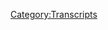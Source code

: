 {{DEFAULTSORT:
    #_TRANSCRIPT_0462:July 26, 2020
}}{{Transcript
    | title         = [[462: July 26, 2020]]
    | caption       = [https://knowledgefight.libsyn.com/462-july-26-2020 Listen to this episode on Libsyn]
    | episodeNumber = [[462: July 26, 2020|462]]
    | length        = 01:38:36
}}

{{MessageBox
    | header     = Warning: Bot Generated Content
    | text       = This transcript was automatically generated by transcription software and likely contains many mistakes and misattributions. Please check the audio for definitive quotes, attribution, and context.
    | image      = N3yvass4myg91.webp
    | imagewidth = 50px
    | id         = warning
}}

{{TranscriptBlock
    | name      = Unknown Speaker
    | timestamp = 00:00:00.000
    | text      = N-N-N-N-N-N-N-Knowledge Fight
}}

{{TranscriptBlock
    | name      = Unknown Speaker
    | timestamp = 00:00:13.000
    | text      = Dan and Jordan, I am sweating
}}

{{TranscriptBlock
    | name      = Unknown Speaker
    | timestamp = 00:00:18.000
    | text      = knowledgefight.com, it's time to pray
}}

{{TranscriptBlock
    | name      = Unknown Speaker
    | timestamp = 00:00:21.000
    | text      = I have great respect for knowledgefight
}}

{{TranscriptBlock
    | name      = Unknown Speaker
    | timestamp = 00:00:24.000
    | text      = I'm sick of them posing as if they're the good guys
}}

{{TranscriptBlock
    | name      = Unknown Speaker
    | timestamp = 00:00:27.000
    | text      = saying we are the bad guys, knowledgefight
}}

{{TranscriptBlock
    | name      = Unknown Speaker
    | timestamp = 00:00:30.000
    | text      = Dan and Jordan, knowledgefight
}}

{{TranscriptBlock
    | name      = Unknown Speaker
    | timestamp = 00:00:32.000
    | text      = Rettler, Rettler, Rettler
}}

{{TranscriptBlock
    | name      = Unknown Speaker
    | timestamp = 00:00:34.000
    | text      = I need, I need money
}}

{{TranscriptBlock
    | name      = Unknown Speaker
    | timestamp = 00:00:36.000
    | text      = Rettler, Rettler, Rettler
}}

{{TranscriptBlock
    | name      = Unknown Speaker
    | timestamp = 00:00:39.000
    | text      = Andy and Kansas, Andy and Kansas
}}

{{TranscriptBlock
    | name      = Unknown Speaker
    | timestamp = 00:00:42.000
    | text      = Stop it, Andy and Kansas, Andy and Kansas
}}

{{TranscriptBlock
    | name      = Unknown Speaker
    | timestamp = 00:00:45.000
    | text      = Andy, Andy, it's time to pray
}}

{{TranscriptBlock
    | name      = Unknown Speaker
    | timestamp = 00:00:47.000
    | text      = Andy and Kansas, you're on the air, thanks for holding us
}}

{{TranscriptBlock
    | name      = Unknown Speaker
    | timestamp = 00:00:49.000
    | text      = Hello Alex, I'm a victim caller, I'm a huge fan
}}

{{TranscriptBlock
    | name      = Unknown Speaker
    | timestamp = 00:00:52.000
    | text      = I love your work
}}

{{TranscriptBlock
    | name      = Unknown Speaker
    | timestamp = 00:00:53.000
    | text      = knowledgefight
}}

{{TranscriptBlock
    | name      = Unknown Speaker
    | timestamp = 00:00:54.000
    | text      = knowledgefight.com
}}

{{TranscriptBlock
    | name      = Unknown Speaker
    | timestamp = 00:00:57.000
    | text      = I love you
}}

{{TranscriptBlock
    | name      = Unknown Speaker
    | timestamp = 00:00:59.000
    | text      = Hey everybody, welcome back to Knowledge Fight, I'm Dan
}}

{{TranscriptBlock
    | name      = Unknown Speaker
    | timestamp = 00:01:01.000
    | text      = I'm Jordan
}}

{{TranscriptBlock
    | name      = Unknown Speaker
    | timestamp = 00:01:02.000
    | text      = We're a couple dudes, I can sit around and drink novelty beverages and talk just a little about Alex Jones
}}

{{TranscriptBlock
    | name      = Unknown Speaker
    | timestamp = 00:01:05.000
    | text      = Indeed we are Dan
}}

{{TranscriptBlock
    | name      = Unknown Speaker
    | timestamp = 00:01:06.000
    | text      = Jordan
}}

{{TranscriptBlock
    | name      = Unknown Speaker
    | timestamp = 00:01:07.000
    | text      = Dan
}}

{{TranscriptBlock
    | name      = Unknown Speaker
    | timestamp = 00:01:08.000
    | text      = Jordan
}}

{{TranscriptBlock
    | name      = Unknown Speaker
    | timestamp = 00:01:09.000
    | text      = Quick question
}}

{{TranscriptBlock
    | name      = Unknown Speaker
    | timestamp = 00:01:10.000
    | text      = You go first
}}

{{TranscriptBlock
    | name      = Unknown Speaker
    | timestamp = 00:01:11.000
    | text      = What's your bright spot this week?
}}

{{TranscriptBlock
    | name      = Unknown Speaker
    | timestamp = 00:01:12.000
    | text      = You go first
}}

{{TranscriptBlock
    | name      = Unknown Speaker
    | timestamp = 00:01:13.000
    | text      = Oh, we've been together too long, now you're answering my questions before I answer
}}

{{TranscriptBlock
    | name      = Unknown Speaker
    | timestamp = 00:01:16.000
    | text      = Uh huh, yes, I'm a psychic
}}

{{TranscriptBlock
    | name      = Unknown Speaker
    | timestamp = 00:01:18.000
    | text      = That is, that's my bright spot
}}

{{TranscriptBlock
    | name      = Unknown Speaker
    | timestamp = 00:01:19.000
    | text      = I'm a magician, Jordan
}}

{{TranscriptBlock
    | name      = Unknown Speaker
    | timestamp = 00:01:21.000
    | text      = No, I have an incredibly dark bright spot
}}

{{TranscriptBlock
    | name      = Unknown Speaker
    | timestamp = 00:01:27.000
    | text      = Great, did you start paying Paper Mario?
}}

{{TranscriptBlock
    | name      = Unknown Speaker
    | timestamp = 00:01:29.000
    | text      = No, which is that our friend of the show, Molly C,
}}

{{TranscriptBlock
    | name      = Unknown Speaker
    | timestamp = 00:01:33.000
    | text      = at socialistdogmom on Twitter, mother of two very cute dogs
}}

{{TranscriptBlock
    | name      = Unknown Speaker
    | timestamp = 00:01:38.000
    | text      = is out of lockup officially
}}

{{TranscriptBlock
    | name      = Unknown Speaker
    | timestamp = 00:01:41.000
    | text      = She's still got all kinds of legal mumbo jumbo to deal with
}}

{{TranscriptBlock
    | name      = Unknown Speaker
    | timestamp = 00:01:46.000
    | text      = It's good that she's out and it's a truly horrifying travesty that she was ever
}}

{{TranscriptBlock
    | name      = Unknown Speaker
    | timestamp = 00:01:53.000
    | text      = Like, she has made me create a new stat
}}

{{TranscriptBlock
    | name      = Unknown Speaker
    | timestamp = 00:01:56.000
    | text      = Uh huh, what's that?
}}

{{TranscriptBlock
    | name      = Unknown Speaker
    | timestamp = 00:01:57.000
    | text      = I call it a murders above replacement person
}}

{{TranscriptBlock
    | name      = Unknown Speaker
    | timestamp = 00:02:01.000
    | text      = Like, she could commit two murders and still be better than the replacement person
}}

{{TranscriptBlock
    | name      = Unknown Speaker
    | timestamp = 00:02:06.000
    | text      = Do you know what I'm saying?
}}

{{TranscriptBlock
    | name      = Unknown Speaker
    | timestamp = 00:02:07.000
    | text      = Three murders, she's not there yet
}}

{{TranscriptBlock
    | name      = Unknown Speaker
    | timestamp = 00:02:09.000
    | text      = She's getting there
}}

{{TranscriptBlock
    | name      = Unknown Speaker
    | timestamp = 00:02:10.000
    | text      = It's an interesting stat
}}

{{TranscriptBlock
    | name      = Unknown Speaker
    | timestamp = 00:02:11.000
    | text      = I think it's great
}}

{{TranscriptBlock
    | name      = Unknown Speaker
    | timestamp = 00:02:12.000
    | text      = I don't know if we should use
}}

{{TranscriptBlock
    | name      = Unknown Speaker
    | timestamp = 00:02:14.000
    | text      = Still a net positive, do you know what I mean?
}}

{{TranscriptBlock
    | name      = Unknown Speaker
    | timestamp = 00:02:15.000
    | text      = I'm not sure if we should get into, like, murder and human lifesaver metrics
}}

{{TranscriptBlock
    | name      = Unknown Speaker
    | timestamp = 00:02:20.000
    | text      = Alright, that might be smart
}}

{{TranscriptBlock
    | name      = Unknown Speaker
    | timestamp = 00:02:21.000
    | text      = I'm not sure if money murder ball is the way you want to go with things
}}

{{TranscriptBlock
    | name      = Unknown Speaker
    | timestamp = 00:02:26.000
    | text      = But yeah, I saw that on Twitter
}}

{{TranscriptBlock
    | name      = Unknown Speaker
    | timestamp = 00:02:28.000
    | text      = Yes
}}

{{TranscriptBlock
    | name      = Unknown Speaker
    | timestamp = 00:02:29.000
    | text      = And I was very, very worried
}}

{{TranscriptBlock
    | name      = Unknown Speaker
    | timestamp = 00:02:31.000
    | text      = Yes
}}

{{TranscriptBlock
    | name      = Unknown Speaker
    | timestamp = 00:02:32.000
    | text      = But it looks like
}}

{{TranscriptBlock
    | name      = Unknown Speaker
    | timestamp = 00:02:33.000
    | text      = A great amount of support to you, Molly
}}

{{TranscriptBlock
    | name      = Unknown Speaker
    | timestamp = 00:02:35.000
    | text      = You are out there on the front lines in the fighting against fascism
}}

{{TranscriptBlock
    | name      = Unknown Speaker
    | timestamp = 00:02:38.000
    | text      = Good for you
}}

{{TranscriptBlock
    | name      = Unknown Speaker
    | timestamp = 00:02:39.000
    | text      = So, my bright spot, a little different
}}

{{TranscriptBlock
    | name      = Unknown Speaker
    | timestamp = 00:02:41.000
    | text      = I actually got a combination looking into the mailbag
}}

{{TranscriptBlock
    | name      = Unknown Speaker
    | timestamp = 00:02:46.000
    | text      = Alright
}}

{{TranscriptBlock
    | name      = Unknown Speaker
    | timestamp = 00:02:47.000
    | text      = Yep
}}

{{TranscriptBlock
    | name      = Unknown Speaker
    | timestamp = 00:02:48.000
    | text      = And also checking in on the year of the
}}

{{TranscriptBlock
    | name      = Unknown Speaker
    | timestamp = 00:02:49.000
    | text      = Seltzer
}}

{{TranscriptBlock
    | name      = Unknown Speaker
    | timestamp = 00:02:51.000
    | text      = So, first things first, I want to say a big thank you to our audience
}}

{{TranscriptBlock
    | name      = Unknown Speaker
    | timestamp = 00:02:56.000
    | text      = This really speaks highly of our audience
}}

{{TranscriptBlock
    | name      = Unknown Speaker
    | timestamp = 00:02:58.000
    | text      = That on our last episode I mentioned that I got some unmarked Rishi Seltzers
}}

{{TranscriptBlock
    | name      = Unknown Speaker
    | timestamp = 00:03:04.000
    | text      = Yes
}}

{{TranscriptBlock
    | name      = Unknown Speaker
    | timestamp = 00:03:05.000
    | text      = And no one falsely took responsibility for sending them
}}

{{TranscriptBlock
    | name      = Unknown Speaker
    | timestamp = 00:03:07.000
    | text      = Oh, that's great, that's great
}}

{{TranscriptBlock
    | name      = Unknown Speaker
    | timestamp = 00:03:09.000
    | text      = Anybody could have emailed me and been like, it was me
}}

{{TranscriptBlock
    | name      = Unknown Speaker
    | timestamp = 00:03:11.000
    | text      = I believe you
}}

{{TranscriptBlock
    | name      = Unknown Speaker
    | timestamp = 00:03:12.000
    | text      = Yeah
}}

{{TranscriptBlock
    | name      = Unknown Speaker
    | timestamp = 00:03:13.000
    | text      = No, that was, I got a message from Amy
}}

{{TranscriptBlock
    | name      = Unknown Speaker
    | timestamp = 00:03:15.000
    | text      = Thank you so much, I really appreciate sending this sampler pack
}}

{{TranscriptBlock
    | name      = Unknown Speaker
    | timestamp = 00:03:19.000
    | text      = I have not gotten a chance to try them yet
}}

{{TranscriptBlock
    | name      = Unknown Speaker
    | timestamp = 00:03:22.000
    | text      = But mostly out of fear, because they look like they're fantastic
}}

{{TranscriptBlock
    | name      = Unknown Speaker
    | timestamp = 00:03:26.000
    | text      = But also another little side care package from Amy came along
}}

{{TranscriptBlock
    | name      = Unknown Speaker
    | timestamp = 00:03:31.000
    | text      = And there's, like, some treats for Selene
}}

{{TranscriptBlock
    | name      = Unknown Speaker
    | timestamp = 00:03:34.000
    | text      = And just very excited to plant some of this pet grass that came along
}}

{{TranscriptBlock
    | name      = Unknown Speaker
    | timestamp = 00:03:38.000
    | text      = That's fantastic
}}

{{TranscriptBlock
    | name      = Unknown Speaker
    | timestamp = 00:03:39.000
    | text      = Also, Ziep got some masks from Brian
}}

{{TranscriptBlock
    | name      = Unknown Speaker
    | timestamp = 00:03:42.000
    | text      = We did, we did, thank you very much Brian
}}

{{TranscriptBlock
    | name      = Unknown Speaker
    | timestamp = 00:03:44.000
    | text      = Got one for me with chili peppers on it
}}

{{TranscriptBlock
    | name      = Unknown Speaker
    | timestamp = 00:03:46.000
    | text      = Oh, indeed
}}

{{TranscriptBlock
    | name      = Unknown Speaker
    | timestamp = 00:03:47.000
    | text      = Because I love Anthony Kiedis
}}

{{TranscriptBlock
    | name      = Unknown Speaker
    | timestamp = 00:03:48.000
    | text      = Indeed, and I am just a smoke
}}

{{TranscriptBlock
    | name      = Unknown Speaker
    | timestamp = 00:03:51.000
    | text      = A smoke boy
}}

{{TranscriptBlock
    | name      = Unknown Speaker
    | timestamp = 00:03:52.000
    | text      = I'm just smoke, it looks like I'm smoking as I'm wearing a mask
}}

{{TranscriptBlock
    | name      = Unknown Speaker
    | timestamp = 00:03:56.000
    | text      = Noob Saibot
}}

{{TranscriptBlock
    | name      = Unknown Speaker
    | timestamp = 00:03:57.000
    | text      = I love it
}}

{{TranscriptBlock
    | name      = Unknown Speaker
    | timestamp = 00:03:58.000
    | text      = I believe
}}

{{TranscriptBlock
    | name      = Unknown Speaker
    | timestamp = 00:03:59.000
    | text      = I think you're right
}}

{{TranscriptBlock
    | name      = Unknown Speaker
    | timestamp = 00:04:00.000
    | text      = So last thing really quick in the Seltzer mailbag
}}

{{TranscriptBlock
    | name      = Unknown Speaker
    | timestamp = 00:04:03.000
    | text      = Which is what it's becoming, kind of
}}

{{TranscriptBlock
    | name      = Unknown Speaker
    | timestamp = 00:04:05.000
    | text      = So I mentioned on a recent episode
}}

{{TranscriptBlock
    | name      = Unknown Speaker
    | timestamp = 00:04:07.000
    | text      = I think it was the last episode
}}

{{TranscriptBlock
    | name      = Unknown Speaker
    | timestamp = 00:04:08.000
    | text      = That Aaron sent in polar Seltzers
}}

{{TranscriptBlock
    | name      = Unknown Speaker
    | timestamp = 00:04:12.000
    | text      = And I finally drank all of them
}}

{{TranscriptBlock
    | name      = Unknown Speaker
    | timestamp = 00:04:14.000
    | text      = And the summer series, I'm here to talk about it
}}

{{TranscriptBlock
    | name      = Unknown Speaker
    | timestamp = 00:04:17.000
    | text      = You would think that raspberry rosÃ©
}}

{{TranscriptBlock
    | name      = Unknown Speaker
    | timestamp = 00:04:20.000
    | text      = Or strawberry margarita
}}

{{TranscriptBlock
    | name      = Unknown Speaker
    | timestamp = 00:04:22.000
    | text      = Would be the ones that I declare the champions of this set
}}

{{TranscriptBlock
    | name      = Unknown Speaker
    | timestamp = 00:04:26.000
    | text      = Because raspberry rosÃ© sounds like it would be amazing
}}

{{TranscriptBlock
    | name      = Unknown Speaker
    | timestamp = 00:04:29.000
    | text      = They're great flavors
}}

{{TranscriptBlock
    | name      = Unknown Speaker
    | timestamp = 00:04:30.000
    | text      = I love raspberries
}}

{{TranscriptBlock
    | name      = Unknown Speaker
    | timestamp = 00:04:31.000
    | text      = I feel like the trying to create a wine kind of vibe
}}

{{TranscriptBlock
    | name      = Unknown Speaker
    | timestamp = 00:04:35.000
    | text      = I think that's a great idea
}}

{{TranscriptBlock
    | name      = Unknown Speaker
    | timestamp = 00:04:36.000
    | text      = Now I'm not going to say that they're bad
}}

{{TranscriptBlock
    | name      = Unknown Speaker
    | timestamp = 00:04:38.000
    | text      = They're good, they're very good
}}

{{TranscriptBlock
    | name      = Unknown Speaker
    | timestamp = 00:04:39.000
    | text      = All of them are good
}}

{{TranscriptBlock
    | name      = Unknown Speaker
    | timestamp = 00:04:40.000
    | text      = Okay
}}

{{TranscriptBlock
    | name      = Unknown Speaker
    | timestamp = 00:04:41.000
    | text      = Surprise winner
}}

{{TranscriptBlock
    | name      = Unknown Speaker
    | timestamp = 00:04:42.000
    | text      = Surprise victor
}}

{{TranscriptBlock
    | name      = Unknown Speaker
    | timestamp = 00:04:43.000
    | text      = Yes
}}

{{TranscriptBlock
    | name      = Unknown Speaker
    | timestamp = 00:04:44.000
    | text      = Perfectly plum summer
}}

{{TranscriptBlock
    | name      = Unknown Speaker
    | timestamp = 00:04:46.000
    | text      = Really?
}}

{{TranscriptBlock
    | name      = Unknown Speaker
    | timestamp = 00:04:47.000
    | text      = The best
}}

{{TranscriptBlock
    | name      = Unknown Speaker
    | timestamp = 00:04:48.000
    | text      = Really?
}}

{{TranscriptBlock
    | name      = Unknown Speaker
    | timestamp = 00:04:49.000
    | text      = I had no idea this is the first plum Seltzer
}}

{{TranscriptBlock
    | name      = Unknown Speaker
    | timestamp = 00:04:51.000
    | text      = That we've had in the year of the Seltzer
}}

{{TranscriptBlock
    | name      = Unknown Speaker
    | timestamp = 00:04:53.000
    | text      = I am not going to drink a Seltzer that makes me shit myself
}}

{{TranscriptBlock
    | name      = Unknown Speaker
    | timestamp = 00:04:55.000
    | text      = Perfectly plum, 82 out of 100
}}

{{TranscriptBlock
    | name      = Unknown Speaker
    | timestamp = 00:04:58.000
    | text      = 82 out of 100
}}

{{TranscriptBlock
    | name      = Unknown Speaker
    | timestamp = 00:04:59.000
    | text      = It's in the top 5
}}

{{TranscriptBlock
    | name      = Unknown Speaker
    | timestamp = 00:05:00.000
    | text      = Is it because it keeps you regular?
}}

{{TranscriptBlock
    | name      = Unknown Speaker
    | timestamp = 00:05:01.000
    | text      = No, I don't think I had any bowel related response to it
}}

{{TranscriptBlock
    | name      = Unknown Speaker
    | timestamp = 00:05:05.000
    | text      = No, I was just blown away
}}

{{TranscriptBlock
    | name      = Unknown Speaker
    | timestamp = 00:05:07.000
    | text      = The flavor is really good, it's complex
}}

{{TranscriptBlock
    | name      = Unknown Speaker
    | timestamp = 00:05:09.000
    | text      = It's unlike a lot of the other Seltzers
}}

{{TranscriptBlock
    | name      = Unknown Speaker
    | timestamp = 00:05:12.000
    | text      = In terms of, much like passion fruit
}}

{{TranscriptBlock
    | name      = Unknown Speaker
    | timestamp = 00:05:15.000
    | text      = It's a fruit flavor that I didn't think I would enjoy
}}

{{TranscriptBlock
    | name      = Unknown Speaker
    | timestamp = 00:05:18.000
    | text      = I didn't know what I was getting into with the plum Seltzer
}}

{{TranscriptBlock
    | name      = Unknown Speaker
    | timestamp = 00:05:21.000
    | text      = Sure, plum doesn't sound appealing
}}

{{TranscriptBlock
    | name      = Unknown Speaker
    | timestamp = 00:05:22.000
    | text      = So good
}}

{{TranscriptBlock
    | name      = Unknown Speaker
    | timestamp = 00:05:23.000
    | text      = Alright
}}

{{TranscriptBlock
    | name      = Unknown Speaker
    | timestamp = 00:05:24.000
    | text      = So good
}}

{{TranscriptBlock
    | name      = Unknown Speaker
    | timestamp = 00:05:25.000
    | text      = Alright, what do we got from the raspberry rosÃ©?
}}

{{TranscriptBlock
    | name      = Unknown Speaker
    | timestamp = 00:05:27.000
    | text      = Raspberry rosÃ© was coming in at 77
}}

{{TranscriptBlock
    | name      = Unknown Speaker
    | timestamp = 00:05:29.000
    | text      = 77? That's great
}}

{{TranscriptBlock
    | name      = Unknown Speaker
    | timestamp = 00:05:30.000
    | text      = No, it is
}}

{{TranscriptBlock
    | name      = Unknown Speaker
    | timestamp = 00:05:31.000
    | text      = That's only 5 behind the plum
}}

{{TranscriptBlock
    | name      = Unknown Speaker
    | timestamp = 00:05:32.000
    | text      = I mean, look, it's not enough for the top 5
}}

{{TranscriptBlock
    | name      = Unknown Speaker
    | timestamp = 00:05:35.000
    | text      = No, that's true
}}

{{TranscriptBlock
    | name      = Unknown Speaker
    | timestamp = 00:05:36.000
    | text      = At this point
}}

{{TranscriptBlock
    | name      = Unknown Speaker
    | timestamp = 00:05:37.000
    | text      = All of them are in danger of Rishi knocking them all out of the top 5
}}

{{TranscriptBlock
    | name      = Unknown Speaker
    | timestamp = 00:05:41.000
    | text      = Quite frankly
}}

{{TranscriptBlock
    | name      = Unknown Speaker
    | timestamp = 00:05:42.000
    | text      = And as we all know, occasionally there could be a revised ruling
}}

{{TranscriptBlock
    | name      = Unknown Speaker
    | timestamp = 00:05:47.000
    | text      = No, there can't be
}}

{{TranscriptBlock
    | name      = Unknown Speaker
    | timestamp = 00:05:48.000
    | text      = I was totally caught off guard on my heels
}}

{{TranscriptBlock
    | name      = Unknown Speaker
    | timestamp = 00:05:52.000
    | text      = It was the last one of them I tried
}}

{{TranscriptBlock
    | name      = Unknown Speaker
    | timestamp = 00:05:55.000
    | text      = Because I was like, I don't know about plum
}}

{{TranscriptBlock
    | name      = Unknown Speaker
    | timestamp = 00:05:58.000
    | text      = Sure, sure, sure
}}

{{TranscriptBlock
    | name      = Unknown Speaker
    | timestamp = 00:05:59.000
    | text      = I don't think this is going to be good
}}

{{TranscriptBlock
    | name      = Unknown Speaker
    | timestamp = 00:06:01.000
    | text      = It was sitting in the fridge
}}

{{TranscriptBlock
    | name      = Unknown Speaker
    | timestamp = 00:06:03.000
    | text      = It was late, I was working
}}

{{TranscriptBlock
    | name      = Unknown Speaker
    | timestamp = 00:06:05.000
    | text      = I was like, I need a little caffeine-less beverage
}}

{{TranscriptBlock
    | name      = Unknown Speaker
    | timestamp = 00:06:08.000
    | text      = See what happens
}}

{{TranscriptBlock
    | name      = Unknown Speaker
    | timestamp = 00:06:09.000
    | text      = Fucking see the plum in there
}}

{{TranscriptBlock
    | name      = Unknown Speaker
    | timestamp = 00:06:11.000
    | text      = And I'm like, well, alright, here we go
}}

{{TranscriptBlock
    | name      = Unknown Speaker
    | timestamp = 00:06:13.000
    | text      = Gotta do it
}}

{{TranscriptBlock
    | name      = Unknown Speaker
    | timestamp = 00:06:14.000
    | text      = Blown away
}}

{{TranscriptBlock
    | name      = Unknown Speaker
    | timestamp = 00:06:15.000
    | text      = Blown away
}}

{{TranscriptBlock
    | name      = Unknown Speaker
    | timestamp = 00:06:16.000
    | text      = So good
}}

{{TranscriptBlock
    | name      = Unknown Speaker
    | timestamp = 00:06:17.000
    | text      = And that's coming after a 77
}}

{{TranscriptBlock
    | name      = Unknown Speaker
    | timestamp = 00:06:19.000
    | text      = It's not like you were expecting anything to beat that kind of level
}}

{{TranscriptBlock
    | name      = Unknown Speaker
    | timestamp = 00:06:24.000
    | text      = No, not at all
}}

{{TranscriptBlock
    | name      = Unknown Speaker
    | timestamp = 00:06:25.000
    | text      = And then plum came out of nowhere
}}

{{TranscriptBlock
    | name      = Unknown Speaker
    | timestamp = 00:06:26.000
    | text      = I mean, we had like, I think the lowest of them was the kiwi pink grapefruit
}}

{{TranscriptBlock
    | name      = Unknown Speaker
    | timestamp = 00:06:31.000
    | text      = But that was still a 68
}}

{{TranscriptBlock
    | name      = Unknown Speaker
    | timestamp = 00:06:32.000
    | text      = That's still solid
}}

{{TranscriptBlock
    | name      = Unknown Speaker
    | timestamp = 00:06:34.000
    | text      = Yeah, their whole series of summer ones were really good
}}

{{TranscriptBlock
    | name      = Unknown Speaker
    | timestamp = 00:06:36.000
    | text      = Really good
}}

{{TranscriptBlock
    | name      = Unknown Speaker
    | timestamp = 00:06:37.000
    | text      = But plum
}}

{{TranscriptBlock
    | name      = Unknown Speaker
    | timestamp = 00:06:38.000
    | text      = Plum it is
}}

{{TranscriptBlock
    | name      = Unknown Speaker
    | timestamp = 00:06:39.000
    | text      = Anyway, this has been my bright spot, is plums apparently
}}

{{TranscriptBlock
    | name      = Unknown Speaker
    | timestamp = 00:06:43.000
    | text      = Maybe I gotta fuck around and get some plums in my life
}}

{{TranscriptBlock
    | name      = Unknown Speaker
    | timestamp = 00:06:46.000
    | text      = Maybe I gotta fuck around and get some plums
}}

{{TranscriptBlock
    | name      = Unknown Speaker
    | timestamp = 00:06:48.000
    | text      = Says a 34-year-old
}}

{{TranscriptBlock
    | name      = Unknown Speaker
    | timestamp = 00:06:50.000
    | text      = Yeah, maybe
}}

{{TranscriptBlock
    | name      = Unknown Speaker
    | timestamp = 00:06:51.000
    | text      = Maybe I'll grow into aging really well
}}

{{TranscriptBlock
    | name      = Unknown Speaker
    | timestamp = 00:06:53.000
    | text      = Maybe
}}

{{TranscriptBlock
    | name      = Unknown Speaker
    | timestamp = 00:06:54.000
    | text      = If I love plums
}}

{{TranscriptBlock
    | name      = Unknown Speaker
    | timestamp = 00:06:55.000
    | text      = So Jordan, today we've got an interesting thing to go over
}}

{{TranscriptBlock
    | name      = Unknown Speaker
    | timestamp = 00:06:59.000
    | text      = We're going to be talking about July 26th, 2020
}}

{{TranscriptBlock
    | name      = Unknown Speaker
    | timestamp = 00:07:02.000
    | text      = This is 2020
}}

{{TranscriptBlock
    | name      = Unknown Speaker
    | timestamp = 00:07:03.000
    | text      = God dammit
}}

{{TranscriptBlock
    | name      = Unknown Speaker
    | timestamp = 00:07:04.000
    | text      = This is Sunday's episode
}}

{{TranscriptBlock
    | name      = Unknown Speaker
    | timestamp = 00:07:05.000
    | text      = And what I figured was, you know, our last episode we talked about Alex's special report that he put out on Saturday
}}

{{TranscriptBlock
    | name      = Unknown Speaker
    | timestamp = 00:07:12.000
    | text      = I felt like it was kind of, I believe the word he used was perfunctory
}}

{{TranscriptBlock
    | name      = Unknown Speaker
    | timestamp = 00:07:16.000
    | text      = Yes
}}

{{TranscriptBlock
    | name      = Unknown Speaker
    | timestamp = 00:07:17.000
    | text      = It was lacking a little bit of his show
}}

{{TranscriptBlock
    | name      = Unknown Speaker
    | timestamp = 00:07:19.000
    | text      = Very much unnecessary
}}

{{TranscriptBlock
    | name      = Unknown Speaker
    | timestamp = 00:07:21.000
    | text      = So I figured, like, let's give him another chance
}}

{{TranscriptBlock
    | name      = Unknown Speaker
    | timestamp = 00:07:23.000
    | text      = Shh, let's pretend he's coming back from vacation on Sunday
}}

{{TranscriptBlock
    | name      = Unknown Speaker
    | timestamp = 00:07:26.000
    | text      = Okay
}}

{{TranscriptBlock
    | name      = Unknown Speaker
    | timestamp = 00:07:27.000
    | text      = Let's pretend he didn't do that
}}

{{TranscriptBlock
    | name      = Unknown Speaker
    | timestamp = 00:07:28.000
    | text      = He didn't do that
}}

{{TranscriptBlock
    | name      = Unknown Speaker
    | timestamp = 00:07:29.000
    | text      = Mulligan
}}

{{TranscriptBlock
    | name      = Unknown Speaker
    | timestamp = 00:07:30.000
    | text      = So we're going to pretend that he's been out of studio
}}

{{TranscriptBlock
    | name      = Unknown Speaker
    | timestamp = 00:07:32.000
    | text      = Alright
}}

{{TranscriptBlock
    | name      = Unknown Speaker
    | timestamp = 00:07:33.000
    | text      = And just come back in here
}}

{{TranscriptBlock
    | name      = Unknown Speaker
    | timestamp = 00:07:35.000
    | text      = I might have also covered Monday's episode, but I kind of got about three-quarters of the way through this episode
}}

{{TranscriptBlock
    | name      = Unknown Speaker
    | timestamp = 00:07:40.000
    | text      = And I just got pass
}}

{{TranscriptBlock
    | name      = Unknown Speaker
    | timestamp = 00:07:42.000
    | text      = Yeah
}}

{{TranscriptBlock
    | name      = Unknown Speaker
    | timestamp = 00:07:43.000
    | text      = He has a guest on and I was like, I don't even care anymore
}}

{{TranscriptBlock
    | name      = Unknown Speaker
    | timestamp = 00:07:46.000
    | text      = What I realized is, like, our show is essentially, like, if you listen to somebody, like a commentator, anybody
}}

{{TranscriptBlock
    | name      = Unknown Speaker
    | timestamp = 00:07:52.000
    | text      = And they're like, Soros is a Nazi collaborator
}}

{{TranscriptBlock
    | name      = Unknown Speaker
    | timestamp = 00:07:55.000
    | text      = Sure
}}

{{TranscriptBlock
    | name      = Unknown Speaker
    | timestamp = 00:07:56.000
    | text      = You know I don't need to listen to this person
}}

{{TranscriptBlock
    | name      = Unknown Speaker
    | timestamp = 00:07:58.000
    | text      = They are a fucking weirdo and a liar
}}

{{TranscriptBlock
    | name      = Unknown Speaker
    | timestamp = 00:08:01.000
    | text      = Yeah, they're in our government
}}

{{TranscriptBlock
    | name      = Unknown Speaker
    | timestamp = 00:08:03.000
    | text      = Our show is essentially, like, what if we didn't take red flags seriously
}}

{{TranscriptBlock
    | name      = Unknown Speaker
    | timestamp = 00:08:08.000
    | text      = What if we kept listening to people we should have stopped listening to long ago
}}

{{TranscriptBlock
    | name      = Unknown Speaker
    | timestamp = 00:08:12.000
    | text      = Sure, that's true
}}

{{TranscriptBlock
    | name      = Unknown Speaker
    | timestamp = 00:08:13.000
    | text      = And it became unbearable after about three-quarters of this episode
}}

{{TranscriptBlock
    | name      = Unknown Speaker
    | timestamp = 00:08:17.000
    | text      = He didn't have diamond and silk, he had the cubic zirconia and linen
}}

{{TranscriptBlock
    | name      = Unknown Speaker
    | timestamp = 00:08:20.000
    | text      = I don't think that, I think that they're outside of his guest range now
}}

{{TranscriptBlock
    | name      = Unknown Speaker
    | timestamp = 00:08:25.000
    | text      = They're too, yeah, yeah, yeah, you might be right
}}

{{TranscriptBlock
    | name      = Unknown Speaker
    | timestamp = 00:08:27.000
    | text      = Yeah, I think they've moved beyond Alex Jones
}}

{{TranscriptBlock
    | name      = Unknown Speaker
    | timestamp = 00:08:29.000
    | text      = Oh, poor bastard
}}

{{TranscriptBlock
    | name      = Unknown Speaker
    | timestamp = 00:08:31.000
    | text      = So, before we get down to business, Jordan, we're going to take a little moment here to say thank you
}}

{{TranscriptBlock
    | name      = Unknown Speaker
    | timestamp = 00:08:34.000
    | text      = To the folks who have signed up and are supporting the show
}}

{{TranscriptBlock
    | name      = Unknown Speaker
    | timestamp = 00:08:36.000
    | text      = So first, Douglas M, thank you so much, you are now a policy wonk
}}

{{TranscriptBlock
    | name      = Unknown Speaker
    | timestamp = 00:08:39.000
    | text      = I'm a policy wonk
}}

{{TranscriptBlock
    | name      = Unknown Speaker
    | timestamp = 00:08:40.000
    | text      = Thank you, Douglas
}}

{{TranscriptBlock
    | name      = Unknown Speaker
    | timestamp = 00:08:41.000
    | text      = Thank you
}}

{{TranscriptBlock
    | name      = Unknown Speaker
    | timestamp = 00:08:42.000
    | text      = Next, Tyler C, thank you so much, you are now a policy wonk
}}

{{TranscriptBlock
    | name      = Unknown Speaker
    | timestamp = 00:08:44.000
    | text      = I'm a policy wonk
}}

{{TranscriptBlock
    | name      = Unknown Speaker
    | timestamp = 00:08:45.000
    | text      = Thanks, Tyler
}}

{{TranscriptBlock
    | name      = Unknown Speaker
    | timestamp = 00:08:46.000
    | text      = Thank you
}}

{{TranscriptBlock
    | name      = Unknown Speaker
    | timestamp = 00:08:47.000
    | text      = Next, Robin C, thank you so much, you are now a policy wonk
}}

{{TranscriptBlock
    | name      = Unknown Speaker
    | timestamp = 00:08:49.000
    | text      = I'm a policy wonk
}}

{{TranscriptBlock
    | name      = Unknown Speaker
    | timestamp = 00:08:50.000
    | text      = Thank you, Robin
}}

{{TranscriptBlock
    | name      = Unknown Speaker
    | timestamp = 00:08:51.000
    | text      = Thank you
}}

{{TranscriptBlock
    | name      = Unknown Speaker
    | timestamp = 00:08:52.000
    | text      = Next, Chase C, thank you so much, you are now a policy wonk
}}

{{TranscriptBlock
    | name      = Unknown Speaker
    | timestamp = 00:08:54.000
    | text      = I'm a policy wonk
}}

{{TranscriptBlock
    | name      = Unknown Speaker
    | timestamp = 00:08:55.000
    | text      = Thanks, Chase
}}

{{TranscriptBlock
    | name      = Unknown Speaker
    | timestamp = 00:08:56.000
    | text      = Bunch of last initial triplets
}}

{{TranscriptBlock
    | name      = Unknown Speaker
    | timestamp = 00:08:57.000
    | text      = I get a lot of C's
}}

{{TranscriptBlock
    | name      = Unknown Speaker
    | timestamp = 00:08:58.000
    | text      = Next, Lee P, thank you so much, you are now a policy wonk
}}

{{TranscriptBlock
    | name      = Unknown Speaker
    | timestamp = 00:09:01.000
    | text      = I'm a policy wonk
}}

{{TranscriptBlock
    | name      = Unknown Speaker
    | timestamp = 00:09:02.000
    | text      = Thank you, Lee
}}

{{TranscriptBlock
    | name      = Unknown Speaker
    | timestamp = 00:09:03.000
    | text      = Next, I think books are neat, thank you so much, you are now a policy wonk
}}

{{TranscriptBlock
    | name      = Unknown Speaker
    | timestamp = 00:09:07.000
    | text      = I'm a policy wonk
}}

{{TranscriptBlock
    | name      = Unknown Speaker
    | timestamp = 00:09:08.000
    | text      = I think books are neat too, thank you
}}

{{TranscriptBlock
    | name      = Unknown Speaker
    | timestamp = 00:09:10.000
    | text      = May 3
}}

{{TranscriptBlock
    | name      = Unknown Speaker
    | timestamp = 00:09:11.000
    | text      = Next, Ryan C, another C, what is going on?
}}

{{TranscriptBlock
    | name      = Unknown Speaker
    | timestamp = 00:09:13.000
    | text      = What's happening?
}}

{{TranscriptBlock
    | name      = Unknown Speaker
    | timestamp = 00:09:14.000
    | text      = The C family, strongly policy wonkish
}}

{{TranscriptBlock
    | name      = Unknown Speaker
    | timestamp = 00:09:17.000
    | text      = I'm a policy wonk
}}

{{TranscriptBlock
    | name      = Unknown Speaker
    | timestamp = 00:09:18.000
    | text      = Thank you, Ryan
}}

{{TranscriptBlock
    | name      = Unknown Speaker
    | timestamp = 00:09:19.000
    | text      = And finally, I'd like to say thank you to a couple of people who donated on an elevated
}}

{{TranscriptBlock
    | name      = Unknown Speaker
    | timestamp = 00:09:22.000
    | text      = level, we appreciate that very much, so Sean R.D., thank you so much, you are now a technocrat
}}

{{TranscriptBlock
    | name      = Unknown Speaker
    | timestamp = 00:09:26.000
    | text      = Tom D., thank you so much, you are now a technocrat
}}

{{TranscriptBlock
    | name      = Unknown Speaker
    | timestamp = 00:09:28.000
    | text      = And Sam, thank you so much, you are now a technocrat
}}

{{TranscriptBlock
    | name      = Unknown Speaker
    | timestamp = 00:09:31.000
    | text      = I'm a policy wonk
}}

{{TranscriptBlock
    | name      = Unknown Speaker
    | timestamp = 00:09:32.000
    | text      = Crikey, mate, that's fantastic, have yourself a brew
}}

{{TranscriptBlock
    | name      = Unknown Speaker
    | timestamp = 00:09:35.000
    | text      = How's your 401k doing, bro?
}}

{{TranscriptBlock
    | name      = Unknown Speaker
    | timestamp = 00:09:37.000
    | text      = Alright, we gotta go full tilt boogie on this, Watson, alright?
}}

{{TranscriptBlock
    | name      = Unknown Speaker
    | timestamp = 00:09:40.000
    | text      = Let's just get down to business
}}

{{TranscriptBlock
    | name      = Unknown Speaker
    | timestamp = 00:09:41.000
    | text      = We ain't making that money off that heroin
}}

{{TranscriptBlock
    | name      = Unknown Speaker
    | timestamp = 00:09:43.000
    | text      = Why are you pimps so good?
}}

{{TranscriptBlock
    | name      = Unknown Speaker
    | timestamp = 00:09:45.000
    | text      = My neck is freakishly large
}}

{{TranscriptBlock
    | name      = Unknown Speaker
    | timestamp = 00:09:47.000
    | text      = I declare info war on you
}}

{{TranscriptBlock
    | name      = Unknown Speaker
    | timestamp = 00:09:50.000
    | text      = Thank you so much, Sean, thank you so much, Tom, and thank you so much, Sam
}}

{{TranscriptBlock
    | name      = Unknown Speaker
    | timestamp = 00:09:53.000
    | text      = Yes, thank you very much to all of you
}}

{{TranscriptBlock
    | name      = Unknown Speaker
    | timestamp = 00:09:55.000
    | text      = Yeah, if you're out there listening and thinking, hey, I enjoy this show, I'd like to support
}}

{{TranscriptBlock
    | name      = Unknown Speaker
    | timestamp = 00:09:57.000
    | text      = what these gents do, you can do that by going to our website, knowledgefight.com, clicking
}}

{{TranscriptBlock
    | name      = Unknown Speaker
    | timestamp = 00:10:00.000
    | text      = the button that says support the show, we would appreciate it
}}

{{TranscriptBlock
    | name      = Unknown Speaker
    | timestamp = 00:10:02.000
    | text      = Indeed
}}

{{TranscriptBlock
    | name      = Unknown Speaker
    | timestamp = 00:10:03.000
    | text      = Or you can take that generosity and throw it in the direction of local charity in your
}}

{{TranscriptBlock
    | name      = Unknown Speaker
    | timestamp = 00:10:06.000
    | text      = area that help people in need
}}

{{TranscriptBlock
    | name      = Unknown Speaker
    | timestamp = 00:10:07.000
    | text      = That'd be great
}}

{{TranscriptBlock
    | name      = Unknown Speaker
    | timestamp = 00:10:08.000
    | text      = And what have you
}}

{{TranscriptBlock
    | name      = Unknown Speaker
    | timestamp = 00:10:09.000
    | text      = Absolutely
}}

{{TranscriptBlock
    | name      = Unknown Speaker
    | timestamp = 00:10:10.000
    | text      = So, Jordan, we start here on Sunday
}}

{{TranscriptBlock
    | name      = Unknown Speaker
    | timestamp = 00:10:12.000
    | text      = Alex has been out of studio for a week, and we pretend that he didn't do a special report
}}

{{TranscriptBlock
    | name      = Unknown Speaker
    | timestamp = 00:10:16.000
    | text      = that was a disaster on Saturday
}}

{{TranscriptBlock
    | name      = Unknown Speaker
    | timestamp = 00:10:17.000
    | text      = I didn't do it
}}

{{TranscriptBlock
    | name      = Unknown Speaker
    | timestamp = 00:10:18.000
    | text      = You know, you get back from a trip and you're just a little groggy
}}

{{TranscriptBlock
    | name      = Unknown Speaker
    | timestamp = 00:10:21.000
    | text      = Yeah
}}

{{TranscriptBlock
    | name      = Unknown Speaker
    | timestamp = 00:10:22.000
    | text      = Yeah
}}

{{TranscriptBlock
    | name      = Unknown Speaker
    | timestamp = 00:10:23.000
    | text      = You shake the cobwebs off
}}

{{TranscriptBlock
    | name      = Unknown Speaker
    | timestamp = 00:10:24.000
    | text      = Yeah, you get a mulligan
}}

{{TranscriptBlock
    | name      = Unknown Speaker
    | timestamp = 00:10:25.000
    | text      = You come in, and you start complaining
}}

{{TranscriptBlock
    | name      = Unknown Speaker
    | timestamp = 00:10:26.000
    | text      = Alright
}}

{{TranscriptBlock
    | name      = Unknown Speaker
    | timestamp = 00:10:27.000
    | text      = CNN, the police dogs of thought crime
}}

{{TranscriptBlock
    | name      = Unknown Speaker
    | timestamp = 00:10:31.000
    | text      = Sinclair says it will postpone and rework segment featuring conspiracy theory about
}}

{{TranscriptBlock
    | name      = Unknown Speaker
    | timestamp = 00:10:37.000
    | text      = Fauci
}}

{{TranscriptBlock
    | name      = Unknown Speaker
    | timestamp = 00:10:39.000
    | text      = And it says that without any proof, though they don't show the piece, they were going
}}

{{TranscriptBlock
    | name      = Unknown Speaker
    | timestamp = 00:10:43.000
    | text      = to look at Fauci at the NIH for 45 years, involved in gain-of-function transfers of
}}

{{TranscriptBlock
    | name      = Unknown Speaker
    | timestamp = 00:10:52.000
    | text      = weaponized coronavirus during the Obama administration
}}

{{TranscriptBlock
    | name      = Unknown Speaker
    | timestamp = 00:10:58.000
    | text      = So here's what happened with Sinclair at the end of last week that Alex is now covering
}}

{{TranscriptBlock
    | name      = Unknown Speaker
    | timestamp = 00:11:02.000
    | text      = They did a great job
}}

{{TranscriptBlock
    | name      = Unknown Speaker
    | timestamp = 00:11:03.000
    | text      = They did
}}

{{TranscriptBlock
    | name      = Unknown Speaker
    | timestamp = 00:11:04.000
    | text      = So Eric Bolling did an episode of his show where he interviewed the woman from Plandemic,
}}

{{TranscriptBlock
    | name      = Unknown Speaker
    | timestamp = 00:11:09.000
    | text      = Judea Makovits, and they did a ridiculous conspiracy piece about the allegations that
}}

{{TranscriptBlock
    | name      = Unknown Speaker
    | timestamp = 00:11:14.000
    | text      = Dr. Fauci created COVID-19
}}

{{TranscriptBlock
    | name      = Unknown Speaker
    | timestamp = 00:11:16.000
    | text      = It was straight-up Infowars shit, and they probably felt really good about it when they
}}

{{TranscriptBlock
    | name      = Unknown Speaker
    | timestamp = 00:11:20.000
    | text      = shot the video
}}

{{TranscriptBlock
    | name      = Unknown Speaker
    | timestamp = 00:11:22.000
    | text      = But unfortunately, they'd flown too close to the Infowars sun, and people like Oliver
}}

{{TranscriptBlock
    | name      = Unknown Speaker
    | timestamp = 00:11:26.000
    | text      = Darcy at CNN took notice
}}

{{TranscriptBlock
    | name      = Unknown Speaker
    | timestamp = 00:11:29.000
    | text      = Darcy wrote an article on CNN pointing out how embarrassing this episode of Bolling's
}}

{{TranscriptBlock
    | name      = Unknown Speaker
    | timestamp = 00:11:33.000
    | text      = show was, and in response Sinclair decided to postpone the episode and quote, rework
}}

{{TranscriptBlock
    | name      = Unknown Speaker
    | timestamp = 00:11:37.000
    | text      = it
}}

{{TranscriptBlock
    | name      = Unknown Speaker
    | timestamp = 00:11:38.000
    | text      = Something Bolling did was embarrassing? Oh, that's crazy
}}

{{TranscriptBlock
    | name      = Unknown Speaker
    | timestamp = 00:11:41.000
    | text      = They thought that they could put it out and just fly under the radar, but it turns out
}}

{{TranscriptBlock
    | name      = Unknown Speaker
    | timestamp = 00:11:44.000
    | text      = that people noticed, and Sinclair rightly realized that putting out this episode would
}}

{{TranscriptBlock
    | name      = Unknown Speaker
    | timestamp = 00:11:48.000
    | text      = probably be damaging to their brand
}}

{{TranscriptBlock
    | name      = Unknown Speaker
    | timestamp = 00:11:50.000
    | text      = Hey guys, whoopsadoodle on our part
}}

{{TranscriptBlock
    | name      = Unknown Speaker
    | timestamp = 00:11:52.000
    | text      = On Monday Sinclair announced that they were giving up on trying to rework the segment
}}

{{TranscriptBlock
    | name      = Unknown Speaker
    | timestamp = 00:11:56.000
    | text      = and were just going to shelf the entire thing and not air it
}}

{{TranscriptBlock
    | name      = Unknown Speaker
    | timestamp = 00:11:58.000
    | text      = Saying of Makovits, quote,
}}

{{TranscriptBlock
    | name      = Unknown Speaker
    | timestamp = 00:12:00.000
    | text      = Given the nature of the theories she presented, we believe it not appropriate to air the interview
}}

{{TranscriptBlock
    | name      = Unknown Speaker
    | timestamp = 00:12:06.000
    | text      = So, we're Sinclair, and we were really excited to air this stuff that we believe, 100%, but
}}

{{TranscriptBlock
    | name      = Unknown Speaker
    | timestamp = 00:12:13.000
    | text      = you guys realize she's crazy, so we like money more than our lives
}}

{{TranscriptBlock
    | name      = Unknown Speaker
    | timestamp = 00:12:18.000
    | text      = Yeah, this is just an example of a brand that enjoys a certain amount of mainstream appearance
}}

{{TranscriptBlock
    | name      = Unknown Speaker
    | timestamp = 00:12:22.000
    | text      = going one step too far and realizing they're probably in jeopardy of being seen for what
}}

{{TranscriptBlock
    | name      = Unknown Speaker
    | timestamp = 00:12:26.000
    | text      = they are, which is another Infowars
}}

{{TranscriptBlock
    | name      = Unknown Speaker
    | timestamp = 00:12:29.000
    | text      = CNN didn't tell them not to air the piece, that's just dumb spin Alex is putting on this
}}

{{TranscriptBlock
    | name      = Unknown Speaker
    | timestamp = 00:12:33.000
    | text      = story to make it possible for him to report
}}

{{TranscriptBlock
    | name      = Unknown Speaker
    | timestamp = 00:12:35.000
    | text      = And reporting on this story is going to be a challenge for him
}}

{{TranscriptBlock
    | name      = Unknown Speaker
    | timestamp = 00:12:39.000
    | text      = And the reason for that actually has to do with that episode of Bowling's Show
}}

{{TranscriptBlock
    | name      = Unknown Speaker
    | timestamp = 00:12:43.000
    | text      = Alex has to be in support of Makovits because she's stridently anti-vaccine and she's spreading
}}

{{TranscriptBlock
    | name      = Unknown Speaker
    | timestamp = 00:12:49.000
    | text      = all the COVID-19 conspiracies that are Alex's bread and butter right now
}}

{{TranscriptBlock
    | name      = Unknown Speaker
    | timestamp = 00:12:52.000
    | text      = He loves it
}}

{{TranscriptBlock
    | name      = Unknown Speaker
    | timestamp = 00:12:53.000
    | text      = However, the other guest on that program is going to be an issue
}}

{{TranscriptBlock
    | name      = Unknown Speaker
    | timestamp = 00:12:56.000
    | text      = Uh oh
}}

{{TranscriptBlock
    | name      = Unknown Speaker
    | timestamp = 00:12:57.000
    | text      = The other guest was Makovits' lawyer, Larry Klayman
}}

{{TranscriptBlock
    | name      = Unknown Speaker
    | timestamp = 00:13:00.000
    | text      = That asshole is everywhere
}}

{{TranscriptBlock
    | name      = Unknown Speaker
    | timestamp = 00:13:06.000
    | text      = He is, he's like a bad penny
}}

{{TranscriptBlock
    | name      = Unknown Speaker
    | timestamp = 00:13:08.000
    | text      = Where does he fucking come from?
}}

{{TranscriptBlock
    | name      = Unknown Speaker
    | timestamp = 00:13:10.000
    | text      = For those of you who don't keep up with our sundry weirdos who populate Alex's world
}}

{{TranscriptBlock
    | name      = Unknown Speaker
    | timestamp = 00:13:14.000
    | text      = Larry Klayman was a friend of Alex's back in the Obama bashing days, but in more recent times
}}

{{TranscriptBlock
    | name      = Unknown Speaker
    | timestamp = 00:13:19.000
    | text      = they've become bitter enemies
}}

{{TranscriptBlock
    | name      = Unknown Speaker
    | timestamp = 00:13:21.000
    | text      = Most recently Klayman, along with Jerome Corsi, filed the defamation lawsuit against Roger and Alex
}}

{{TranscriptBlock
    | name      = Unknown Speaker
    | timestamp = 00:13:27.000
    | text      = Which is likely doomed to failure, but isn't the sort of thing you expect to see going down between allies
}}

{{TranscriptBlock
    | name      = Unknown Speaker
    | timestamp = 00:13:33.000
    | text      = Alex is going to have to somehow dance around the fact that Klayman is Makovits' lawyer
}}

{{TranscriptBlock
    | name      = Unknown Speaker
    | timestamp = 00:13:38.000
    | text      = And you've got to assume that this is going to preclude her from ever appearing on Infowars
}}

{{TranscriptBlock
    | name      = Unknown Speaker
    | timestamp = 00:13:42.000
    | text      = Roger's not giving you those fucking computers
}}

{{TranscriptBlock
    | name      = Unknown Speaker
    | timestamp = 00:13:44.000
    | text      = This is all just very sad
}}

{{TranscriptBlock
    | name      = Unknown Speaker
    | timestamp = 00:13:46.000
    | text      = And honestly, I'm super bummed out that I know about the interpersonal dynamics of these con artists
}}

{{TranscriptBlock
    | name      = Unknown Speaker
    | timestamp = 00:13:51.000
    | text      = It's like I see her on the bowling show with Klayman as her lawyer and I'm like, wow, she's not going on Infowars now
}}

{{TranscriptBlock
    | name      = Unknown Speaker
    | timestamp = 00:13:58.000
    | text      = You shouldn't be embarrassed
}}

{{TranscriptBlock
    | name      = Unknown Speaker
    | timestamp = 00:14:00.000
    | text      = You know about the complicated interpersonal conflicts between characters on Degrassi, Dan
}}

{{TranscriptBlock
    | name      = Unknown Speaker
    | timestamp = 00:14:04.000
    | text      = True
}}

{{TranscriptBlock
    | name      = Unknown Speaker
    | timestamp = 00:14:05.000
    | text      = So let's leave the embarrassment behind
}}

{{TranscriptBlock
    | name      = Unknown Speaker
    | timestamp = 00:14:07.000
    | text      = My reality TV show is con artists and their lawyers
}}

{{TranscriptBlock
    | name      = Unknown Speaker
    | timestamp = 00:14:10.000
    | text      = I just watch them
}}

{{TranscriptBlock
    | name      = Unknown Speaker
    | timestamp = 00:14:12.000
    | text      = Yeah, that's way better than if you're Real Housewives of Beverly Hills-ing it
}}

{{TranscriptBlock
    | name      = Unknown Speaker
    | timestamp = 00:14:16.000
    | text      = It's hard to find people to gab about this stuff with
}}

{{TranscriptBlock
    | name      = Unknown Speaker
    | timestamp = 00:14:19.000
    | text      = Yeah, well that's true
}}

{{TranscriptBlock
    | name      = Unknown Speaker
    | timestamp = 00:14:21.000
    | text      = That's true, this is an isolating hobby of ours
}}

{{TranscriptBlock
    | name      = Unknown Speaker
    | timestamp = 00:14:25.000
    | text      = Much more easy to find someone to talk to about The Bachelor than like, hey GU, what's going on with Larry Klayman?
}}

{{TranscriptBlock
    | name      = Unknown Speaker
    | timestamp = 00:14:30.000
    | text      = Socially, options are light
}}

{{TranscriptBlock
    | name      = Unknown Speaker
    | timestamp = 00:14:34.000
    | text      = Melissa got voted off, but also Klayman is not getting those computers back
}}

{{TranscriptBlock
    | name      = Unknown Speaker
    | timestamp = 00:14:38.000
    | text      = Klayman got four clients, but he also can't practice law for 90 days
}}

{{TranscriptBlock
    | name      = Unknown Speaker
    | timestamp = 00:14:42.000
    | text      = Yeah, that might be an issue
}}

{{TranscriptBlock
    | name      = Unknown Speaker
    | timestamp = 00:14:45.000
    | text      = Dan, I gotta go, I know you do
}}

{{TranscriptBlock
    | name      = Unknown Speaker
    | timestamp = 00:14:47.000
    | text      = No, no, I agree with you
}}

{{TranscriptBlock
    | name      = Unknown Speaker
    | timestamp = 00:14:49.000
    | text      = So my cat likes hearing about it
}}

{{TranscriptBlock
    | name      = Unknown Speaker
    | timestamp = 00:14:52.000
    | text      = But Alex gets into talking about his conspiracies about Fauci and how Sinclair should be airing this stuff
}}

{{TranscriptBlock
    | name      = Unknown Speaker
    | timestamp = 00:15:00.000
    | text      = Of course they should, it's the truth
}}

{{TranscriptBlock
    | name      = Unknown Speaker
    | timestamp = 00:15:02.000
    | text      = And so Alex has his sort of beats, his waypoints that he goes to in order to prove his Fauci conspiracies
}}

{{TranscriptBlock
    | name      = Unknown Speaker
    | timestamp = 00:15:09.000
    | text      = And they're just headlines
}}

{{TranscriptBlock
    | name      = Unknown Speaker
    | timestamp = 00:15:11.000
    | text      = Fauci, at the NIH for 45 years, involved in gain of function transfers of weaponized coronavirus during the Obama administration
}}

{{TranscriptBlock
    | name      = Unknown Speaker
    | timestamp = 00:15:24.000
    | text      = Now, Dr. McCamishaw please, look right here
}}

{{TranscriptBlock
    | name      = Unknown Speaker
    | timestamp = 00:15:28.000
    | text      = Okay
}}

{{TranscriptBlock
    | name      = Unknown Speaker
    | timestamp = 00:15:30.000
    | text      = NIH lifts funding pause on gain of function research
}}

{{TranscriptBlock
    | name      = Unknown Speaker
    | timestamp = 00:15:35.000
    | text      = Got em
}}

{{TranscriptBlock
    | name      = Unknown Speaker
    | timestamp = 00:15:36.000
    | text      = NIH.gov, and it gets into Fauci and the programs and Bill and Melinda Gates
}}

{{TranscriptBlock
    | name      = Unknown Speaker
    | timestamp = 00:15:42.000
    | text      = Does it?
}}

{{TranscriptBlock
    | name      = Unknown Speaker
    | timestamp = 00:15:43.000
    | text      = The actual gain of function
}}

{{TranscriptBlock
    | name      = Unknown Speaker
    | timestamp = 00:15:44.000
    | text      = No, it doesn't
}}

{{TranscriptBlock
    | name      = Unknown Speaker
    | timestamp = 00:15:45.000
    | text      = And that article is not going to help Alex as much as he wants to think
}}

{{TranscriptBlock
    | name      = Unknown Speaker
    | timestamp = 00:15:48.000
    | text      = This is a real post on the NIH's website, and Alex is reading the title correctly
}}

{{TranscriptBlock
    | name      = Unknown Speaker
    | timestamp = 00:15:53.000
    | text      = But he's neglecting to mention that the date is December 19th, 2017
}}

{{TranscriptBlock
    | name      = Unknown Speaker
    | timestamp = 00:15:58.000
    | text      = Which falls just outside the conspiracy timeline
}}

{{TranscriptBlock
    | name      = Unknown Speaker
    | timestamp = 00:16:01.000
    | text      = So Obama stopped being president technically on January 20th, 2017
}}

{{TranscriptBlock
    | name      = Unknown Speaker
    | timestamp = 00:16:07.000
    | text      = And December 2017 is... Obama's been president this whole time, Dan
}}

{{TranscriptBlock
    | name      = Unknown Speaker
    | timestamp = 00:16:14.000
    | text      = No doubt
}}

{{TranscriptBlock
    | name      = Unknown Speaker
    | timestamp = 00:16:15.000
    | text      = Fauci was supposed to have done this back during Obama's administration
}}

{{TranscriptBlock
    | name      = Unknown Speaker
    | timestamp = 00:16:18.000
    | text      = So if this lifting of the pause on gain of function research is happening during Trump's presidency
}}

{{TranscriptBlock
    | name      = Unknown Speaker
    | timestamp = 00:16:22.000
    | text      = That does nothing to help prove Alex's case
}}

{{TranscriptBlock
    | name      = Unknown Speaker
    | timestamp = 00:16:25.000
    | text      = This article begins, quote
}}

{{TranscriptBlock
    | name      = Unknown Speaker
    | timestamp = 00:16:27.000
    | text      = Today the National Institutes of Health announced that it is lifting the funding pause
}}

{{TranscriptBlock
    | name      = Unknown Speaker
    | timestamp = 00:16:31.000
    | text      = Dating back to October 2014 on gain of function experiments involving influenza, SARS, and MERS viruses
}}

{{TranscriptBlock
    | name      = Unknown Speaker
    | timestamp = 00:16:37.000
    | text      = Gain of function research is important in helping us identify, understand, and develop strategies
}}

{{TranscriptBlock
    | name      = Unknown Speaker
    | timestamp = 00:16:42.000
    | text      = And effective countermeasures against rapidly evolving pathogens that pose a threat to public health
}}

{{TranscriptBlock
    | name      = Unknown Speaker
    | timestamp = 00:16:47.000
    | text      = The funding pause was lifted in response to today's release of the Department of Health and Human Services
}}

{{TranscriptBlock
    | name      = Unknown Speaker
    | timestamp = 00:16:53.000
    | text      = A framework for guiding funding decisions about proposed research involving enhanced potential pandemic pathogens
}}

{{TranscriptBlock
    | name      = Unknown Speaker
    | timestamp = 00:17:00.000
    | text      = If you go and read that paper from the Department of Health and Human Services
}}

{{TranscriptBlock
    | name      = Unknown Speaker
    | timestamp = 00:17:04.000
    | text      = You'll immediately realize a few things
}}

{{TranscriptBlock
    | name      = Unknown Speaker
    | timestamp = 00:17:06.000
    | text      = The first is that the head of the HHS at that time was Eric Hargan
}}

{{TranscriptBlock
    | name      = Unknown Speaker
    | timestamp = 00:17:10.000
    | text      = The fourth of five people that Trump has appointed to that position in his term as president
}}

{{TranscriptBlock
    | name      = Unknown Speaker
    | timestamp = 00:17:14.000
    | text      = No, that was December 2017, so he'd only taken office on January 20th
}}

{{TranscriptBlock
    | name      = Unknown Speaker
    | timestamp = 00:17:19.000
    | text      = So I assume that must be the first person that he...
}}

{{TranscriptBlock
    | name      = Unknown Speaker
    | timestamp = 00:17:23.000
    | text      = There's a number of people who have been acting heads
}}

{{TranscriptBlock
    | name      = Unknown Speaker
    | timestamp = 00:17:26.000
    | text      = It was only 11 months difference between them
}}

{{TranscriptBlock
    | name      = Unknown Speaker
    | timestamp = 00:17:29.000
    | text      = So you pick a guy for at least a year, right Dan?
}}

{{TranscriptBlock
    | name      = Unknown Speaker
    | timestamp = 00:17:33.000
    | text      = Nope
}}

{{TranscriptBlock
    | name      = Unknown Speaker
    | timestamp = 00:17:34.000
    | text      = The Department of HHS, which is run by a Trump appointee
}}

{{TranscriptBlock
    | name      = Unknown Speaker
    | timestamp = 00:17:37.000
    | text      = And is a department in the executive branch of the government
}}

{{TranscriptBlock
    | name      = Unknown Speaker
    | timestamp = 00:17:40.000
    | text      = Which Trump is in charge of, put out this framework
}}

{{TranscriptBlock
    | name      = Unknown Speaker
    | timestamp = 00:17:43.000
    | text      = Which led to the NIH lifting the pause on funding this research
}}

{{TranscriptBlock
    | name      = Unknown Speaker
    | timestamp = 00:17:47.000
    | text      = All of this traces back to Trump
}}

{{TranscriptBlock
    | name      = Unknown Speaker
    | timestamp = 00:17:50.000
    | text      = The second thing you notice is that this framework would never justify or enable creating a bioweapon
}}

{{TranscriptBlock
    | name      = Unknown Speaker
    | timestamp = 00:17:56.000
    | text      = There are a bunch of criteria about what kind of research was justifiable
}}

{{TranscriptBlock
    | name      = Unknown Speaker
    | timestamp = 00:17:59.000
    | text      = And the idea that that matches up with Alex's theories is just laughable
}}

{{TranscriptBlock
    | name      = Unknown Speaker
    | timestamp = 00:18:03.000
    | text      = The third thing that jumps out here is that there's an entire section in this document, this framework, about oversight
}}

{{TranscriptBlock
    | name      = Unknown Speaker
    | timestamp = 00:18:09.000
    | text      = Any research that was funded because of this lifting of the pause
}}

{{TranscriptBlock
    | name      = Unknown Speaker
    | timestamp = 00:18:12.000
    | text      = Was subject to review by the Department of Health and Human Services
}}

{{TranscriptBlock
    | name      = Unknown Speaker
    | timestamp = 00:18:15.000
    | text      = The entity that was funding the research would report on their intention to the HHS
}}

{{TranscriptBlock
    | name      = Unknown Speaker
    | timestamp = 00:18:19.000
    | text      = And the Office of Science and Technology Policy
}}

{{TranscriptBlock
    | name      = Unknown Speaker
    | timestamp = 00:18:22.000
    | text      = Who would evaluate the legitimacy of the research in question
}}

{{TranscriptBlock
    | name      = Unknown Speaker
    | timestamp = 00:18:25.000
    | text      = The HHS would then, quote, develop recommendations on acceptability for HHS funding
}}

{{TranscriptBlock
    | name      = Unknown Speaker
    | timestamp = 00:18:30.000
    | text      = Including suggestions for additional risk mitigation measures
}}

{{TranscriptBlock
    | name      = Unknown Speaker
    | timestamp = 00:18:34.000
    | text      = And or terms and conditions of award if funded
}}

{{TranscriptBlock
    | name      = Unknown Speaker
    | timestamp = 00:18:37.000
    | text      = This is where it's just such a huge problem for Alex that he doesn't read things past headlines
}}

{{TranscriptBlock
    | name      = Unknown Speaker
    | timestamp = 00:18:43.000
    | text      = He has an NIH headline that he thinks is a smoking gun
}}

{{TranscriptBlock
    | name      = Unknown Speaker
    | timestamp = 00:18:46.000
    | text      = But literally everything about this story doesn't match up with the narrative that he's presenting
}}

{{TranscriptBlock
    | name      = Unknown Speaker
    | timestamp = 00:18:50.000
    | text      = And the actual source he's pointing to really complicates the narrative
}}

{{TranscriptBlock
    | name      = Unknown Speaker
    | timestamp = 00:18:54.000
    | text      = Once you understand the review process and the oversight that's built into the funding process of these NIH grants
}}

{{TranscriptBlock
    | name      = Unknown Speaker
    | timestamp = 00:18:59.000
    | text      = It becomes comical to imagine that what Alex is saying is even possible
}}

{{TranscriptBlock
    | name      = Unknown Speaker
    | timestamp = 00:19:03.000
    | text      = There would be so many people that would have to be in on this
}}

{{TranscriptBlock
    | name      = Unknown Speaker
    | timestamp = 00:19:06.000
    | text      = And an impossibly long paper trail
}}

{{TranscriptBlock
    | name      = Unknown Speaker
    | timestamp = 00:19:08.000
    | text      = The headline sounds good to Alex, though, and that's all that matters
}}

{{TranscriptBlock
    | name      = Unknown Speaker
    | timestamp = 00:19:11.000
    | text      = Dear HHS
}}

{{TranscriptBlock
    | name      = Unknown Speaker
    | timestamp = 00:19:13.000
    | text      = NIH.gov
}}

{{TranscriptBlock
    | name      = Unknown Speaker
    | timestamp = 00:19:14.000
    | text      = I am scientist
}}

{{TranscriptBlock
    | name      = Unknown Speaker
    | timestamp = 00:19:16.000
    | text      = I work hard
}}

{{TranscriptBlock
    | name      = Unknown Speaker
    | timestamp = 00:19:17.000
    | text      = Please prove my research into a bioweapon
}}

{{TranscriptBlock
    | name      = Unknown Speaker
    | timestamp = 00:19:21.000
    | text      = I would address this to the head of the HHS
}}

{{TranscriptBlock
    | name      = Unknown Speaker
    | timestamp = 00:19:23.000
    | text      = But unfortunately, I don't know who will be
}}

{{TranscriptBlock
    | name      = Unknown Speaker
    | timestamp = 00:19:26.000
    | text      = I don't know which one
}}

{{TranscriptBlock
    | name      = Unknown Speaker
    | timestamp = 00:19:27.000
    | text      = When this gets here
}}

{{TranscriptBlock
    | name      = Unknown Speaker
    | timestamp = 00:19:28.000
    | text      = Hart
}}

{{TranscriptBlock
    | name      = Unknown Speaker
    | timestamp = 00:19:29.000
    | text      = Yeah
}}

{{TranscriptBlock
    | name      = Unknown Speaker
    | timestamp = 00:19:30.000
    | text      = So that headline doesn't work
}}

{{TranscriptBlock
    | name      = Unknown Speaker
    | timestamp = 00:19:32.000
    | text      = I think it actually kind of works against his conspiracies
}}

{{TranscriptBlock
    | name      = Unknown Speaker
    | timestamp = 00:19:36.000
    | text      = Yeah, 100%
}}

{{TranscriptBlock
    | name      = Unknown Speaker
    | timestamp = 00:19:37.000
    | text      = But, I mean, we know Alex
}}

{{TranscriptBlock
    | name      = Unknown Speaker
    | timestamp = 00:19:39.000
    | text      = He has more than one headline
}}

{{TranscriptBlock
    | name      = Unknown Speaker
    | timestamp = 00:19:40.000
    | text      = Sure
}}

{{TranscriptBlock
    | name      = Unknown Speaker
    | timestamp = 00:19:41.000
    | text      = Here's Newsweek
}}

{{TranscriptBlock
    | name      = Unknown Speaker
    | timestamp = 00:19:42.000
    | text      = Dr. Fauci backed controversial Wuhan lab with US dollars
}}

{{TranscriptBlock
    | name      = Unknown Speaker
    | timestamp = 00:19:45.000
    | text      = For risky coronavirus research
}}

{{TranscriptBlock
    | name      = Unknown Speaker
    | timestamp = 00:19:47.000
    | text      = With spliced virus chimeras using weaponized bat viruses
}}

{{TranscriptBlock
    | name      = Unknown Speaker
    | timestamp = 00:19:52.000
    | text      = Oh, okay
}}

{{TranscriptBlock
    | name      = Unknown Speaker
    | timestamp = 00:19:54.000
    | text      = Oh
}}

{{TranscriptBlock
    | name      = Unknown Speaker
    | timestamp = 00:19:55.000
    | text      = So, real important point
}}

{{TranscriptBlock
    | name      = Unknown Speaker
    | timestamp = 00:19:57.000
    | text      = Alex is editorializing a little bit on that headline
}}

{{TranscriptBlock
    | name      = Unknown Speaker
    | timestamp = 00:19:59.000
    | text      = Oh, yeah?
}}

{{TranscriptBlock
    | name      = Unknown Speaker
    | timestamp = 00:20:00.000
    | text      = The actual headline is
}}

{{TranscriptBlock
    | name      = Unknown Speaker
    | timestamp = 00:20:01.000
    | text      = Quote, Dr. Fauci backed controversial Wuhan lab with US dollars for risky coronavirus research
}}

{{TranscriptBlock
    | name      = Unknown Speaker
    | timestamp = 00:20:07.000
    | text      = So it didn't add the part about
}}

{{TranscriptBlock
    | name      = Unknown Speaker
    | timestamp = 00:20:09.000
    | text      = Chimeras
}}

{{TranscriptBlock
    | name      = Unknown Speaker
    | timestamp = 00:20:10.000
    | text      = Chimeras and the bat viruses
}}

{{TranscriptBlock
    | name      = Unknown Speaker
    | timestamp = 00:20:11.000
    | text      = No
}}

{{TranscriptBlock
    | name      = Unknown Speaker
    | timestamp = 00:20:12.000
    | text      = A little bit of that was maybe editorialized
}}

{{TranscriptBlock
    | name      = Unknown Speaker
    | timestamp = 00:20:15.000
    | text      = Okay
}}

{{TranscriptBlock
    | name      = Unknown Speaker
    | timestamp = 00:20:16.000
    | text      = Comparing the real headline to the one Alex is reporting
}}

{{TranscriptBlock
    | name      = Unknown Speaker
    | timestamp = 00:20:18.000
    | text      = Kind of makes clear how he doesn't feel like this story is juicy enough on its own
}}

{{TranscriptBlock
    | name      = Unknown Speaker
    | timestamp = 00:20:22.000
    | text      = It needs to make it a little bit sexier
}}

{{TranscriptBlock
    | name      = Unknown Speaker
    | timestamp = 00:20:24.000
    | text      = Bat virus
}}

{{TranscriptBlock
    | name      = Unknown Speaker
    | timestamp = 00:20:25.000
    | text      = Chimera
}}

{{TranscriptBlock
    | name      = Unknown Speaker
    | timestamp = 00:20:26.000
    | text      = Come on
}}

{{TranscriptBlock
    | name      = Unknown Speaker
    | timestamp = 00:20:27.000
    | text      = This story is mostly about research going back to 2014
}}

{{TranscriptBlock
    | name      = Unknown Speaker
    | timestamp = 00:20:30.000
    | text      = That the NIH helped fund
}}

{{TranscriptBlock
    | name      = Unknown Speaker
    | timestamp = 00:20:31.000
    | text      = Which involved
}}

{{TranscriptBlock
    | name      = Unknown Speaker
    | timestamp = 00:20:32.000
    | text      = Obama
}}

{{TranscriptBlock
    | name      = Unknown Speaker
    | timestamp = 00:20:33.000
    | text      = True
}}

{{TranscriptBlock
    | name      = Unknown Speaker
    | timestamp = 00:20:34.000
    | text      = Sorry for interrupting
}}

{{TranscriptBlock
    | name      = Unknown Speaker
    | timestamp = 00:20:36.000
    | text      = This research involved a virologist at that lab in Wuhan
}}

{{TranscriptBlock
    | name      = Unknown Speaker
    | timestamp = 00:20:39.000
    | text      = Surveilling and cataloging existing bat coronaviruses
}}

{{TranscriptBlock
    | name      = Unknown Speaker
    | timestamp = 00:20:43.000
    | text      = In 2019, they began doing some gain-of-function study
}}

{{TranscriptBlock
    | name      = Unknown Speaker
    | timestamp = 00:20:46.000
    | text      = But there's no evidence that this is at all related to COVID-19
}}

{{TranscriptBlock
    | name      = Unknown Speaker
    | timestamp = 00:20:49.000
    | text      = And again, the NIH is only able to fund gain-of-function research
}}

{{TranscriptBlock
    | name      = Unknown Speaker
    | timestamp = 00:20:53.000
    | text      = Like in this case, because of the framework that was put out by the Trump Department of Health and Human Services
}}

{{TranscriptBlock
    | name      = Unknown Speaker
    | timestamp = 00:20:58.000
    | text      = Well, there's that
}}

{{TranscriptBlock
    | name      = Unknown Speaker
    | timestamp = 00:20:59.000
    | text      = It is true that Fauci supports gain-of-function research
}}

{{TranscriptBlock
    | name      = Unknown Speaker
    | timestamp = 00:21:02.000
    | text      = And if you want to have a debate about whether or not the risks outweigh the potential breakthroughs
}}

{{TranscriptBlock
    | name      = Unknown Speaker
    | timestamp = 00:21:06.000
    | text      = That's a valid conversation to have
}}

{{TranscriptBlock
    | name      = Unknown Speaker
    | timestamp = 00:21:08.000
    | text      = It's not the conversation Alex is having
}}

{{TranscriptBlock
    | name      = Unknown Speaker
    | timestamp = 00:21:10.000
    | text      = So I'll leave that debate to be had elsewhere by people far more knowledgeable on the topic than me
}}

{{TranscriptBlock
    | name      = Unknown Speaker
    | timestamp = 00:21:15.000
    | text      = The point here, again, is that Alex just has a headline with nothing to go on that's any deeper than that
}}

{{TranscriptBlock
    | name      = Unknown Speaker
    | timestamp = 00:21:20.000
    | text      = And it doesn't even match up with what he's saying
}}

{{TranscriptBlock
    | name      = Unknown Speaker
    | timestamp = 00:21:23.000
    | text      = Yeah
}}

{{TranscriptBlock
    | name      = Unknown Speaker
    | timestamp = 00:21:24.000
    | text      = So he goes on this, like, it's just really annoying to listen to him try to make points
}}

{{TranscriptBlock
    | name      = Unknown Speaker
    | timestamp = 00:21:28.000
    | text      = Because it's so much just shit talk and then just reading headlines and being like
}}

{{TranscriptBlock
    | name      = Unknown Speaker
    | timestamp = 00:21:34.000
    | text      = See? See?
}}

{{TranscriptBlock
    | name      = Unknown Speaker
    | timestamp = 00:21:36.000
    | text      = I really don't understand how you can just read headlines as if that proves your point
}}

{{TranscriptBlock
    | name      = Unknown Speaker
    | timestamp = 00:21:41.000
    | text      = Do you know what I'm saying?
}}

{{TranscriptBlock
    | name      = Unknown Speaker
    | timestamp = 00:21:42.000
    | text      = And then misread them and editorialize
}}

{{TranscriptBlock
    | name      = Unknown Speaker
    | timestamp = 00:21:44.000
    | text      = Yeah, yeah, yeah, just like, oh, Dr. Fauci, he created a Wuhan virus in the bat lab
}}

{{TranscriptBlock
    | name      = Unknown Speaker
    | timestamp = 00:21:50.000
    | text      = And so now he's killing everybody, that proves everything
}}

{{TranscriptBlock
    | name      = Unknown Speaker
    | timestamp = 00:21:54.000
    | text      = Newsweek
}}

{{TranscriptBlock
    | name      = Unknown Speaker
    | timestamp = 00:21:55.000
    | text      = It's almost
}}

{{TranscriptBlock
    | name      = Unknown Speaker
    | timestamp = 00:21:56.000
    | text      = You can't just say that
}}

{{TranscriptBlock
    | name      = Unknown Speaker
    | timestamp = 00:21:57.000
    | text      = It's a parody
}}

{{TranscriptBlock
    | name      = Unknown Speaker
    | timestamp = 00:21:58.000
    | text      = It really is
}}

{{TranscriptBlock
    | name      = Unknown Speaker
    | timestamp = 00:21:59.000
    | text      = But it's not
}}

{{TranscriptBlock
    | name      = Unknown Speaker
    | timestamp = 00:22:00.000
    | text      = But instead it's the same as the people who run the government
}}

{{TranscriptBlock
    | name      = Unknown Speaker
    | timestamp = 00:22:04.000
    | text      = So Alex is spinning his wheels on that for a little bit and then he starts getting into race issues
}}

{{TranscriptBlock
    | name      = Unknown Speaker
    | timestamp = 00:22:10.000
    | text      = No, he should not
}}

{{TranscriptBlock
    | name      = Unknown Speaker
    | timestamp = 00:22:11.000
    | text      = He's feeling a little bit about
}}

{{TranscriptBlock
    | name      = Unknown Speaker
    | timestamp = 00:22:12.000
    | text      = Don't do that
}}

{{TranscriptBlock
    | name      = Unknown Speaker
    | timestamp = 00:22:13.000
    | text      = Well, look man, he wouldn't if white people weren't under attack
}}

{{TranscriptBlock
    | name      = Unknown Speaker
    | timestamp = 00:22:17.000
    | text      = Oh god
}}

{{TranscriptBlock
    | name      = Unknown Speaker
    | timestamp = 00:22:18.000
    | text      = Every turn
}}

{{TranscriptBlock
    | name      = Unknown Speaker
    | timestamp = 00:22:19.000
    | text      = We live in a cult
}}

{{TranscriptBlock
    | name      = Unknown Speaker
    | timestamp = 00:22:21.000
    | text      = Look at political correctness
}}

{{TranscriptBlock
    | name      = Unknown Speaker
    | timestamp = 00:22:23.000
    | text      = Yes, look at it
}}

{{TranscriptBlock
    | name      = Unknown Speaker
    | timestamp = 00:22:25.000
    | text      = What about it?
}}

{{TranscriptBlock
    | name      = Unknown Speaker
    | timestamp = 00:22:26.000
    | text      = On YouTube, they get strikes on famous chess channels if White Knight takes Black Pond
}}

{{TranscriptBlock
    | name      = Unknown Speaker
    | timestamp = 00:22:32.000
    | text      = Because that could be seen as racist
}}

{{TranscriptBlock
    | name      = Unknown Speaker
    | timestamp = 00:22:34.000
    | text      = I don't think that's true
}}

{{TranscriptBlock
    | name      = Unknown Speaker
    | timestamp = 00:22:35.000
    | text      = I was telling a lawyer that the other day, he didn't believe me
}}

{{TranscriptBlock
    | name      = Unknown Speaker
    | timestamp = 00:22:37.000
    | text      = He pulled it up and his mouth fell open
}}

{{TranscriptBlock
    | name      = Unknown Speaker
    | timestamp = 00:22:41.000
    | text      = That's the level of the cult and we've bowed to them so much for so long
}}

{{TranscriptBlock
    | name      = Unknown Speaker
    | timestamp = 00:22:47.000
    | text      = They think we're going to bow to them again and forever
}}

{{TranscriptBlock
    | name      = Unknown Speaker
    | timestamp = 00:22:53.000
    | text      = Oh no, your mouth fell open
}}

{{TranscriptBlock
    | name      = Unknown Speaker
    | timestamp = 00:22:55.000
    | text      = I imagine this is how that went
}}

{{TranscriptBlock
    | name      = Unknown Speaker
    | timestamp = 00:22:59.000
    | text      = Did you just give me an Infowars article without a citation?
}}

{{TranscriptBlock
    | name      = Unknown Speaker
    | timestamp = 00:23:04.000
    | text      = My mouth has fallen open
}}

{{TranscriptBlock
    | name      = Unknown Speaker
    | timestamp = 00:23:05.000
    | text      = Wow
}}

{{TranscriptBlock
    | name      = Unknown Speaker
    | timestamp = 00:23:06.000
    | text      = This is a story that Alex is completely misrepresenting about chess
}}

{{TranscriptBlock
    | name      = Unknown Speaker
    | timestamp = 00:23:09.000
    | text      = Sure
}}

{{TranscriptBlock
    | name      = Unknown Speaker
    | timestamp = 00:23:10.000
    | text      = His version of it is that people who are playing chess are being accused of racism
}}

{{TranscriptBlock
    | name      = Unknown Speaker
    | timestamp = 00:23:13.000
    | text      = Because, for example, one move is that a White Knight takes a Black Pond
}}

{{TranscriptBlock
    | name      = Unknown Speaker
    | timestamp = 00:23:17.000
    | text      = Uh oh
}}

{{TranscriptBlock
    | name      = Unknown Speaker
    | timestamp = 00:23:18.000
    | text      = The actual story that this is based on is about a Sydney-based ABC affiliate
}}

{{TranscriptBlock
    | name      = Unknown Speaker
    | timestamp = 00:23:23.000
    | text      = They were working on a segment exploring the idea that chess is intrinsically racist
}}

{{TranscriptBlock
    | name      = Unknown Speaker
    | timestamp = 00:23:27.000
    | text      = Because, traditionally, the white pieces always get the first move
}}

{{TranscriptBlock
    | name      = Unknown Speaker
    | timestamp = 00:23:31.000
    | text      = This came to public attention on June 22nd
}}

{{TranscriptBlock
    | name      = Unknown Speaker
    | timestamp = 00:23:34.000
    | text      = When Australian chess figure John Adams tweeted about being approached for a comment for the segment
}}

{{TranscriptBlock
    | name      = Unknown Speaker
    | timestamp = 00:23:39.000
    | text      = Which he responded to with outrage
}}

{{TranscriptBlock
    | name      = Unknown Speaker
    | timestamp = 00:23:41.000
    | text      = From what I can tell about this segment, it was planned as an exploration of whether or not this was something that had racist roots
}}

{{TranscriptBlock
    | name      = Unknown Speaker
    | timestamp = 00:23:48.000
    | text      = It was trying to come at it without any bias at all
}}

{{TranscriptBlock
    | name      = Unknown Speaker
    | timestamp = 00:23:51.000
    | text      = Why is this the case?
}}

{{TranscriptBlock
    | name      = Unknown Speaker
    | timestamp = 00:23:53.000
    | text      = Why is it that white people always go first?
}}

{{TranscriptBlock
    | name      = Unknown Speaker
    | timestamp = 00:23:55.000
    | text      = Or, you know, just take white people out of it
}}

{{TranscriptBlock
    | name      = Unknown Speaker
    | timestamp = 00:23:58.000
    | text      = Why is it the case that traditionally chess always has the white pieces go first?
}}

{{TranscriptBlock
    | name      = Unknown Speaker
    | timestamp = 00:24:04.000
    | text      = It was meant to be a supplement to the conversation that was happening about things like the name of the Washington football team
}}

{{TranscriptBlock
    | name      = Unknown Speaker
    | timestamp = 00:24:10.000
    | text      = It wasn't meant to be a direct accusation that chess is racist
}}

{{TranscriptBlock
    | name      = Unknown Speaker
    | timestamp = 00:24:13.000
    | text      = Man, they are not going to want to hear about Go
}}

{{TranscriptBlock
    | name      = Unknown Speaker
    | timestamp = 00:24:16.000
    | text      = Oh, yeah, that came up in articles
}}

{{TranscriptBlock
    | name      = Unknown Speaker
    | timestamp = 00:24:18.000
    | text      = Yeah, of course
}}

{{TranscriptBlock
    | name      = Unknown Speaker
    | timestamp = 00:24:19.000
    | text      = The ABC anchor who was working on this story, James Valentine, has since tried to tell his side of the story, which is basically as follows
}}

{{TranscriptBlock
    | name      = Unknown Speaker
    | timestamp = 00:24:26.000
    | text      = He saw a tweet from a parent who was musing about why white pieces always go first
}}

{{TranscriptBlock
    | name      = Unknown Speaker
    | timestamp = 00:24:31.000
    | text      = Based on a question that he'd received from his child
}}

{{TranscriptBlock
    | name      = Unknown Speaker
    | timestamp = 00:24:34.000
    | text      = Valentine realized that he didn't know why that was the tradition, so he was working on a piece discussing it
}}

{{TranscriptBlock
    | name      = Unknown Speaker
    | timestamp = 00:24:39.000
    | text      = And as part of that, his producers reached out to various chess experts in Australia, including this John Adams
}}

{{TranscriptBlock
    | name      = Unknown Speaker
    | timestamp = 00:24:45.000
    | text      = Alright, so they're curious
}}

{{TranscriptBlock
    | name      = Unknown Speaker
    | timestamp = 00:24:46.000
    | text      = Adams assumed that they were working on a story with the angle that chess is racist, saying
}}

{{TranscriptBlock
    | name      = Unknown Speaker
    | timestamp = 00:24:50.000
    | text      = Quote, the ABC have taken the view that chess is racist given that white always goes first
}}

{{TranscriptBlock
    | name      = Unknown Speaker
    | timestamp = 00:24:55.000
    | text      = They're seeking comment from a chess official as to whether the rules of chess need to be altered exclamation point
}}

{{TranscriptBlock
    | name      = Unknown Speaker
    | timestamp = 00:25:00.000
    | text      = Oh, boy
}}

{{TranscriptBlock
    | name      = Unknown Speaker
    | timestamp = 00:25:01.000
    | text      = Valentine responded in a Facebook post that, quote, I haven't decided that chess is racist
}}

{{TranscriptBlock
    | name      = Unknown Speaker
    | timestamp = 00:25:06.000
    | text      = I'm not looking for someone to say that chess is racist
}}

{{TranscriptBlock
    | name      = Unknown Speaker
    | timestamp = 00:25:09.000
    | text      = I'm looking to create some conversation that will be fresh and will keep someone interested and will tell us something more about the world and why it is the way it is
}}

{{TranscriptBlock
    | name      = Unknown Speaker
    | timestamp = 00:25:18.000
    | text      = Yeah, sure
}}

{{TranscriptBlock
    | name      = Unknown Speaker
    | timestamp = 00:25:19.000
    | text      = This is a zero, and it's just yet another example of Alex lying about dumb, misconstrued, trivial human interest stories in order to amplify and spread white victimhood narratives
}}

{{TranscriptBlock
    | name      = Unknown Speaker
    | timestamp = 00:25:28.000
    | text      = A serious broadcaster with the level of importance that Alex pretends he has wouldn't waste their time with a story that's as dumb as this
}}

{{TranscriptBlock
    | name      = Unknown Speaker
    | timestamp = 00:25:35.000
    | text      = Like, the version that Alex is telling
}}

{{TranscriptBlock
    | name      = Unknown Speaker
    | timestamp = 00:25:37.000
    | text      = You know, I don't understand how your reaction isn't the same as my reaction to knowledge that I don't know
}}

{{TranscriptBlock
    | name      = Unknown Speaker
    | timestamp = 00:25:45.000
    | text      = Which is like, oh, why is that? I would like someone to explain that to me
}}

{{TranscriptBlock
    | name      = Unknown Speaker
    | timestamp = 00:25:49.000
    | text      = Sure
}}

{{TranscriptBlock
    | name      = Unknown Speaker
    | timestamp = 00:25:50.000
    | text      = Or I can go look it up right now instead of just being like, see, they're out of control
}}

{{TranscriptBlock
    | name      = Unknown Speaker
    | timestamp = 00:25:55.000
    | text      = Yeah, I looked into it and I was going to explain it, but it's not
}}

{{TranscriptBlock
    | name      = Unknown Speaker
    | timestamp = 00:25:59.000
    | text      = No, no
}}

{{TranscriptBlock
    | name      = Unknown Speaker
    | timestamp = 00:26:00.000
    | text      = The story is not really as interesting as I would like it to be for me to tell you
}}

{{TranscriptBlock
    | name      = Unknown Speaker
    | timestamp = 00:26:06.000
    | text      = Right, right, right
}}

{{TranscriptBlock
    | name      = Unknown Speaker
    | timestamp = 00:26:07.000
    | text      = It basically is a thing where people would alternate going first and they'd get to choose their colors
}}

{{TranscriptBlock
    | name      = Unknown Speaker
    | timestamp = 00:26:12.000
    | text      = Right, right
}}

{{TranscriptBlock
    | name      = Unknown Speaker
    | timestamp = 00:26:13.000
    | text      = But then as tournament play came along it began
}}

{{TranscriptBlock
    | name      = Unknown Speaker
    | timestamp = 00:26:15.000
    | text      = We need to standardize it in some way so this is an easier way for us to just be like
}}

{{TranscriptBlock
    | name      = Unknown Speaker
    | timestamp = 00:26:19.000
    | text      = Instead of being like, well, this time black went first so our annotation has to be altered for that
}}

{{TranscriptBlock
    | name      = Unknown Speaker
    | timestamp = 00:26:23.000
    | text      = It was more or less arbitrary
}}

{{TranscriptBlock
    | name      = Unknown Speaker
    | timestamp = 00:26:25.000
    | text      = Yeah, of course it is
}}

{{TranscriptBlock
    | name      = Unknown Speaker
    | timestamp = 00:26:26.000
    | text      = Great
}}

{{TranscriptBlock
    | name      = Unknown Speaker
    | timestamp = 00:26:27.000
    | text      = And it could have gone the other way easily
}}

{{TranscriptBlock
    | name      = Unknown Speaker
    | timestamp = 00:26:29.000
    | text      = Could have gone the other way!
}}

{{TranscriptBlock
    | name      = Unknown Speaker
    | timestamp = 00:26:30.000
    | text      = I don't know if you want to have a conversation about whether or not back when they made that decision between the black and the white pieces going first
}}

{{TranscriptBlock
    | name      = Unknown Speaker
    | timestamp = 00:26:36.000
    | text      = Was there a subconscious bias? Entirely possible
}}

{{TranscriptBlock
    | name      = Unknown Speaker
    | timestamp = 00:26:38.000
    | text      = I don't know how you'll ever get to the bottom of that
}}

{{TranscriptBlock
    | name      = Unknown Speaker
    | timestamp = 00:26:40.000
    | text      = How could you?
}}

{{TranscriptBlock
    | name      = Unknown Speaker
    | timestamp = 00:26:41.000
    | text      = But from everything I can tell it doesn't seem like, you know, we've uncovered any deeply racist story here
}}

{{TranscriptBlock
    | name      = Unknown Speaker
    | timestamp = 00:26:47.000
    | text      = Okay, now somehow I feel like Othello might be racist
}}

{{TranscriptBlock
    | name      = Unknown Speaker
    | timestamp = 00:26:50.000
    | text      = Who knows
}}

{{TranscriptBlock
    | name      = Unknown Speaker
    | timestamp = 00:26:51.000
    | text      = Because Othello, okay never mind
}}

{{TranscriptBlock
    | name      = Unknown Speaker
    | timestamp = 00:26:52.000
    | text      = Backgammon
}}

{{TranscriptBlock
    | name      = Unknown Speaker
    | timestamp = 00:26:53.000
    | text      = Oh, don't even get me started
}}

{{TranscriptBlock
    | name      = Unknown Speaker
    | timestamp = 00:26:55.000
    | text      = So what's really going on here, and the story that Alex is covering, poorly, is that a guy tweeted out a misrepresentation of a planned ABC Sydney story about the history of chess
}}

{{TranscriptBlock
    | name      = Unknown Speaker
    | timestamp = 00:27:05.000
    | text      = And then white identity adherents got really mad about it
}}

{{TranscriptBlock
    | name      = Unknown Speaker
    | timestamp = 00:27:08.000
    | text      = Of course they did
}}

{{TranscriptBlock
    | name      = Unknown Speaker
    | timestamp = 00:27:09.000
    | text      = That's all that's going on here
}}

{{TranscriptBlock
    | name      = Unknown Speaker
    | timestamp = 00:27:10.000
    | text      = They are not hard to rile up
}}

{{TranscriptBlock
    | name      = Unknown Speaker
    | timestamp = 00:27:12.000
    | text      = No, certainly not
}}

{{TranscriptBlock
    | name      = Unknown Speaker
    | timestamp = 00:27:13.000
    | text      = Turns out, no, it doesn't take much
}}

{{TranscriptBlock
    | name      = Unknown Speaker
    | timestamp = 00:27:15.000
    | text      = There's a bit of tension going on surrounding protests
}}

{{TranscriptBlock
    | name      = Unknown Speaker
    | timestamp = 00:27:20.000
    | text      = Certainly there are things that are going on in Portland
}}

{{TranscriptBlock
    | name      = Unknown Speaker
    | timestamp = 00:27:25.000
    | text      = Oh, like what?
}}

{{TranscriptBlock
    | name      = Unknown Speaker
    | timestamp = 00:27:26.000
    | text      = Still, there are other cities, Seattle had some flair up
}}

{{TranscriptBlock
    | name      = Unknown Speaker
    | timestamp = 00:27:30.000
    | text      = Totally, Charlottesville of course
}}

{{TranscriptBlock
    | name      = Unknown Speaker
    | timestamp = 00:27:32.000
    | text      = As you mentioned, yeah, in Richmond
}}

{{TranscriptBlock
    | name      = Unknown Speaker
    | timestamp = 00:27:34.000
    | text      = And Austin, there was a guy who was shot at a protest
}}

{{TranscriptBlock
    | name      = Unknown Speaker
    | timestamp = 00:27:40.000
    | text      = Which we'll get into in a little bit
}}

{{TranscriptBlock
    | name      = Unknown Speaker
    | timestamp = 00:27:42.000
    | text      = In order to ease into that topic, Alex has to discuss another person who was killed recently
}}

{{TranscriptBlock
    | name      = Unknown Speaker
    | timestamp = 00:27:50.000
    | text      = Black Trump supporter, executed in broad daylight for holding up a Trump sign in Wisconsin
}}

{{TranscriptBlock
    | name      = Unknown Speaker
    | timestamp = 00:27:55.000
    | text      = Leftist pledge, anyone supporting Trump will be murdered
}}

{{TranscriptBlock
    | name      = Unknown Speaker
    | timestamp = 00:27:58.000
    | text      = This person who died, Alex doesn't say his name ever, doesn't seem to care about anything other than the optics surrounding it
}}

{{TranscriptBlock
    | name      = Unknown Speaker
    | timestamp = 00:28:05.000
    | text      = He's a black Trump supporter, so you don't need to learn his name, Dan
}}

{{TranscriptBlock
    | name      = Unknown Speaker
    | timestamp = 00:28:08.000
    | text      = No, and it's awful, this guy didn't need to die
}}

{{TranscriptBlock
    | name      = Unknown Speaker
    | timestamp = 00:28:12.000
    | text      = Whatever the circumstances surrounding it, it's awful
}}

{{TranscriptBlock
    | name      = Unknown Speaker
    | timestamp = 00:28:16.000
    | text      = It's clearly a murder and should be treated as such
}}

{{TranscriptBlock
    | name      = Unknown Speaker
    | timestamp = 00:28:20.000
    | text      = But there's misreporting going on to it
}}

{{TranscriptBlock
    | name      = Unknown Speaker
    | timestamp = 00:28:23.000
    | text      = At least at this point
}}

{{TranscriptBlock
    | name      = Unknown Speaker
    | timestamp = 00:28:25.000
    | text      = It's unclear whether this guy was murdered because of support for Trump or something else
}}

{{TranscriptBlock
    | name      = Unknown Speaker
    | timestamp = 00:28:31.000
    | text      = There isn't any reason that Alex should be reporting this as that
}}

{{TranscriptBlock
    | name      = Unknown Speaker
    | timestamp = 00:28:36.000
    | text      = He would speculate about it if he wanted to, but that's not what he's doing
}}

{{TranscriptBlock
    | name      = Unknown Speaker
    | timestamp = 00:28:39.000
    | text      = He's reporting it very concretely that it was in retaliation for supporting Trump
}}

{{TranscriptBlock
    | name      = Unknown Speaker
    | timestamp = 00:28:44.000
    | text      = He's saying it's a fact
}}

{{TranscriptBlock
    | name      = Unknown Speaker
    | timestamp = 00:28:46.000
    | text      = Yeah, and I think that making a bigger deal out of this is in order to help deflect from the fact that
}}

{{TranscriptBlock
    | name      = Unknown Speaker
    | timestamp = 00:28:54.000
    | text      = Oh, of course
}}

{{TranscriptBlock
    | name      = Unknown Speaker
    | timestamp = 00:28:56.000
    | text      = In Austin, in his own city, there is a very clear-cut case of someone who was a protester, who Alex should support
}}

{{TranscriptBlock
    | name      = Unknown Speaker
    | timestamp = 00:29:05.000
    | text      = Who was murdered
}}

{{TranscriptBlock
    | name      = Unknown Speaker
    | timestamp = 00:29:07.000
    | text      = Austin protester, allegedly armed with AK-47, I don't know why it says allegedly
}}

{{TranscriptBlock
    | name      = Unknown Speaker
    | timestamp = 00:29:12.000
    | text      = He said he had an AK-47, it was a semi-automatic version of that
}}

{{TranscriptBlock
    | name      = Unknown Speaker
    | timestamp = 00:29:15.000
    | text      = Shot by a driver while blocking traffic and approaching vehicle
}}

{{TranscriptBlock
    | name      = Unknown Speaker
    | timestamp = 00:29:20.000
    | text      = We're gonna get to that first, right now
}}

{{TranscriptBlock
    | name      = Unknown Speaker
    | timestamp = 00:29:24.000
    | text      = Listen to what, by the way, look at this guy's background, you talk about a
}}

{{TranscriptBlock
    | name      = Unknown Speaker
    | timestamp = 00:29:27.000
    | text      = Why?
}}

{{TranscriptBlock
    | name      = Unknown Speaker
    | timestamp = 00:29:29.000
    | text      = I'm just gonna leave it at that
}}

{{TranscriptBlock
    | name      = Unknown Speaker
    | timestamp = 00:29:31.000
    | text      = You talk about bizarre and stupid
}}

{{TranscriptBlock
    | name      = Unknown Speaker
    | timestamp = 00:29:35.000
    | text      = LARPing out at night, blocking traffic with a gun, pointing it at somebody
}}

{{TranscriptBlock
    | name      = Unknown Speaker
    | timestamp = 00:29:39.000
    | text      = A threat, people have a right to defend themselves
}}

{{TranscriptBlock
    | name      = Unknown Speaker
    | timestamp = 00:29:41.000
    | text      = But this individual, he's got his name, all the information's on Infowars.com
}}

{{TranscriptBlock
    | name      = Unknown Speaker
    | timestamp = 00:29:45.000
    | text      = Here's what he said about 10 minutes before he ran out with a mob to stop cars
}}

{{TranscriptBlock
    | name      = Unknown Speaker
    | timestamp = 00:29:50.000
    | text      = Pointed his gun reportedly at somebody and got shot
}}

{{TranscriptBlock
    | name      = Unknown Speaker
    | timestamp = 00:29:53.000
    | text      = Here it is
}}

{{TranscriptBlock
    | name      = Unknown Speaker
    | timestamp = 00:29:55.000
    | text      = Tell us a little bit about your gun again
}}

{{TranscriptBlock
    | name      = Unknown Speaker
    | timestamp = 00:29:57.000
    | text      = It's an AK-47
}}

{{TranscriptBlock
    | name      = Unknown Speaker
    | timestamp = 00:29:59.000
    | text      = Why'd you got it out tonight?
}}

{{TranscriptBlock
    | name      = Unknown Speaker
    | timestamp = 00:30:01.000
    | text      = They don't let us march in the streets anymore, so I gotta practice some of our rights
}}

{{TranscriptBlock
    | name      = Unknown Speaker
    | timestamp = 00:30:06.000
    | text      = Do you feel like you don't need to use it?
}}

{{TranscriptBlock
    | name      = Unknown Speaker
    | timestamp = 00:30:11.000
    | text      = Nah, I think the, uh, I mean if I use it against the cops, I'm dead
}}

{{TranscriptBlock
    | name      = Unknown Speaker
    | timestamp = 00:30:17.000
    | text      = And I think all the people that hate us and, you know, want to say shit to us
}}

{{TranscriptBlock
    | name      = Unknown Speaker
    | timestamp = 00:30:22.000
    | text      = Are too big of pussies to stop and actually do anything about it, so
}}

{{TranscriptBlock
    | name      = Unknown Speaker
    | timestamp = 00:30:28.000
    | text      = Why'd you start carrying?
}}

{{TranscriptBlock
    | name      = Unknown Speaker
    | timestamp = 00:30:30.000
    | text      = Well, our roommate got arrested and they stopped letting us march anywhere, so
}}

{{TranscriptBlock
    | name      = Unknown Speaker
    | timestamp = 00:30:34.000
    | text      = Started carrying
}}

{{TranscriptBlock
    | name      = Unknown Speaker
    | timestamp = 00:30:39.000
    | text      = You're a great virtue signaler, so
}}

{{TranscriptBlock
    | name      = Unknown Speaker
    | timestamp = 00:30:41.000
    | text      = I'm not sure what Alex thinks that this demonstration proves
}}

{{TranscriptBlock
    | name      = Unknown Speaker
    | timestamp = 00:30:45.000
    | text      = That was a guy saying that the police were arresting people he knew for expressing their right to assemble
}}

{{TranscriptBlock
    | name      = Unknown Speaker
    | timestamp = 00:30:50.000
    | text      = So he was carrying his gun to exercise his Second Amendment rights
}}

{{TranscriptBlock
    | name      = Unknown Speaker
    | timestamp = 00:30:54.000
    | text      = He didn't say that he was planning on shooting anyone, and Alex would be reporting this very differently
}}

{{TranscriptBlock
    | name      = Unknown Speaker
    | timestamp = 00:30:59.000
    | text      = If he was reporting, or if he was protesting for some other cause
}}

{{TranscriptBlock
    | name      = Unknown Speaker
    | timestamp = 00:31:02.000
    | text      = The protester in question here is 28-year-old Garrett Foster, who was shot and killed by a driver in Austin on Saturday evening
}}

{{TranscriptBlock
    | name      = Unknown Speaker
    | timestamp = 00:31:10.000
    | text      = Witnesses have been pretty universal in their telling of the story that the driver was the instigator and aggressor in the situation
}}

{{TranscriptBlock
    | name      = Unknown Speaker
    | timestamp = 00:31:16.000
    | text      = Despite accusations that Foster shot at the driver first, and that the driver was only firing in self-defense
}}

{{TranscriptBlock
    | name      = Unknown Speaker
    | timestamp = 00:31:23.000
    | text      = In reality, protesters didn't really even surround the guy's car, which was another accusation that was made to justify Foster's murder
}}

{{TranscriptBlock
    | name      = Unknown Speaker
    | timestamp = 00:31:30.000
    | text      = Videos have been released which clearly show the guy in the car turning at an intersection, specifically where marchers were crossing
}}

{{TranscriptBlock
    | name      = Unknown Speaker
    | timestamp = 00:31:38.000
    | text      = The protesters were marching and the intersection is blocked, which is inconvenient
}}

{{TranscriptBlock
    | name      = Unknown Speaker
    | timestamp = 00:31:42.000
    | text      = But this driver drove and accelerated specifically into a group of people, which is completely unacceptable
}}

{{TranscriptBlock
    | name      = Unknown Speaker
    | timestamp = 00:31:49.000
    | text      = According to New York Magazine, quote,
}}

{{TranscriptBlock
    | name      = Unknown Speaker
    | timestamp = 00:31:51.000
    | text      = Witnesses and police say that the motorist fired on Foster after he approached the vehicle and that Foster did not fire his weapon
}}

{{TranscriptBlock
    | name      = Unknown Speaker
    | timestamp = 00:31:58.000
    | text      = But there are conflicting reports about whether or not Foster did anything to threaten the driver
}}

{{TranscriptBlock
    | name      = Unknown Speaker
    | timestamp = 00:32:02.000
    | text      = Witnesses have told reporters that Foster kept his rifle pointed at the ground as he approached the vehicle
}}

{{TranscriptBlock
    | name      = Unknown Speaker
    | timestamp = 00:32:07.000
    | text      = And that he was not the only protester carrying a firearm at the march
}}

{{TranscriptBlock
    | name      = Unknown Speaker
    | timestamp = 00:32:11.000
    | text      = They say that the driver pointed a handgun through the car window and fired at Foster
}}

{{TranscriptBlock
    | name      = Unknown Speaker
    | timestamp = 00:32:16.000
    | text      = There were apparently two people who fired weapons, but Austin Police Chief Brian Manley has said that, quote,
}}

{{TranscriptBlock
    | name      = Unknown Speaker
    | timestamp = 00:32:22.000
    | text      = The first person who appeared to fire was the driver, and then a second person, not Foster, drew a concealed handgun and opened fire at the car as it drove away
}}

{{TranscriptBlock
    | name      = Unknown Speaker
    | timestamp = 00:32:31.000
    | text      = This is a tragic story, and there's no reason that Garrett Foster should be dead right now
}}

{{TranscriptBlock
    | name      = Unknown Speaker
    | timestamp = 00:32:35.000
    | text      = For Alex to justify this killing is ghoulish
}}

{{TranscriptBlock
    | name      = Unknown Speaker
    | timestamp = 00:32:38.000
    | text      = To say nothing of how much this implicates and calls into question his belief in a citizen's right to bear arms
}}

{{TranscriptBlock
    | name      = Unknown Speaker
    | timestamp = 00:32:44.000
    | text      = Like, this should be his big issue
}}

{{TranscriptBlock
    | name      = Unknown Speaker
    | timestamp = 00:32:47.000
    | text      = Nope, white citizen's right to bear arms
}}

{{TranscriptBlock
    | name      = Unknown Speaker
    | timestamp = 00:32:49.000
    | text      = This dude was white!
}}

{{TranscriptBlock
    | name      = Unknown Speaker
    | timestamp = 00:32:50.000
    | text      = That's the only thing he cares about
}}

{{TranscriptBlock
    | name      = Unknown Speaker
    | timestamp = 00:32:51.000
    | text      = Garrett Foster is white!
}}

{{TranscriptBlock
    | name      = Unknown Speaker
    | timestamp = 00:32:52.000
    | text      = I don't understand! I don't understand
}}

{{TranscriptBlock
    | name      = Unknown Speaker
    | timestamp = 00:32:55.000
    | text      = Well, it's because he was there for a-
}}

{{TranscriptBlock
    | name      = Unknown Speaker
    | timestamp = 00:32:57.000
    | text      = It's just a lefty
}}

{{TranscriptBlock
    | name      = Unknown Speaker
    | timestamp = 00:32:58.000
    | text      = Leftists aren't people
}}

{{TranscriptBlock
    | name      = Unknown Speaker
    | timestamp = 00:33:00.000
    | text      = Leftists aren't people
}}

{{TranscriptBlock
    | name      = Unknown Speaker
    | timestamp = 00:33:01.000
    | text      = That's so fucked up
}}

{{TranscriptBlock
    | name      = Unknown Speaker
    | timestamp = 00:33:03.000
    | text      = That's so fucked up
}}

{{TranscriptBlock
    | name      = Unknown Speaker
    | timestamp = 00:33:04.000
    | text      = The Second Amendment is actually negotiable to Alex
}}

{{TranscriptBlock
    | name      = Unknown Speaker
    | timestamp = 00:33:07.000
    | text      = Which is maybe one of the things that we were considering the last domino that could possibly fall
}}

{{TranscriptBlock
    | name      = Unknown Speaker
    | timestamp = 00:33:13.000
    | text      = Nope
}}

{{TranscriptBlock
    | name      = Unknown Speaker
    | timestamp = 00:33:14.000
    | text      = It turns out that if you have different political beliefs from him
}}

{{TranscriptBlock
    | name      = Unknown Speaker
    | timestamp = 00:33:19.000
    | text      = You do not have the right to believe
}}

{{TranscriptBlock
    | name      = Unknown Speaker
    | timestamp = 00:33:21.000
    | text      = You don't have the most essential right that Alex believes Americans have
}}

{{TranscriptBlock
    | name      = Unknown Speaker
    | timestamp = 00:33:25.000
    | text      = To the extent that he will smear you and make you look like the person who is in the wrong after you've been killed
}}

{{TranscriptBlock
    | name      = Unknown Speaker
    | timestamp = 00:33:33.000
    | text      = In order to get around that
}}

{{TranscriptBlock
    | name      = Unknown Speaker
    | timestamp = 00:33:36.000
    | text      = So Alex doesn't have to defend him as someone who is expressing their Second Amendment right to be armed
}}

{{TranscriptBlock
    | name      = Unknown Speaker
    | timestamp = 00:33:41.000
    | text      = In his state, in his home state
}}

{{TranscriptBlock
    | name      = Unknown Speaker
    | timestamp = 00:33:43.000
    | text      = In his home town
}}

{{TranscriptBlock
    | name      = Unknown Speaker
    | timestamp = 00:33:44.000
    | text      = Yeah
}}

{{TranscriptBlock
    | name      = Unknown Speaker
    | timestamp = 00:33:45.000
    | text      = I have no idea what Alex is talking about when he says that he looked into Foster and that he's a creep
}}

{{TranscriptBlock
    | name      = Unknown Speaker
    | timestamp = 00:33:50.000
    | text      = I looked into it, I just don't know what he could be talking about
}}

{{TranscriptBlock
    | name      = Unknown Speaker
    | timestamp = 00:33:53.000
    | text      = And one of the only things that keeps coming up that seems like something Alex would be referring to in all of the coverage
}}

{{TranscriptBlock
    | name      = Unknown Speaker
    | timestamp = 00:33:59.000
    | text      = Is that he was at the protest with his black quadriplegic fiance
}}

{{TranscriptBlock
    | name      = Unknown Speaker
    | timestamp = 00:34:04.000
    | text      = Foster and his fiance had been together since they were seventeen
}}

{{TranscriptBlock
    | name      = Unknown Speaker
    | timestamp = 00:34:07.000
    | text      = And in 2011 she came down with a condition that nearly killed her and required her arms and legs to be amputated
}}

{{TranscriptBlock
    | name      = Unknown Speaker
    | timestamp = 00:34:13.000
    | text      = Since then he's taken care of her and to quote Foster's mother
}}

{{TranscriptBlock
    | name      = Unknown Speaker
    | timestamp = 00:34:16.000
    | text      = Quote, he loved that woman unconditionally
}}

{{TranscriptBlock
    | name      = Unknown Speaker
    | timestamp = 00:34:18.000
    | text      = I can find no reason to think that Foster was a creep, Alex needs to justify this
}}

{{TranscriptBlock
    | name      = Unknown Speaker
    | timestamp = 00:34:23.000
    | text      = And until he does, I have to assume that Alex thinks there's something intrinsically weird or wrong about this guy
}}

{{TranscriptBlock
    | name      = Unknown Speaker
    | timestamp = 00:34:34.000
    | text      = Miscegenation
}}

{{TranscriptBlock
    | name      = Unknown Speaker
    | timestamp = 00:34:35.000
    | text      = Sure, or the fact that she was a quadriplegic
}}

{{TranscriptBlock
    | name      = Unknown Speaker
    | timestamp = 00:34:38.000
    | text      = Right, maybe
}}

{{TranscriptBlock
    | name      = Unknown Speaker
    | timestamp = 00:34:39.000
    | text      = I don't know, whatever it is is really fucked up
}}

{{TranscriptBlock
    | name      = Unknown Speaker
    | timestamp = 00:34:43.000
    | text      = Yeah, I don't understand
}}

{{TranscriptBlock
    | name      = Unknown Speaker
    | timestamp = 00:34:45.000
    | text      = It is never, I wish we had never even speculated on whether or not there was a bottom
}}

{{TranscriptBlock
    | name      = Unknown Speaker
    | timestamp = 00:34:52.000
    | text      = Like from day one on our first episode we should have been like, just so everybody knows, no matter how long this podcast goes
}}

{{TranscriptBlock
    | name      = Unknown Speaker
    | timestamp = 00:35:00.000
    | text      = No matter what changes, Alex has no bottom, Alex believes in nothing
}}

{{TranscriptBlock
    | name      = Unknown Speaker
    | timestamp = 00:35:04.000
    | text      = We didn't know that then
}}

{{TranscriptBlock
    | name      = Unknown Speaker
    | timestamp = 00:35:05.000
    | text      = Nothing
}}

{{TranscriptBlock
    | name      = Unknown Speaker
    | timestamp = 00:35:06.000
    | text      = We didn't know that
}}

{{TranscriptBlock
    | name      = Unknown Speaker
    | timestamp = 00:35:07.000
    | text      = That's what I would do if I was a time traveler, killing Hitler, nah, can't do nothing
}}

{{TranscriptBlock
    | name      = Unknown Speaker
    | timestamp = 00:35:11.000
    | text      = Go back in time, tell me to say something
}}

{{TranscriptBlock
    | name      = Unknown Speaker
    | timestamp = 00:35:14.000
    | text      = I mean, I think that would be bad for us because I think that
}}

{{TranscriptBlock
    | name      = Unknown Speaker
    | timestamp = 00:35:18.000
    | text      = We would have stopped
}}

{{TranscriptBlock
    | name      = Unknown Speaker
    | timestamp = 00:35:19.000
    | text      = Maybe
}}

{{TranscriptBlock
    | name      = Unknown Speaker
    | timestamp = 00:35:20.000
    | text      = But also I think that our cynicism and like disgust is earned
}}

{{TranscriptBlock
    | name      = Unknown Speaker
    | timestamp = 00:35:24.000
    | text      = Yeah, totally
}}

{{TranscriptBlock
    | name      = Unknown Speaker
    | timestamp = 00:35:25.000
    | text      = Because there was benefits of doubt that had been given along the way of like
}}

{{TranscriptBlock
    | name      = Unknown Speaker
    | timestamp = 00:35:30.000
    | text      = We didn't know how, like we knew he sucked, but we didn't know he sucked as much as he does
}}

{{TranscriptBlock
    | name      = Unknown Speaker
    | timestamp = 00:35:35.000
    | text      = No
}}

{{TranscriptBlock
    | name      = Unknown Speaker
    | timestamp = 00:35:36.000
    | text      = And I think that that's what's made this an experience and a learning thing for me
}}

{{TranscriptBlock
    | name      = Unknown Speaker
    | timestamp = 00:35:41.000
    | text      = If I had known going in, hey, everything is just going to constantly get more disappointing
}}

{{TranscriptBlock
    | name      = Unknown Speaker
    | timestamp = 00:35:46.000
    | text      = Yeah
}}

{{TranscriptBlock
    | name      = Unknown Speaker
    | timestamp = 00:35:47.000
    | text      = Alex is going to give up on every principle
}}

{{TranscriptBlock
    | name      = Unknown Speaker
    | timestamp = 00:35:49.000
    | text      = Yeah, yeah, yeah
}}

{{TranscriptBlock
    | name      = Unknown Speaker
    | timestamp = 00:35:50.000
    | text      = Then I don't, I don't know if it would be as interesting for me
}}

{{TranscriptBlock
    | name      = Unknown Speaker
    | timestamp = 00:35:53.000
    | text      = Yeah, I can't imagine starting out a show being like, we're going to talk about a man who doesn't believe in anything
}}

{{TranscriptBlock
    | name      = Unknown Speaker
    | timestamp = 00:36:01.000
    | text      = You know?
}}

{{TranscriptBlock
    | name      = Unknown Speaker
    | timestamp = 00:36:02.000
    | text      = Yeah
}}

{{TranscriptBlock
    | name      = Unknown Speaker
    | timestamp = 00:36:03.000
    | text      = Like that would be a real bummer
}}

{{TranscriptBlock
    | name      = Unknown Speaker
    | timestamp = 00:36:04.000
    | text      = Yeah, I don't even know what you could do
}}

{{TranscriptBlock
    | name      = Unknown Speaker
    | timestamp = 00:36:06.000
    | text      = Yeah
}}

{{TranscriptBlock
    | name      = Unknown Speaker
    | timestamp = 00:36:07.000
    | text      = So there is likely going to be developments on this story, so we'll see what comes of it
}}

{{TranscriptBlock
    | name      = Unknown Speaker
    | timestamp = 00:36:11.000
    | text      = But like if anyone who fired weapons will end up being charged
}}

{{TranscriptBlock
    | name      = Unknown Speaker
    | timestamp = 00:36:14.000
    | text      = Yeah
}}

{{TranscriptBlock
    | name      = Unknown Speaker
    | timestamp = 00:36:15.000
    | text      = I don't know
}}

{{TranscriptBlock
    | name      = Unknown Speaker
    | timestamp = 00:36:16.000
    | text      = But for now, the available information does not in any way support Alex's reporting on this story
}}

{{TranscriptBlock
    | name      = Unknown Speaker
    | timestamp = 00:36:20.000
    | text      = He's just providing coverage that justifies the killing of a protester on the side that he disagrees with
}}

{{TranscriptBlock
    | name      = Unknown Speaker
    | timestamp = 00:36:25.000
    | text      = And then he's using the fact that they had a gun to prop up that justification
}}

{{TranscriptBlock
    | name      = Unknown Speaker
    | timestamp = 00:36:29.000
    | text      = Which is probably the most cowardly and hypocritical thing I can imagine him doing
}}

{{TranscriptBlock
    | name      = Unknown Speaker
    | timestamp = 00:36:33.000
    | text      = And he should be deeply ashamed of himself
}}

{{TranscriptBlock
    | name      = Unknown Speaker
    | timestamp = 00:36:35.000
    | text      = He should be getting protested by all the gun weirdos that have been his allies
}}

{{TranscriptBlock
    | name      = Unknown Speaker
    | timestamp = 00:36:39.000
    | text      = Yeah
}}

{{TranscriptBlock
    | name      = Unknown Speaker
    | timestamp = 00:36:40.000
    | text      = For the entire time of his career
}}

{{TranscriptBlock
    | name      = Unknown Speaker
    | timestamp = 00:36:41.000
    | text      = Yeah
}}

{{TranscriptBlock
    | name      = Unknown Speaker
    | timestamp = 00:36:42.000
    | text      = Larry Pratt should be calling for him to be off air
}}

{{TranscriptBlock
    | name      = Unknown Speaker
    | timestamp = 00:36:44.000
    | text      = 100%
}}

{{TranscriptBlock
    | name      = Unknown Speaker
    | timestamp = 00:36:45.000
    | text      = And all of these fucking Ted Nugent should be showing up at Alex's house and telling him to suck his rifle
}}

{{TranscriptBlock
    | name      = Unknown Speaker
    | timestamp = 00:36:50.000
    | text      = You bet
}}

{{TranscriptBlock
    | name      = Unknown Speaker
    | timestamp = 00:36:51.000
    | text      = Or whatever
}}

{{TranscriptBlock
    | name      = Unknown Speaker
    | timestamp = 00:36:52.000
    | text      = Like it's nonsensical
}}

{{TranscriptBlock
    | name      = Unknown Speaker
    | timestamp = 00:36:53.000
    | text      = You might as well say I'm advocating for gun control just for the left
}}

{{TranscriptBlock
    | name      = Unknown Speaker
    | timestamp = 00:36:57.000
    | text      = Hey, Alex is a gun grabber
}}

{{TranscriptBlock
    | name      = Unknown Speaker
    | timestamp = 00:36:58.000
    | text      = He's a gun grabber
}}

{{TranscriptBlock
    | name      = Unknown Speaker
    | timestamp = 00:36:59.000
    | text      = Yeah
}}

{{TranscriptBlock
    | name      = Unknown Speaker
    | timestamp = 00:37:00.000
    | text      = He's a gun grabber
}}

{{TranscriptBlock
    | name      = Unknown Speaker
    | timestamp = 00:37:01.000
    | text      = He's a gun grabber
}}

{{TranscriptBlock
    | name      = Unknown Speaker
    | timestamp = 00:37:02.000
    | text      = Alex does not believe in the Second Amendment
}}

{{TranscriptBlock
    | name      = Unknown Speaker
    | timestamp = 00:37:03.000
    | text      = Certainly not
}}

{{TranscriptBlock
    | name      = Unknown Speaker
    | timestamp = 00:37:04.000
    | text      = Whatsoever
}}

{{TranscriptBlock
    | name      = Unknown Speaker
    | timestamp = 00:37:05.000
    | text      = Nope
}}

{{TranscriptBlock
    | name      = Unknown Speaker
    | timestamp = 00:37:06.000
    | text      = This whole thing, if you believe in Alex, you don't believe in the Second Amendment
}}

{{TranscriptBlock
    | name      = Unknown Speaker
    | timestamp = 00:37:09.000
    | text      = Sure
}}

{{TranscriptBlock
    | name      = Unknown Speaker
    | timestamp = 00:37:10.000
    | text      = You believe in nothing
}}

{{TranscriptBlock
    | name      = Unknown Speaker
    | timestamp = 00:37:11.000
    | text      = Nothing
}}

{{TranscriptBlock
    | name      = Unknown Speaker
    | timestamp = 00:37:12.000
    | text      = Emptiness
}}

{{TranscriptBlock
    | name      = Unknown Speaker
    | timestamp = 00:37:13.000
    | text      = Like I said, he's trying to pretend that this guy was pointing his gun at these folks
}}

{{TranscriptBlock
    | name      = Unknown Speaker
    | timestamp = 00:37:18.000
    | text      = Sure
}}

{{TranscriptBlock
    | name      = Unknown Speaker
    | timestamp = 00:37:19.000
    | text      = This guy in the car in order to justify that it's like, yeah, you know, you're going to get shot
}}

{{TranscriptBlock
    | name      = Unknown Speaker
    | timestamp = 00:37:23.000
    | text      = Right
}}

{{TranscriptBlock
    | name      = Unknown Speaker
    | timestamp = 00:37:24.000
    | text      = And I mean, it's interesting how that isn't applied to the people in St. Louis who were pointing guns at protesters
}}

{{TranscriptBlock
    | name      = Unknown Speaker
    | timestamp = 00:37:31.000
    | text      = It's a surprise, so if they had been murdered
}}

{{TranscriptBlock
    | name      = Unknown Speaker
    | timestamp = 00:37:33.000
    | text      = I guess Alex would have to justify that
}}

{{TranscriptBlock
    | name      = Unknown Speaker
    | timestamp = 00:37:34.000
    | text      = I guess Alex would say that that's fine
}}

{{TranscriptBlock
    | name      = Unknown Speaker
    | timestamp = 00:37:36.000
    | text      = Yeah, because they were pointing a gun at these people
}}

{{TranscriptBlock
    | name      = Unknown Speaker
    | timestamp = 00:37:37.000
    | text      = They were pointing guns at people
}}

{{TranscriptBlock
    | name      = Unknown Speaker
    | timestamp = 00:37:38.000
    | text      = Wow
}}

{{TranscriptBlock
    | name      = Unknown Speaker
    | timestamp = 00:37:39.000
    | text      = I'm sure he wouldn't
}}

{{TranscriptBlock
    | name      = Unknown Speaker
    | timestamp = 00:37:40.000
    | text      = I'm sure he wouldn't either
}}

{{TranscriptBlock
    | name      = Unknown Speaker
    | timestamp = 00:37:41.000
    | text      = But that's a little game that he tries to play
}}

{{TranscriptBlock
    | name      = Unknown Speaker
    | timestamp = 00:37:43.000
    | text      = Yeah
}}

{{TranscriptBlock
    | name      = Unknown Speaker
    | timestamp = 00:37:44.000
    | text      = And so he tries to pretend that there's proof of this
}}

{{TranscriptBlock
    | name      = Unknown Speaker
    | timestamp = 00:37:47.000
    | text      = Here's the Austin protester with his AK-47
}}

{{TranscriptBlock
    | name      = Unknown Speaker
    | timestamp = 00:37:51.000
    | text      = Who runs out, and again, we've got paused still shots on Infowars.com from the video
}}

{{TranscriptBlock
    | name      = Unknown Speaker
    | timestamp = 00:37:59.000
    | text      = Showing him with the rifle up to the window of the car
}}

{{TranscriptBlock
    | name      = Unknown Speaker
    | timestamp = 00:38:02.000
    | text      = With people beating on it, screaming, going, he's white, he's white
}}

{{TranscriptBlock
    | name      = Unknown Speaker
    | timestamp = 00:38:05.000
    | text      = Trying to pull the white person out
}}

{{TranscriptBlock
    | name      = Unknown Speaker
    | timestamp = 00:38:07.000
    | text      = And it's white people mainly saying and doing it
}}

{{TranscriptBlock
    | name      = Unknown Speaker
    | timestamp = 00:38:09.000
    | text      = You can go to Infowars and they don't have any proof of the sort that Alex is claiming
}}

{{TranscriptBlock
    | name      = Unknown Speaker
    | timestamp = 00:38:13.000
    | text      = Wow, that's odd
}}

{{TranscriptBlock
    | name      = Unknown Speaker
    | timestamp = 00:38:14.000
    | text      = There's an embedded tweet from an account with 47 followers
}}

{{TranscriptBlock
    | name      = Unknown Speaker
    | timestamp = 00:38:17.000
    | text      = That purports to show Foster pointing his gun at this car
}}

{{TranscriptBlock
    | name      = Unknown Speaker
    | timestamp = 00:38:20.000
    | text      = Blue checkmark?
}}

{{TranscriptBlock
    | name      = Unknown Speaker
    | timestamp = 00:38:21.000
    | text      = No
}}

{{TranscriptBlock
    | name      = Unknown Speaker
    | timestamp = 00:38:22.000
    | text      = And also the image clearly doesn't show that
}}

{{TranscriptBlock
    | name      = Unknown Speaker
    | timestamp = 00:38:24.000
    | text      = It shows Foster near the car with one arm back
}}

{{TranscriptBlock
    | name      = Unknown Speaker
    | timestamp = 00:38:27.000
    | text      = But the angle of his gun very clearly appears to be pointing down
}}

{{TranscriptBlock
    | name      = Unknown Speaker
    | timestamp = 00:38:32.000
    | text      = It's difficult to explain this without the imagery
}}

{{TranscriptBlock
    | name      = Unknown Speaker
    | timestamp = 00:38:34.000
    | text      = But from the angle this picture was taken from
}}

{{TranscriptBlock
    | name      = Unknown Speaker
    | timestamp = 00:38:36.000
    | text      = There's literally no way that his gun could be pointed at anything further up
}}

{{TranscriptBlock
    | name      = Unknown Speaker
    | timestamp = 00:38:40.000
    | text      = Than the bottom of this car's tire
}}

{{TranscriptBlock
    | name      = Unknown Speaker
    | timestamp = 00:38:42.000
    | text      = And the reason for that is there are things behind him
}}

{{TranscriptBlock
    | name      = Unknown Speaker
    | timestamp = 00:38:46.000
    | text      = That would have been blocked by the gun's barrel
}}

{{TranscriptBlock
    | name      = Unknown Speaker
    | timestamp = 00:38:48.000
    | text      = If it was any further up
}}

{{TranscriptBlock
    | name      = Unknown Speaker
    | timestamp = 00:38:50.000
    | text      = Like you can see the back of his arm
}}

{{TranscriptBlock
    | name      = Unknown Speaker
    | timestamp = 00:38:53.000
    | text      = So you can see where one point of the gun is
}}

{{TranscriptBlock
    | name      = Unknown Speaker
    | timestamp = 00:38:55.000
    | text      = The back, the butt end of it
}}

{{TranscriptBlock
    | name      = Unknown Speaker
    | timestamp = 00:38:57.000
    | text      = But it's clearly pointing downwards
}}

{{TranscriptBlock
    | name      = Unknown Speaker
    | timestamp = 00:38:59.000
    | text      = Otherwise you would have seen this guy who's standing behind him blocked
}}

{{TranscriptBlock
    | name      = Unknown Speaker
    | timestamp = 00:39:04.000
    | text      = He would have been blocked by this
}}

{{TranscriptBlock
    | name      = Unknown Speaker
    | timestamp = 00:39:06.000
    | text      = The color of his shirt and his arm
}}

{{TranscriptBlock
    | name      = Unknown Speaker
    | timestamp = 00:39:09.000
    | text      = Would not have been a thing that you couldn't see
}}

{{TranscriptBlock
    | name      = Unknown Speaker
    | timestamp = 00:39:11.000
    | text      = A black gun barrel pointed through
}}

{{TranscriptBlock
    | name      = Unknown Speaker
    | timestamp = 00:39:14.000
    | text      = So it's just impossible
}}

{{TranscriptBlock
    | name      = Unknown Speaker
    | timestamp = 00:39:15.000
    | text      = This image itself is exculpatory
}}

{{TranscriptBlock
    | name      = Unknown Speaker
    | timestamp = 00:39:17.000
    | text      = It shows that it wasn't pointed at the car
}}

{{TranscriptBlock
    | name      = Unknown Speaker
    | timestamp = 00:39:19.000
    | text      = Oh, those 47 followers are going to be pissed
}}

{{TranscriptBlock
    | name      = Unknown Speaker
    | timestamp = 00:39:22.000
    | text      = Also the image is not of protesters surrounding an innocent person's car
}}

{{TranscriptBlock
    | name      = Unknown Speaker
    | timestamp = 00:39:26.000
    | text      = It's the aftermath of this car driving directly into a group of people
}}

{{TranscriptBlock
    | name      = Unknown Speaker
    | timestamp = 00:39:30.000
    | text      = Perhaps at that point the driver felt worried about people surrounding his car
}}

{{TranscriptBlock
    | name      = Unknown Speaker
    | timestamp = 00:39:34.000
    | text      = But the car would not have been surrounded
}}

{{TranscriptBlock
    | name      = Unknown Speaker
    | timestamp = 00:39:36.000
    | text      = If he hadn't turned and accelerated into a group of people
}}

{{TranscriptBlock
    | name      = Unknown Speaker
    | timestamp = 00:39:39.000
    | text      = This is a very disgraceful display Alex is putting on here
}}

{{TranscriptBlock
    | name      = Unknown Speaker
    | timestamp = 00:39:42.000
    | text      = He's defaming a guy who was killed
}}

{{TranscriptBlock
    | name      = Unknown Speaker
    | timestamp = 00:39:44.000
    | text      = And I think that there's probably a pretty decent chance
}}

{{TranscriptBlock
    | name      = Unknown Speaker
    | timestamp = 00:39:46.000
    | text      = He might be opening himself up to some kind of legal action
}}

{{TranscriptBlock
    | name      = Unknown Speaker
    | timestamp = 00:39:49.000
    | text      = Yeah, no, fuck that
}}

{{TranscriptBlock
    | name      = Unknown Speaker
    | timestamp = 00:39:50.000
    | text      = I wouldn't be too surprised if he's, you know
}}

{{TranscriptBlock
    | name      = Unknown Speaker
    | timestamp = 00:39:52.000
    | text      = Because that dude's a private citizen
}}

{{TranscriptBlock
    | name      = Unknown Speaker
    | timestamp = 00:39:55.000
    | text      = It's not like Garrett Foster is a public figure
}}

{{TranscriptBlock
    | name      = Unknown Speaker
    | timestamp = 00:40:00.000
    | text      = So fucked up
}}

{{TranscriptBlock
    | name      = Unknown Speaker
    | timestamp = 00:40:02.000
    | text      = Unacceptable
}}

{{TranscriptBlock
    | name      = Unknown Speaker
    | timestamp = 00:40:03.000
    | text      = I don't even know
}}

{{TranscriptBlock
    | name      = Unknown Speaker
    | timestamp = 00:40:04.000
    | text      = Like, I guess if he had come to bat for the guy
}}

{{TranscriptBlock
    | name      = Unknown Speaker
    | timestamp = 00:40:09.000
    | text      = Maybe I'd be like
}}

{{TranscriptBlock
    | name      = Unknown Speaker
    | timestamp = 00:40:11.000
    | text      = Well, at least he believes in the Second Amendment
}}

{{TranscriptBlock
    | name      = Unknown Speaker
    | timestamp = 00:40:14.000
    | text      = Or something
}}

{{TranscriptBlock
    | name      = Unknown Speaker
    | timestamp = 00:40:15.000
    | text      = You know, like if he came out and was like
}}

{{TranscriptBlock
    | name      = Unknown Speaker
    | timestamp = 00:40:17.000
    | text      = Look, this guy was a protester
}}

{{TranscriptBlock
    | name      = Unknown Speaker
    | timestamp = 00:40:19.000
    | text      = And I think these people are disgusting
}}

{{TranscriptBlock
    | name      = Unknown Speaker
    | timestamp = 00:40:21.000
    | text      = And what they're fighting for is bullshit
}}

{{TranscriptBlock
    | name      = Unknown Speaker
    | timestamp = 00:40:23.000
    | text      = The man was carrying open
}}

{{TranscriptBlock
    | name      = Unknown Speaker
    | timestamp = 00:40:25.000
    | text      = It was registered
}}

{{TranscriptBlock
    | name      = Unknown Speaker
    | timestamp = 00:40:26.000
    | text      = He was doing everything right
}}

{{TranscriptBlock
    | name      = Unknown Speaker
    | timestamp = 00:40:27.000
    | text      = And he got murdered
}}

{{TranscriptBlock
    | name      = Unknown Speaker
    | timestamp = 00:40:29.000
    | text      = I guess I'd be like
}}

{{TranscriptBlock
    | name      = Unknown Speaker
    | timestamp = 00:40:31.000
    | text      = Well, there's something
}}

{{TranscriptBlock
    | name      = Unknown Speaker
    | timestamp = 00:40:33.000
    | text      = You know, but now it's just
}}

{{TranscriptBlock
    | name      = Unknown Speaker
    | timestamp = 00:40:35.000
    | text      = It feels so empty
}}

{{TranscriptBlock
    | name      = Unknown Speaker
    | timestamp = 00:40:36.000
    | text      = When the Second Amendment is gone
}}

{{TranscriptBlock
    | name      = Unknown Speaker
    | timestamp = 00:40:38.000
    | text      = For Alex and me
}}

{{TranscriptBlock
    | name      = Unknown Speaker
    | timestamp = 00:40:40.000
    | text      = It feels empty
}}

{{TranscriptBlock
    | name      = Unknown Speaker
    | timestamp = 00:40:41.000
    | text      = Yeah, it's jarring
}}

{{TranscriptBlock
    | name      = Unknown Speaker
    | timestamp = 00:40:42.000
    | text      = Yeah
}}

{{TranscriptBlock
    | name      = Unknown Speaker
    | timestamp = 00:40:43.000
    | text      = Yeah, and I think it's interesting
}}

{{TranscriptBlock
    | name      = Unknown Speaker
    | timestamp = 00:40:45.000
    | text      = To try and like fantasy book
}}

{{TranscriptBlock
    | name      = Unknown Speaker
    | timestamp = 00:40:47.000
    | text      = Like, what would it be like if Alex had principles
}}

{{TranscriptBlock
    | name      = Unknown Speaker
    | timestamp = 00:40:49.000
    | text      = Yeah, exactly
}}

{{TranscriptBlock
    | name      = Unknown Speaker
    | timestamp = 00:40:50.000
    | text      = And I think that we would have responded to a lot of things
}}

{{TranscriptBlock
    | name      = Unknown Speaker
    | timestamp = 00:40:53.000
    | text      = Over the course of this very differently
}}

{{TranscriptBlock
    | name      = Unknown Speaker
    | timestamp = 00:40:55.000
    | text      = And I think that Alex would be in a lot of the positions that he's in now
}}

{{TranscriptBlock
    | name      = Unknown Speaker
    | timestamp = 00:40:58.000
    | text      = Yeah
}}

{{TranscriptBlock
    | name      = Unknown Speaker
    | timestamp = 00:40:59.000
    | text      = So, I mean, I think that
}}

{{TranscriptBlock
    | name      = Unknown Speaker
    | timestamp = 00:41:01.000
    | text      = Imagining that one singular decision
}}

{{TranscriptBlock
    | name      = Unknown Speaker
    | timestamp = 00:41:04.000
    | text      = I guess
}}

{{TranscriptBlock
    | name      = Unknown Speaker
    | timestamp = 00:41:05.000
    | text      = Is tough because then we'd be like
}}

{{TranscriptBlock
    | name      = Unknown Speaker
    | timestamp = 00:41:07.000
    | text      = There'd be a domino effect backwards
}}

{{TranscriptBlock
    | name      = Unknown Speaker
    | timestamp = 00:41:09.000
    | text      = That would affect everything
}}

{{TranscriptBlock
    | name      = Unknown Speaker
    | timestamp = 00:41:10.000
    | text      = Well, not everything
}}

{{TranscriptBlock
    | name      = Unknown Speaker
    | timestamp = 00:41:11.000
    | text      = But certainly I think there would be a much different picture of Alex
}}

{{TranscriptBlock
    | name      = Unknown Speaker
    | timestamp = 00:41:14.000
    | text      = Than what you clearly have now
}}

{{TranscriptBlock
    | name      = Unknown Speaker
    | timestamp = 00:41:17.000
    | text      = Yeah
}}

{{TranscriptBlock
    | name      = Unknown Speaker
    | timestamp = 00:41:18.000
    | text      = A soulless husk
}}

{{TranscriptBlock
    | name      = Unknown Speaker
    | timestamp = 00:41:19.000
    | text      = Yeah, I think that if you
}}

{{TranscriptBlock
    | name      = Unknown Speaker
    | timestamp = 00:41:22.000
    | text      = I think that, you know, obviously
}}

{{TranscriptBlock
    | name      = Unknown Speaker
    | timestamp = 00:41:24.000
    | text      = We're never going to see eye to eye with Alex on anything
}}

{{TranscriptBlock
    | name      = Unknown Speaker
    | timestamp = 00:41:27.000
    | text      = Right, right, right, right
}}

{{TranscriptBlock
    | name      = Unknown Speaker
    | timestamp = 00:41:28.000
    | text      = Especially political positions
}}

{{TranscriptBlock
    | name      = Unknown Speaker
    | timestamp = 00:41:30.000
    | text      = And social issues
}}

{{TranscriptBlock
    | name      = Unknown Speaker
    | timestamp = 00:41:31.000
    | text      = And stuff like that
}}

{{TranscriptBlock
    | name      = Unknown Speaker
    | timestamp = 00:41:32.000
    | text      = Because he's a lunatic
}}

{{TranscriptBlock
    | name      = Unknown Speaker
    | timestamp = 00:41:33.000
    | text      = Don't ever really expect to
}}

{{TranscriptBlock
    | name      = Unknown Speaker
    | timestamp = 00:41:35.000
    | text      = You think that like
}}

{{TranscriptBlock
    | name      = Unknown Speaker
    | timestamp = 00:41:37.000
    | text      = Some things transcend
}}

{{TranscriptBlock
    | name      = Unknown Speaker
    | timestamp = 00:41:38.000
    | text      = And it just turns out they don't
}}

{{TranscriptBlock
    | name      = Unknown Speaker
    | timestamp = 00:41:39.000
    | text      = No, they don't
}}

{{TranscriptBlock
    | name      = Unknown Speaker
    | timestamp = 00:41:40.000
    | text      = Yeah
}}

{{TranscriptBlock
    | name      = Unknown Speaker
    | timestamp = 00:41:41.000
    | text      = They don't
}}

{{TranscriptBlock
    | name      = Unknown Speaker
    | timestamp = 00:41:42.000
    | text      = He doesn't live in America
}}

{{TranscriptBlock
    | name      = Unknown Speaker
    | timestamp = 00:41:43.000
    | text      = He lives in fictional fascism land
}}

{{TranscriptBlock
    | name      = Unknown Speaker
    | timestamp = 00:41:45.000
    | text      = And so he jumps around a little bit
}}

{{TranscriptBlock
    | name      = Unknown Speaker
    | timestamp = 00:41:48.000
    | text      = To other spots of unrest
}}

{{TranscriptBlock
    | name      = Unknown Speaker
    | timestamp = 00:41:50.000
    | text      = Sure
}}

{{TranscriptBlock
    | name      = Unknown Speaker
    | timestamp = 00:41:51.000
    | text      = And he talks a little bit about Portland
}}

{{TranscriptBlock
    | name      = Unknown Speaker
    | timestamp = 00:41:52.000
    | text      = And how Mayor Ted Wheeler
}}

{{TranscriptBlock
    | name      = Unknown Speaker
    | timestamp = 00:41:54.000
    | text      = Went out to the protest
}}

{{TranscriptBlock
    | name      = Unknown Speaker
    | timestamp = 00:41:56.000
    | text      = A little while back
}}

{{TranscriptBlock
    | name      = Unknown Speaker
    | timestamp = 00:41:57.000
    | text      = Yeah
}}

{{TranscriptBlock
    | name      = Unknown Speaker
    | timestamp = 00:41:58.000
    | text      = And Alex has an interesting perspective on that
}}

{{TranscriptBlock
    | name      = Unknown Speaker
    | timestamp = 00:42:00.000
    | text      = Okay
}}

{{TranscriptBlock
    | name      = Unknown Speaker
    | timestamp = 00:42:01.000
    | text      = And all these armchair leftists
}}

{{TranscriptBlock
    | name      = Unknown Speaker
    | timestamp = 00:42:03.000
    | text      = Like the mayor of Portland
}}

{{TranscriptBlock
    | name      = Unknown Speaker
    | timestamp = 00:42:06.000
    | text      = Went out to support them
}}

{{TranscriptBlock
    | name      = Unknown Speaker
    | timestamp = 00:42:07.000
    | text      = Burning down the courthouse
}}

{{TranscriptBlock
    | name      = Unknown Speaker
    | timestamp = 00:42:09.000
    | text      = And then they attack him
}}

{{TranscriptBlock
    | name      = Unknown Speaker
    | timestamp = 00:42:11.000
    | text      = Because he's an old white dude
}}

{{TranscriptBlock
    | name      = Unknown Speaker
    | timestamp = 00:42:12.000
    | text      = They go, look, he's white
}}

{{TranscriptBlock
    | name      = Unknown Speaker
    | timestamp = 00:42:14.000
    | text      = They don't even know he's the mayor
}}

{{TranscriptBlock
    | name      = Unknown Speaker
    | timestamp = 00:42:16.000
    | text      = Under Soros commanding them
}}

{{TranscriptBlock
    | name      = Unknown Speaker
    | timestamp = 00:42:18.000
    | text      = They knew very well that he was the mayor
}}

{{TranscriptBlock
    | name      = Unknown Speaker
    | timestamp = 00:42:20.000
    | text      = They knew really well that he was the mayor
}}

{{TranscriptBlock
    | name      = Unknown Speaker
    | timestamp = 00:42:22.000
    | text      = Yeah, Alex is trying to turn this into something
}}

{{TranscriptBlock
    | name      = Unknown Speaker
    | timestamp = 00:42:24.000
    | text      = Where it's like, oh, he's white
}}

{{TranscriptBlock
    | name      = Unknown Speaker
    | timestamp = 00:42:26.000
    | text      = And it wasn't
}}

{{TranscriptBlock
    | name      = Unknown Speaker
    | timestamp = 00:42:27.000
    | text      = It was because he's Ted Wheeler
}}

{{TranscriptBlock
    | name      = Unknown Speaker
    | timestamp = 00:42:28.000
    | text      = Yeah
}}

{{TranscriptBlock
    | name      = Unknown Speaker
    | timestamp = 00:42:29.000
    | text      = The situation that Alex isn't taking into consideration
}}

{{TranscriptBlock
    | name      = Unknown Speaker
    | timestamp = 00:42:32.000
    | text      = Is the fact that
}}

{{TranscriptBlock
    | name      = Unknown Speaker
    | timestamp = 00:42:33.000
    | text      = You know, that wasn't just about federal agents
}}

{{TranscriptBlock
    | name      = Unknown Speaker
    | timestamp = 00:42:36.000
    | text      = The situation and the protests
}}

{{TranscriptBlock
    | name      = Unknown Speaker
    | timestamp = 00:42:39.000
    | text      = In Portland
}}

{{TranscriptBlock
    | name      = Unknown Speaker
    | timestamp = 00:42:41.000
    | text      = Have to do with also the Portland Police Bureau
}}

{{TranscriptBlock
    | name      = Unknown Speaker
    | timestamp = 00:42:44.000
    | text      = Which is under the aegis of Ted Wheeler
}}

{{TranscriptBlock
    | name      = Unknown Speaker
    | timestamp = 00:42:47.000
    | text      = Wait, so you're telling me
}}

{{TranscriptBlock
    | name      = Unknown Speaker
    | timestamp = 00:42:49.000
    | text      = That they don't appreciate the guy
}}

{{TranscriptBlock
    | name      = Unknown Speaker
    | timestamp = 00:42:51.000
    | text      = Who ordered the cops to mercilessly
}}

{{TranscriptBlock
    | name      = Unknown Speaker
    | timestamp = 00:42:54.000
    | text      = Terrorize them for 45 days
}}

{{TranscriptBlock
    | name      = Unknown Speaker
    | timestamp = 00:42:56.000
    | text      = Yeah
}}

{{TranscriptBlock
    | name      = Unknown Speaker
    | timestamp = 00:42:57.000
    | text      = And then showed up
}}

{{TranscriptBlock
    | name      = Unknown Speaker
    | timestamp = 00:42:58.000
    | text      = And tried to make it into a thing about
}}

{{TranscriptBlock
    | name      = Unknown Speaker
    | timestamp = 00:43:00.000
    | text      = Yeah
}}

{{TranscriptBlock
    | name      = Unknown Speaker
    | timestamp = 00:43:01.000
    | text      = It's more of a PR kind of looking thing
}}

{{TranscriptBlock
    | name      = Unknown Speaker
    | timestamp = 00:43:03.000
    | text      = For him to show up at the front of this thing
}}

{{TranscriptBlock
    | name      = Unknown Speaker
    | timestamp = 00:43:06.000
    | text      = With the federal folks there
}}

{{TranscriptBlock
    | name      = Unknown Speaker
    | timestamp = 00:43:09.000
    | text      = When there had been weeks and weeks
}}

{{TranscriptBlock
    | name      = Unknown Speaker
    | timestamp = 00:43:12.000
    | text      = Of gassing and beating people
}}

{{TranscriptBlock
    | name      = Unknown Speaker
    | timestamp = 00:43:16.000
    | text      = Who were protesting
}}

{{TranscriptBlock
    | name      = Unknown Speaker
    | timestamp = 00:43:17.000
    | text      = So I think that the dynamic that is actually there
}}

{{TranscriptBlock
    | name      = Unknown Speaker
    | timestamp = 00:43:20.000
    | text      = Is much different than what Alex wants
}}

{{TranscriptBlock
    | name      = Unknown Speaker
    | timestamp = 00:43:22.000
    | text      = But he wants just this optical thing of white
}}

{{TranscriptBlock
    | name      = Unknown Speaker
    | timestamp = 00:43:26.000
    | text      = Sure
}}

{{TranscriptBlock
    | name      = Unknown Speaker
    | timestamp = 00:43:27.000
    | text      = But he's really
}}

{{TranscriptBlock
    | name      = Unknown Speaker
    | timestamp = 00:43:29.000
    | text      = He's the one who's running all of Antifa
}}

{{TranscriptBlock
    | name      = Unknown Speaker
    | timestamp = 00:43:31.000
    | text      = And they don't even realize
}}

{{TranscriptBlock
    | name      = Unknown Speaker
    | timestamp = 00:43:32.000
    | text      = Fuck off
}}

{{TranscriptBlock
    | name      = Unknown Speaker
    | timestamp = 00:43:33.000
    | text      = This is childish shit
}}

{{TranscriptBlock
    | name      = Unknown Speaker
    | timestamp = 00:43:35.000
    | text      = I don't think he would have the same take
}}

{{TranscriptBlock
    | name      = Unknown Speaker
    | timestamp = 00:43:38.000
    | text      = Because here's the same thing that would happen
}}

{{TranscriptBlock
    | name      = Unknown Speaker
    | timestamp = 00:43:40.000
    | text      = If Lori Lightfoot, Chicago's miserable, terrible mayor
}}

{{TranscriptBlock
    | name      = Unknown Speaker
    | timestamp = 00:43:45.000
    | text      = Showed up at a protest here
}}

{{TranscriptBlock
    | name      = Unknown Speaker
    | timestamp = 00:43:47.000
    | text      = And got tear gassed
}}

{{TranscriptBlock
    | name      = Unknown Speaker
    | timestamp = 00:43:48.000
    | text      = Everybody would be like
}}

{{TranscriptBlock
    | name      = Unknown Speaker
    | timestamp = 00:43:49.000
    | text      = We still fucking hate you
}}

{{TranscriptBlock
    | name      = Unknown Speaker
    | timestamp = 00:43:50.000
    | text      = You ordered the Chicago cops to do this shit
}}

{{TranscriptBlock
    | name      = Unknown Speaker
    | timestamp = 00:43:53.000
    | text      = So Alex gets into Colorado
}}

{{TranscriptBlock
    | name      = Unknown Speaker
    | timestamp = 00:43:55.000
    | text      = There was a shooting there recently
}}

{{TranscriptBlock
    | name      = Unknown Speaker
    | timestamp = 00:43:57.000
    | text      = And also he spends most of his time talking about
}}

{{TranscriptBlock
    | name      = Unknown Speaker
    | timestamp = 00:44:00.000
    | text      = From last month
}}

{{TranscriptBlock
    | name      = Unknown Speaker
    | timestamp = 00:44:02.000
    | text      = There was a different shooting
}}

{{TranscriptBlock
    | name      = Unknown Speaker
    | timestamp = 00:44:04.000
    | text      = And so it doesn't really talk about the current day one
}}

{{TranscriptBlock
    | name      = Unknown Speaker
    | timestamp = 00:44:08.000
    | text      = But spends a bit of time on the
}}

{{TranscriptBlock
    | name      = Unknown Speaker
    | timestamp = 00:44:09.000
    | text      = Whack
}}

{{TranscriptBlock
    | name      = Unknown Speaker
    | timestamp = 00:44:10.000
    | text      = Because he already has details on that one
}}

{{TranscriptBlock
    | name      = Unknown Speaker
    | timestamp = 00:44:12.000
    | text      = Sure
}}

{{TranscriptBlock
    | name      = Unknown Speaker
    | timestamp = 00:44:13.000
    | text      = And we've got Colorado
}}

{{TranscriptBlock
    | name      = Unknown Speaker
    | timestamp = 00:44:14.000
    | text      = Another Colorado
}}

{{TranscriptBlock
    | name      = Unknown Speaker
    | timestamp = 00:44:15.000
    | text      = Oh wait there's more
}}

{{TranscriptBlock
    | name      = Unknown Speaker
    | timestamp = 00:44:16.000
    | text      = Not just yesterday's Colorado
}}

{{TranscriptBlock
    | name      = Unknown Speaker
    | timestamp = 00:44:17.000
    | text      = We have another Colorado
}}

{{TranscriptBlock
    | name      = Unknown Speaker
    | timestamp = 00:44:19.000
    | text      = Where they shoot the man
}}

{{TranscriptBlock
    | name      = Unknown Speaker
    | timestamp = 00:44:21.000
    | text      = Last time I heard he's in critical condition
}}

{{TranscriptBlock
    | name      = Unknown Speaker
    | timestamp = 00:44:23.000
    | text      = Brain dead
}}

{{TranscriptBlock
    | name      = Unknown Speaker
    | timestamp = 00:44:26.000
    | text      = And it was a liberal white lawyer
}}

{{TranscriptBlock
    | name      = Unknown Speaker
    | timestamp = 00:44:28.000
    | text      = Did it and he in his mug shot
}}

{{TranscriptBlock
    | name      = Unknown Speaker
    | timestamp = 00:44:30.000
    | text      = He's so proud of what he did
}}

{{TranscriptBlock
    | name      = Unknown Speaker
    | timestamp = 00:44:31.000
    | text      = He shot a Nazi
}}

{{TranscriptBlock
    | name      = Unknown Speaker
    | timestamp = 00:44:33.000
    | text      = So this is Alex returning to a story we covered a while back
}}

{{TranscriptBlock
    | name      = Unknown Speaker
    | timestamp = 00:44:36.000
    | text      = This was about a man in Alamosa, Colorado
}}

{{TranscriptBlock
    | name      = Unknown Speaker
    | timestamp = 00:44:39.000
    | text      = Who was shot by a guy at a protest
}}

{{TranscriptBlock
    | name      = Unknown Speaker
    | timestamp = 00:44:41.000
    | text      = When we discussed the story
}}

{{TranscriptBlock
    | name      = Unknown Speaker
    | timestamp = 00:44:42.000
    | text      = My position was that the shooter was way out of line
}}

{{TranscriptBlock
    | name      = Unknown Speaker
    | timestamp = 00:44:45.000
    | text      = And it did not appear that this driver was
}}

{{TranscriptBlock
    | name      = Unknown Speaker
    | timestamp = 00:44:47.000
    | text      = Endangering people or threatening to hurt anyone
}}

{{TranscriptBlock
    | name      = Unknown Speaker
    | timestamp = 00:44:50.000
    | text      = I don't know any information that subsequently come out
}}

{{TranscriptBlock
    | name      = Unknown Speaker
    | timestamp = 00:44:53.000
    | text      = That would make me revise my position
}}

{{TranscriptBlock
    | name      = Unknown Speaker
    | timestamp = 00:44:55.000
    | text      = But I remember covering this
}}

{{TranscriptBlock
    | name      = Unknown Speaker
    | timestamp = 00:44:57.000
    | text      = And the video does not show anything
}}

{{TranscriptBlock
    | name      = Unknown Speaker
    | timestamp = 00:45:01.000
    | text      = Even close to justifiable
}}

{{TranscriptBlock
    | name      = Unknown Speaker
    | timestamp = 00:45:03.000
    | text      = That said, I pulled this clip
}}

{{TranscriptBlock
    | name      = Unknown Speaker
    | timestamp = 00:45:04.000
    | text      = Because I want to demonstrate how Alex is a complete and casual liar
}}

{{TranscriptBlock
    | name      = Unknown Speaker
    | timestamp = 00:45:07.000
    | text      = In that clip he said the last he'd heard
}}

{{TranscriptBlock
    | name      = Unknown Speaker
    | timestamp = 00:45:09.000
    | text      = That this guy who got shot
}}

{{TranscriptBlock
    | name      = Unknown Speaker
    | timestamp = 00:45:11.000
    | text      = Was in critical condition and brain dead
}}

{{TranscriptBlock
    | name      = Unknown Speaker
    | timestamp = 00:45:13.000
    | text      = Weirdly, if you look for an update on Danny Pruitt
}}

{{TranscriptBlock
    | name      = Unknown Speaker
    | timestamp = 00:45:16.000
    | text      = Who was the shooting victim
}}

{{TranscriptBlock
    | name      = Unknown Speaker
    | timestamp = 00:45:18.000
    | text      = You can find an Alamosa news article from June 26th
}}

{{TranscriptBlock
    | name      = Unknown Speaker
    | timestamp = 00:45:21.000
    | text      = Which says that he was discharged from the hospital on that Wednesday
}}

{{TranscriptBlock
    | name      = Unknown Speaker
    | timestamp = 00:45:24.000
    | text      = And his lawyer said
}}

{{TranscriptBlock
    | name      = Unknown Speaker
    | timestamp = 00:45:26.000
    | text      = He's very pleased to have been released
}}

{{TranscriptBlock
    | name      = Unknown Speaker
    | timestamp = 00:45:27.000
    | text      = And very excited about getting to see his daughter
}}

{{TranscriptBlock
    | name      = Unknown Speaker
    | timestamp = 00:45:30.000
    | text      = That's not to say that he's fully recovered by that point
}}

{{TranscriptBlock
    | name      = Unknown Speaker
    | timestamp = 00:45:32.000
    | text      = But he's on a great path in that direction
}}

{{TranscriptBlock
    | name      = Unknown Speaker
    | timestamp = 00:45:34.000
    | text      = To the point where the doctors could release him to recover at home
}}

{{TranscriptBlock
    | name      = Unknown Speaker
    | timestamp = 00:45:37.000
    | text      = I don't think I need to say this
}}

{{TranscriptBlock
    | name      = Unknown Speaker
    | timestamp = 00:45:39.000
    | text      = But if you're brain dead
}}

{{TranscriptBlock
    | name      = Unknown Speaker
    | timestamp = 00:45:40.000
    | text      = You can't do that
}}

{{TranscriptBlock
    | name      = Unknown Speaker
    | timestamp = 00:45:42.000
    | text      = No, he was really excited to see his granddaughter
}}

{{TranscriptBlock
    | name      = Unknown Speaker
    | timestamp = 00:45:44.000
    | text      = Which you could see on the EKG
}}

{{TranscriptBlock
    | name      = Unknown Speaker
    | timestamp = 00:45:48.000
    | text      = George, brain death is irreversible
}}

{{TranscriptBlock
    | name      = Unknown Speaker
    | timestamp = 00:45:52.000
    | text      = No, no, no
}}

{{TranscriptBlock
    | name      = Unknown Speaker
    | timestamp = 00:45:54.000
    | text      = And it describes when all of your brain functions cease
}}

{{TranscriptBlock
    | name      = Unknown Speaker
    | timestamp = 00:45:57.000
    | text      = People in that state can be kept alive with artificial processes
}}

{{TranscriptBlock
    | name      = Unknown Speaker
    | timestamp = 00:46:00.000
    | text      = But you will never recover
}}

{{TranscriptBlock
    | name      = Unknown Speaker
    | timestamp = 00:46:02.000
    | text      = And you will not be able to go home and heal
}}

{{TranscriptBlock
    | name      = Unknown Speaker
    | timestamp = 00:46:04.000
    | text      = Come on
}}

{{TranscriptBlock
    | name      = Unknown Speaker
    | timestamp = 00:46:05.000
    | text      = Alex is making up details about this case
}}

{{TranscriptBlock
    | name      = Unknown Speaker
    | timestamp = 00:46:07.000
    | text      = Because it makes his political targets look worse
}}

{{TranscriptBlock
    | name      = Unknown Speaker
    | timestamp = 00:46:09.000
    | text      = He doesn't care at all about factual, actual reporting
}}

{{TranscriptBlock
    | name      = Unknown Speaker
    | timestamp = 00:46:13.000
    | text      = He's just trying
}}

{{TranscriptBlock
    | name      = Unknown Speaker
    | timestamp = 00:46:15.000
    | text      = But he's trying to make his enemies look worse
}}

{{TranscriptBlock
    | name      = Unknown Speaker
    | timestamp = 00:46:17.000
    | text      = By making damage that they've done seem worse
}}

{{TranscriptBlock
    | name      = Unknown Speaker
    | timestamp = 00:46:22.000
    | text      = When just shooting the guy is terrible
}}

{{TranscriptBlock
    | name      = Unknown Speaker
    | timestamp = 00:46:24.000
    | text      = I don't have any interest in supporting this guy for shooting that guy
}}

{{TranscriptBlock
    | name      = Unknown Speaker
    | timestamp = 00:46:29.000
    | text      = I cannot believe that
}}

{{TranscriptBlock
    | name      = Unknown Speaker
    | timestamp = 00:46:33.000
    | text      = I mean, in a court, I guess, like when you're determining sentencing
}}

{{TranscriptBlock
    | name      = Unknown Speaker
    | timestamp = 00:46:39.000
    | text      = You're like, he shot him in the leg so that's not attempted murder or something, I guess
}}

{{TranscriptBlock
    | name      = Unknown Speaker
    | timestamp = 00:46:46.000
    | text      = As opposed to shooting him in the chest
}}

{{TranscriptBlock
    | name      = Unknown Speaker
    | timestamp = 00:46:49.000
    | text      = I don't know, and the punishment's fine
}}

{{TranscriptBlock
    | name      = Unknown Speaker
    | timestamp = 00:46:51.000
    | text      = You don't need to add anything after shoots a guy
}}

{{TranscriptBlock
    | name      = Unknown Speaker
    | timestamp = 00:46:54.000
    | text      = For me to be like, fuck that guy
}}

{{TranscriptBlock
    | name      = Unknown Speaker
    | timestamp = 00:46:56.000
    | text      = Well, in this case, that's not even relevant because it's shooting the head
}}

{{TranscriptBlock
    | name      = Unknown Speaker
    | timestamp = 00:46:59.000
    | text      = Yeah, yeah, yeah
}}

{{TranscriptBlock
    | name      = Unknown Speaker
    | timestamp = 00:47:01.000
    | text      = And to be perfectly honest, you could look at it from a consequential perspective
}}

{{TranscriptBlock
    | name      = Unknown Speaker
    | timestamp = 00:47:08.000
    | text      = But a lot of it is a little random
}}

{{TranscriptBlock
    | name      = Unknown Speaker
    | timestamp = 00:47:11.000
    | text      = Whatever happens after you make the decision to shoot somebody
}}

{{TranscriptBlock
    | name      = Unknown Speaker
    | timestamp = 00:47:15.000
    | text      = Sometimes you can get lucky and they don't die
}}

{{TranscriptBlock
    | name      = Unknown Speaker
    | timestamp = 00:47:18.000
    | text      = Sometimes you get unlucky and they do
}}

{{TranscriptBlock
    | name      = Unknown Speaker
    | timestamp = 00:47:20.000
    | text      = Or whatever perspective you want to have on it
}}

{{TranscriptBlock
    | name      = Unknown Speaker
    | timestamp = 00:47:23.000
    | text      = A lot of it's outside of your control
}}

{{TranscriptBlock
    | name      = Unknown Speaker
    | timestamp = 00:47:25.000
    | text      = And that's why you shouldn't shoot people
}}

{{TranscriptBlock
    | name      = Unknown Speaker
    | timestamp = 00:47:27.000
    | text      = Yeah, yeah
}}

{{TranscriptBlock
    | name      = Unknown Speaker
    | timestamp = 00:47:28.000
    | text      = Thank you for coming to my TED Talk
}}

{{TranscriptBlock
    | name      = Unknown Speaker
    | timestamp = 00:47:30.000
    | text      = Yeah, it's a good TED Talk
}}

{{TranscriptBlock
    | name      = Unknown Speaker
    | timestamp = 00:47:32.000
    | text      = I think it's a simple one, but a really important one
}}

{{TranscriptBlock
    | name      = Unknown Speaker
    | timestamp = 00:47:35.000
    | text      = So Alex has a theory, and that is that this guy in Colorado who shot this driver
}}

{{TranscriptBlock
    | name      = Unknown Speaker
    | timestamp = 00:47:42.000
    | text      = Actually is Soros
}}

{{TranscriptBlock
    | name      = Unknown Speaker
    | timestamp = 00:47:45.000
    | text      = No, he did this because he thinks he's going to get away with it
}}

{{TranscriptBlock
    | name      = Unknown Speaker
    | timestamp = 00:47:49.000
    | text      = The man who was driving
}}

{{TranscriptBlock
    | name      = Unknown Speaker
    | timestamp = 00:47:51.000
    | text      = By the way, last time I heard that guy you shot was on live support
}}

{{TranscriptBlock
    | name      = Unknown Speaker
    | timestamp = 00:47:54.000
    | text      = Is that person even alive?
}}

{{TranscriptBlock
    | name      = Unknown Speaker
    | timestamp = 00:47:56.000
    | text      = And you look at the guy that he's been
}}

{{TranscriptBlock
    | name      = Unknown Speaker
    | timestamp = 00:47:58.000
    | text      = He's been given a mugshot for capital murder
}}

{{TranscriptBlock
    | name      = Unknown Speaker
    | timestamp = 00:48:00.000
    | text      = And he looks like he's having an orgasm
}}

{{TranscriptBlock
    | name      = Unknown Speaker
    | timestamp = 00:48:02.000
    | text      = Because he believes he'll be released from prison after the communist overthrow
}}

{{TranscriptBlock
    | name      = Unknown Speaker
    | timestamp = 00:48:05.000
    | text      = And he'll be in a gulag over you and your family
}}

{{TranscriptBlock
    | name      = Unknown Speaker
    | timestamp = 00:48:07.000
    | text      = Sink again, boy!
}}

{{TranscriptBlock
    | name      = Unknown Speaker
    | timestamp = 00:48:09.000
    | text      = Ain't gonna happen!
}}

{{TranscriptBlock
    | name      = Unknown Speaker
    | timestamp = 00:48:11.000
    | text      = We'll be right back, stay with us
}}

{{TranscriptBlock
    | name      = Unknown Speaker
    | timestamp = 00:48:15.000
    | text      = So yeah, I guess this guy figured he was gonna just get out once there was a communist uprising
}}

{{TranscriptBlock
    | name      = Unknown Speaker
    | timestamp = 00:48:19.000
    | text      = So this guy was like, hey, dude, they stormed the Bastille
}}

{{TranscriptBlock
    | name      = Unknown Speaker
    | timestamp = 00:48:23.000
    | text      = They'll storm Colorado local prison
}}

{{TranscriptBlock
    | name      = Unknown Speaker
    | timestamp = 00:48:26.000
    | text      = I will be the Marquis de Sade of this situation
}}

{{TranscriptBlock
    | name      = Unknown Speaker
    | timestamp = 00:48:30.000
    | text      = Me and my three other buddies in the Bastille are gonna get out of here
}}

{{TranscriptBlock
    | name      = Unknown Speaker
    | timestamp = 00:48:34.000
    | text      = I don't know, I don't know if that's this guy's plan
}}

{{TranscriptBlock
    | name      = Unknown Speaker
    | timestamp = 00:48:36.000
    | text      = I think he might have just been a disturbed individual, maybe
}}

{{TranscriptBlock
    | name      = Unknown Speaker
    | timestamp = 00:48:40.000
    | text      = Anyway, some people have brought up that there's this frontline report about Alex
}}

{{TranscriptBlock
    | name      = Unknown Speaker
    | timestamp = 00:48:46.000
    | text      = That's going to be coming out
}}

{{TranscriptBlock
    | name      = Unknown Speaker
    | timestamp = 00:48:48.000
    | text      = As we're recording it, I believe it airs this evening
}}

{{TranscriptBlock
    | name      = Unknown Speaker
    | timestamp = 00:48:50.000
    | text      = Right, he needs to preemptively deal with that, right?
}}

{{TranscriptBlock
    | name      = Unknown Speaker
    | timestamp = 00:48:52.000
    | text      = Kind of, but I think he's just more relishing the idea that people are going to be talking about him
}}

{{TranscriptBlock
    | name      = Unknown Speaker
    | timestamp = 00:48:56.000
    | text      = Sure, sure
}}

{{TranscriptBlock
    | name      = Unknown Speaker
    | timestamp = 00:48:57.000
    | text      = He's pretty excited about that
}}

{{TranscriptBlock
    | name      = Unknown Speaker
    | timestamp = 00:48:58.000
    | text      = I don't have any knowledge about this frontline report
}}

{{TranscriptBlock
    | name      = Unknown Speaker
    | timestamp = 00:49:02.000
    | text      = I have no idea, I wouldn't know about it unless people had tweeted at me and asked
}}

{{TranscriptBlock
    | name      = Unknown Speaker
    | timestamp = 00:49:06.000
    | text      = Yeah, yeah, yeah, I would never have noticed
}}

{{TranscriptBlock
    | name      = Unknown Speaker
    | timestamp = 00:49:08.000
    | text      = I'll watch it, and if it's interesting, we might cover it for an episode
}}

{{TranscriptBlock
    | name      = Unknown Speaker
    | timestamp = 00:49:12.000
    | text      = Oh, that'd be fun, huh
}}

{{TranscriptBlock
    | name      = Unknown Speaker
    | timestamp = 00:49:13.000
    | text      = But I don't know, it might just be stupid shit
}}

{{TranscriptBlock
    | name      = Unknown Speaker
    | timestamp = 00:49:16.000
    | text      = Are we gonna do how not to cover Alex Jones 4 or whatever number we're on?
}}

{{TranscriptBlock
    | name      = Unknown Speaker
    | timestamp = 00:49:20.000
    | text      = Maybe, or it could be good, I have no idea
}}

{{TranscriptBlock
    | name      = Unknown Speaker
    | timestamp = 00:49:22.000
    | text      = It could be great, we could have done a great job
}}

{{TranscriptBlock
    | name      = Unknown Speaker
    | timestamp = 00:49:24.000
    | text      = I don't want to prejudge, it could be a Megyn Kelly situation
}}

{{TranscriptBlock
    | name      = Unknown Speaker
    | timestamp = 00:49:27.000
    | text      = Or it could be a really well done, accurate piece
}}

{{TranscriptBlock
    | name      = Unknown Speaker
    | timestamp = 00:49:30.000
    | text      = Time will tell
}}

{{TranscriptBlock
    | name      = Unknown Speaker
    | timestamp = 00:49:32.000
    | text      = Let's hope
}}

{{TranscriptBlock
    | name      = Unknown Speaker
    | timestamp = 00:49:33.000
    | text      = But Alex is excited about it, which doesn't bode well in my mind
}}

{{TranscriptBlock
    | name      = Unknown Speaker
    | timestamp = 00:49:36.000
    | text      = While they simultaneously have Frontline coming out
}}

{{TranscriptBlock
    | name      = Unknown Speaker
    | timestamp = 00:49:39.000
    | text      = With a multi-series show of complete fiction
}}

{{TranscriptBlock
    | name      = Unknown Speaker
    | timestamp = 00:49:44.000
    | text      = Because I've talked to people that have been involved in the production
}}

{{TranscriptBlock
    | name      = Unknown Speaker
    | timestamp = 00:49:47.000
    | text      = Unbelievable
}}

{{TranscriptBlock
    | name      = Unknown Speaker
    | timestamp = 00:49:49.000
    | text      = They're actually going to say, I'm told, that Russians fund Infowars
}}

{{TranscriptBlock
    | name      = Unknown Speaker
    | timestamp = 00:49:54.000
    | text      = Wonder how much they had to pay people to say that
}}

{{TranscriptBlock
    | name      = Unknown Speaker
    | timestamp = 00:49:56.000
    | text      = Look at this headline, United States of Conspiracy examines how three men
}}

{{TranscriptBlock
    | name      = Unknown Speaker
    | timestamp = 00:50:01.000
    | text      = Alex Jones, Roger Stone, and President Trump
}}

{{TranscriptBlock
    | name      = Unknown Speaker
    | timestamp = 00:50:08.000
    | text      = Helped to lay the foundation for the conspiracy theories
}}

{{TranscriptBlock
    | name      = Unknown Speaker
    | timestamp = 00:50:11.000
    | text      = To take center stage in America's national conversation
}}

{{TranscriptBlock
    | name      = Unknown Speaker
    | timestamp = 00:50:17.000
    | text      = Fair point
}}

{{TranscriptBlock
    | name      = Unknown Speaker
    | timestamp = 00:50:18.000
    | text      = On the front page of their Twitter, front page of Frontline, it's me
}}

{{TranscriptBlock
    | name      = Unknown Speaker
    | timestamp = 00:50:21.000
    | text      = At the evil Austin rallies against compulsory mask
}}

{{TranscriptBlock
    | name      = Unknown Speaker
    | timestamp = 00:50:27.000
    | text      = How horrible we are
}}

{{TranscriptBlock
    | name      = Unknown Speaker
    | timestamp = 00:50:30.000
    | text      = Alex doesn't seem to be too worried or too threatened about this
}}

{{TranscriptBlock
    | name      = Unknown Speaker
    | timestamp = 00:50:33.000
    | text      = That makes me think that either he's really miscalculating
}}

{{TranscriptBlock
    | name      = Unknown Speaker
    | timestamp = 00:50:37.000
    | text      = Or it won't be anything that is too hard hitting
}}

{{TranscriptBlock
    | name      = Unknown Speaker
    | timestamp = 00:50:41.000
    | text      = That's kind of the feeling, because he freaked out
}}

{{TranscriptBlock
    | name      = Unknown Speaker
    | timestamp = 00:50:45.000
    | text      = Before Megyn Kelly's piece came out
}}

{{TranscriptBlock
    | name      = Unknown Speaker
    | timestamp = 00:50:47.000
    | text      = And that's because I think he was aware that she had something on video
}}

{{TranscriptBlock
    | name      = Unknown Speaker
    | timestamp = 00:50:51.000
    | text      = That he was worried about being in the actual piece
}}

{{TranscriptBlock
    | name      = Unknown Speaker
    | timestamp = 00:50:54.000
    | text      = Totally
}}

{{TranscriptBlock
    | name      = Unknown Speaker
    | timestamp = 00:50:55.000
    | text      = I would imagine that whatever this is
}}

{{TranscriptBlock
    | name      = Unknown Speaker
    | timestamp = 00:50:58.000
    | text      = I honestly don't believe that he knows somebody who's involved
}}

{{TranscriptBlock
    | name      = Unknown Speaker
    | timestamp = 00:51:01.000
    | text      = Who said that they're going to say that Russia paid him or whatever
}}

{{TranscriptBlock
    | name      = Unknown Speaker
    | timestamp = 00:51:04.000
    | text      = I don't believe that
}}

{{TranscriptBlock
    | name      = Unknown Speaker
    | timestamp = 00:51:05.000
    | text      = But whatever this is, it just doesn't seem like
}}

{{TranscriptBlock
    | name      = Unknown Speaker
    | timestamp = 00:51:08.000
    | text      = I think that he's looking at this as a possible PR win
}}

{{TranscriptBlock
    | name      = Unknown Speaker
    | timestamp = 00:51:12.000
    | text      = As opposed to something that threatens his credibility with his audience
}}

{{TranscriptBlock
    | name      = Unknown Speaker
    | timestamp = 00:51:16.000
    | text      = In his mind, and probably reasonably
}}

{{TranscriptBlock
    | name      = Unknown Speaker
    | timestamp = 00:51:20.000
    | text      = It's not like PBS is going to take away his audience
}}

{{TranscriptBlock
    | name      = Unknown Speaker
    | timestamp = 00:51:25.000
    | text      = His audience isn't going to watch PBS and be like
}}

{{TranscriptBlock
    | name      = Unknown Speaker
    | timestamp = 00:51:28.000
    | text      = Oh no
}}

{{TranscriptBlock
    | name      = Unknown Speaker
    | timestamp = 00:51:29.000
    | text      = It seems unlikely
}}

{{TranscriptBlock
    | name      = Unknown Speaker
    | timestamp = 00:51:30.000
    | text      = So the only thing that he can get out of this is
}}

{{TranscriptBlock
    | name      = Unknown Speaker
    | timestamp = 00:51:33.000
    | text      = People who don't know anything about him who are like
}}

{{TranscriptBlock
    | name      = Unknown Speaker
    | timestamp = 00:51:35.000
    | text      = How dare PBS be mean to Alex Jones and Roger Stone and Donald Trump
}}

{{TranscriptBlock
    | name      = Unknown Speaker
    | timestamp = 00:51:39.000
    | text      = And then maybe check him out
}}

{{TranscriptBlock
    | name      = Unknown Speaker
    | timestamp = 00:51:40.000
    | text      = And Alex can pretend it says whatever he wants
}}

{{TranscriptBlock
    | name      = Unknown Speaker
    | timestamp = 00:51:43.000
    | text      = Of course
}}

{{TranscriptBlock
    | name      = Unknown Speaker
    | timestamp = 00:51:44.000
    | text      = And I'm a victim
}}

{{TranscriptBlock
    | name      = Unknown Speaker
    | timestamp = 00:51:46.000
    | text      = Bat viruses
}}

{{TranscriptBlock
    | name      = Unknown Speaker
    | timestamp = 00:51:47.000
    | text      = Fund the info war
}}

{{TranscriptBlock
    | name      = Unknown Speaker
    | timestamp = 00:51:48.000
    | text      = Toss it in there
}}

{{TranscriptBlock
    | name      = Unknown Speaker
    | timestamp = 00:51:49.000
    | text      = So Alex starts rambling about Aleksandr Solzhenitsyn
}}

{{TranscriptBlock
    | name      = Unknown Speaker
    | timestamp = 00:51:52.000
    | text      = Of Gulag Archipelago fame
}}

{{TranscriptBlock
    | name      = Unknown Speaker
    | timestamp = 00:51:55.000
    | text      = And, I don't know, this is sad
}}

{{TranscriptBlock
    | name      = Unknown Speaker
    | timestamp = 00:51:58.000
    | text      = Well the Washington Post says front page
}}

{{TranscriptBlock
    | name      = Unknown Speaker
    | timestamp = 00:52:01.000
    | text      = Anyone that doesn't submit to us will serve prison time
}}

{{TranscriptBlock
    | name      = Unknown Speaker
    | timestamp = 00:52:05.000
    | text      = Oh, with Antifa jail guards?
}}

{{TranscriptBlock
    | name      = Unknown Speaker
    | timestamp = 00:52:07.000
    | text      = You know, I think I'll just go ahead
}}

{{TranscriptBlock
    | name      = Unknown Speaker
    | timestamp = 00:52:09.000
    | text      = Yeah, we love guarding jails
}}

{{TranscriptBlock
    | name      = Unknown Speaker
    | timestamp = 00:52:12.000
    | text      = And that's all I'm going to say
}}

{{TranscriptBlock
    | name      = Unknown Speaker
    | timestamp = 00:52:14.000
    | text      = I guess, oh, I said I'd read this
}}

{{TranscriptBlock
    | name      = Unknown Speaker
    | timestamp = 00:52:18.000
    | text      = I've already lost my own Aleksandr Solzhenitsyn quote
}}

{{TranscriptBlock
    | name      = Unknown Speaker
    | timestamp = 00:52:23.000
    | text      = Let me just say this
}}

{{TranscriptBlock
    | name      = Unknown Speaker
    | timestamp = 00:52:24.000
    | text      = We're funded by you
}}

{{TranscriptBlock
    | name      = Unknown Speaker
    | timestamp = 00:52:26.000
    | text      = If you need water filtration, we've got the best
}}

{{TranscriptBlock
    | name      = Unknown Speaker
    | timestamp = 00:52:28.000
    | text      = The best price you're going to find
}}

{{TranscriptBlock
    | name      = Unknown Speaker
    | timestamp = 00:52:29.000
    | text      = Air filtration, best you're going to find
}}

{{TranscriptBlock
    | name      = Unknown Speaker
    | timestamp = 00:52:31.000
    | text      = Oh boy
}}

{{TranscriptBlock
    | name      = Unknown Speaker
    | timestamp = 00:52:32.000
    | text      = Panic
}}

{{TranscriptBlock
    | name      = Unknown Speaker
    | timestamp = 00:52:33.000
    | text      = Sell
}}

{{TranscriptBlock
    | name      = Unknown Speaker
    | timestamp = 00:52:34.000
    | text      = Yeah
}}

{{TranscriptBlock
    | name      = Unknown Speaker
    | timestamp = 00:52:35.000
    | text      = I'm going to ramble about Antifa jail guards at Gulag
}}

{{TranscriptBlock
    | name      = Unknown Speaker
    | timestamp = 00:52:39.000
    | text      = I remind myself of Solzhenitsyn
}}

{{TranscriptBlock
    | name      = Unknown Speaker
    | timestamp = 00:52:42.000
    | text      = I don't know where that quote is
}}

{{TranscriptBlock
    | name      = Unknown Speaker
    | timestamp = 00:52:44.000
    | text      = I've misplaced my Solzhenitsyn quote
}}

{{TranscriptBlock
    | name      = Unknown Speaker
    | timestamp = 00:52:47.000
    | text      = Guys, we've got water filtration
}}

{{TranscriptBlock
    | name      = Unknown Speaker
    | timestamp = 00:52:49.000
    | text      = What the fuck
}}

{{TranscriptBlock
    | name      = Unknown Speaker
    | timestamp = 00:52:50.000
    | text      = Hey, I didn't get lunch today
}}

{{TranscriptBlock
    | name      = Unknown Speaker
    | timestamp = 00:52:53.000
    | text      = Antifa guard, what are you doing?
}}

{{TranscriptBlock
    | name      = Unknown Speaker
    | timestamp = 00:52:55.000
    | text      = I'm ideologically opposed to you being in here in the first place
}}

{{TranscriptBlock
    | name      = Unknown Speaker
    | timestamp = 00:52:58.000
    | text      = Get on out of here, buddy
}}

{{TranscriptBlock
    | name      = Unknown Speaker
    | timestamp = 00:52:59.000
    | text      = Come on, man
}}

{{TranscriptBlock
    | name      = Unknown Speaker
    | timestamp = 00:53:00.000
    | text      = Yeah
}}

{{TranscriptBlock
    | name      = Unknown Speaker
    | timestamp = 00:53:03.000
    | text      = I don't know
}}

{{TranscriptBlock
    | name      = Unknown Speaker
    | timestamp = 00:53:04.000
    | text      = Anyway, Aleks, like I told you at the beginning of this episode
}}

{{TranscriptBlock
    | name      = Unknown Speaker
    | timestamp = 00:53:08.000
    | text      = About three quarters of the way into this
}}

{{TranscriptBlock
    | name      = Unknown Speaker
    | timestamp = 00:53:10.000
    | text      = I lost my will to live
}}

{{TranscriptBlock
    | name      = Unknown Speaker
    | timestamp = 00:53:12.000
    | text      = And that's largely because Aleks is rationalizing
}}

{{TranscriptBlock
    | name      = Unknown Speaker
    | timestamp = 00:53:15.000
    | text      = The killing of a protester based on the fact that he had a gun
}}

{{TranscriptBlock
    | name      = Unknown Speaker
    | timestamp = 00:53:19.000
    | text      = That Aleks is claiming he was pointing at people
}}

{{TranscriptBlock
    | name      = Unknown Speaker
    | timestamp = 00:53:21.000
    | text      = But the photograph that he provides as evidence of this doesn't show that
}}

{{TranscriptBlock
    | name      = Unknown Speaker
    | timestamp = 00:53:24.000
    | text      = Which really, really hurts his second amendment positions
}}

{{TranscriptBlock
    | name      = Unknown Speaker
    | timestamp = 00:53:27.000
    | text      = And then
}}

{{TranscriptBlock
    | name      = Unknown Speaker
    | timestamp = 00:53:29.000
    | text      = He has a guest
}}

{{TranscriptBlock
    | name      = Unknown Speaker
    | timestamp = 00:53:31.000
    | text      = But I was just returning from New York
}}

{{TranscriptBlock
    | name      = Unknown Speaker
    | timestamp = 00:53:34.000
    | text      = Where another great family spent a fortune to get me and the good senator
}}

{{TranscriptBlock
    | name      = Unknown Speaker
    | timestamp = 00:53:39.000
    | text      = Good congressman Clay Higgins
}}

{{TranscriptBlock
    | name      = Unknown Speaker
    | timestamp = 00:53:41.000
    | text      = To a pro-law enforcement rally
}}

{{TranscriptBlock
    | name      = Unknown Speaker
    | timestamp = 00:53:44.000
    | text      = A pro-law and order rally
}}

{{TranscriptBlock
    | name      = Unknown Speaker
    | timestamp = 00:53:46.000
    | text      = The biggest one, it was purported to be the biggest pro-law enforcement
}}

{{TranscriptBlock
    | name      = Unknown Speaker
    | timestamp = 00:53:50.000
    | text      = Law and order rally in the history of America
}}

{{TranscriptBlock
    | name      = Unknown Speaker
    | timestamp = 00:53:53.000
    | text      = They were expecting over 10,000 people
}}

{{TranscriptBlock
    | name      = Unknown Speaker
    | timestamp = 00:53:55.000
    | text      = Because Uncle Ted was going to bring my six-string weapon of mass construction
}}

{{TranscriptBlock
    | name      = Unknown Speaker
    | timestamp = 00:53:59.000
    | text      = And perform a fire-breathing
}}

{{TranscriptBlock
    | name      = Unknown Speaker
    | timestamp = 00:54:01.000
    | text      = T.R.'s make a banner for the troops and boost their morale
}}

{{TranscriptBlock
    | name      = Unknown Speaker
    | timestamp = 00:54:04.000
    | text      = At a time where the Marxist Democrat Antifa MS-13 Black Lives Matter
}}

{{TranscriptBlock
    | name      = Unknown Speaker
    | timestamp = 00:54:09.000
    | text      = Monsters have destroyed the morale
}}

{{TranscriptBlock
    | name      = Unknown Speaker
    | timestamp = 00:54:13.000
    | text      = Of the law enforcement sheepdog heroes across this country
}}

{{TranscriptBlock
    | name      = Unknown Speaker
    | timestamp = 00:54:17.000
    | text      = So Ted Nugent's on to complain about losing a gig
}}

{{TranscriptBlock
    | name      = Unknown Speaker
    | timestamp = 00:54:20.000
    | text      = That's what's going on
}}

{{TranscriptBlock
    | name      = Unknown Speaker
    | timestamp = 00:54:22.000
    | text      = Do you know what's terrible?
}}

{{TranscriptBlock
    | name      = Unknown Speaker
    | timestamp = 00:54:23.000
    | text      = What's that?
}}

{{TranscriptBlock
    | name      = Unknown Speaker
    | timestamp = 00:54:24.000
    | text      = A few days ago I watched an interview that he did
}}

{{TranscriptBlock
    | name      = Unknown Speaker
    | timestamp = 00:54:28.000
    | text      = I was trying to think of another reverse situation
}}

{{TranscriptBlock
    | name      = Unknown Speaker
    | timestamp = 00:54:32.000
    | text      = I watched an interview he did with Eric Bolling
}}

{{TranscriptBlock
    | name      = Unknown Speaker
    | timestamp = 00:54:35.000
    | text      = Oh wow, Worlds Collide
}}

{{TranscriptBlock
    | name      = Unknown Speaker
    | timestamp = 00:54:37.000
    | text      = I will tell you something right now
}}

{{TranscriptBlock
    | name      = Unknown Speaker
    | timestamp = 00:54:39.000
    | text      = Word for word he said that on One America
}}

{{TranscriptBlock
    | name      = Unknown Speaker
    | timestamp = 00:54:42.000
    | text      = Word for word
}}

{{TranscriptBlock
    | name      = Unknown Speaker
    | timestamp = 00:54:44.000
    | text      = That's practice
}}

{{TranscriptBlock
    | name      = Unknown Speaker
    | timestamp = 00:54:45.000
    | text      = That's Black Lives Matter, MS-13
}}

{{TranscriptBlock
    | name      = Unknown Speaker
    | timestamp = 00:54:49.000
    | text      = Yeah, anybody not white
}}

{{TranscriptBlock
    | name      = Unknown Speaker
    | timestamp = 00:54:51.000
    | text      = So he lost a gig at a pro-cop rally
}}

{{TranscriptBlock
    | name      = Unknown Speaker
    | timestamp = 00:54:55.000
    | text      = It was a rally that was in Long Island
}}

{{TranscriptBlock
    | name      = Unknown Speaker
    | timestamp = 00:54:58.000
    | text      = Cop scratch fever?
}}

{{TranscriptBlock
    | name      = Unknown Speaker
    | timestamp = 00:54:59.000
    | text      = Come on, come on now
}}

{{TranscriptBlock
    | name      = Unknown Speaker
    | timestamp = 00:55:01.000
    | text      = That's not bad
}}

{{TranscriptBlock
    | name      = Unknown Speaker
    | timestamp = 00:55:02.000
    | text      = I'll take five points
}}

{{TranscriptBlock
    | name      = Unknown Speaker
    | timestamp = 00:55:03.000
    | text      = So that rally still went on just as planned
}}

{{TranscriptBlock
    | name      = Unknown Speaker
    | timestamp = 00:55:05.000
    | text      = But people were mad about Ted Nugent being booked to appear
}}

{{TranscriptBlock
    | name      = Unknown Speaker
    | timestamp = 00:55:09.000
    | text      = So they complained
}}

{{TranscriptBlock
    | name      = Unknown Speaker
    | timestamp = 00:55:10.000
    | text      = And his invitation was no longer there
}}

{{TranscriptBlock
    | name      = Unknown Speaker
    | timestamp = 00:55:13.000
    | text      = The organizers released a statement saying
}}

{{TranscriptBlock
    | name      = Unknown Speaker
    | timestamp = 00:55:15.000
    | text      = Quote
}}

{{TranscriptBlock
    | name      = Unknown Speaker
    | timestamp = 00:55:16.000
    | text      = The purpose of this demonstration is to bring people together
}}

{{TranscriptBlock
    | name      = Unknown Speaker
    | timestamp = 00:55:18.000
    | text      = In support of the men and women of law enforcement
}}

{{TranscriptBlock
    | name      = Unknown Speaker
    | timestamp = 00:55:20.000
    | text      = While we wholeheartedly appreciate anyone who supports the men and women in blue
}}

{{TranscriptBlock
    | name      = Unknown Speaker
    | timestamp = 00:55:24.000
    | text      = Including Mr. Nugent
}}

{{TranscriptBlock
    | name      = Unknown Speaker
    | timestamp = 00:55:26.000
    | text      = The controversy over his appearance is contrary to the objectives of this demonstration
}}

{{TranscriptBlock
    | name      = Unknown Speaker
    | timestamp = 00:55:30.000
    | text      = Who knows exactly what it was about Ted Nugent that made him unpalatable for people
}}

{{TranscriptBlock
    | name      = Unknown Speaker
    | timestamp = 00:55:35.000
    | text      = Honestly, could have been any number of things
}}

{{TranscriptBlock
    | name      = Unknown Speaker
    | timestamp = 00:55:37.000
    | text      = Could have been
}}

{{TranscriptBlock
    | name      = Unknown Speaker
    | timestamp = 00:55:38.000
    | text      = From the accusations of him assaulting minors
}}

{{TranscriptBlock
    | name      = Unknown Speaker
    | timestamp = 00:55:40.000
    | text      = To his songs about how he likes to assault minors
}}

{{TranscriptBlock
    | name      = Unknown Speaker
    | timestamp = 00:55:42.000
    | text      = There are those
}}

{{TranscriptBlock
    | name      = Unknown Speaker
    | timestamp = 00:55:43.000
    | text      = Hard to say
}}

{{TranscriptBlock
    | name      = Unknown Speaker
    | timestamp = 00:55:44.000
    | text      = Yeah
}}

{{TranscriptBlock
    | name      = Unknown Speaker
    | timestamp = 00:55:45.000
    | text      = But since Ted is on our radar again
}}

{{TranscriptBlock
    | name      = Unknown Speaker
    | timestamp = 00:55:47.000
    | text      = Now is a great time to learn more about why Ted Nugent's a complete pile of shit
}}

{{TranscriptBlock
    | name      = Unknown Speaker
    | timestamp = 00:55:51.000
    | text      = We've discussed a lot of his creepy, very clear indications that he's a predator
}}

{{TranscriptBlock
    | name      = Unknown Speaker
    | timestamp = 00:55:56.000
    | text      = Like his song titled, I'm a Predator
}}

{{TranscriptBlock
    | name      = Unknown Speaker
    | timestamp = 00:55:58.000
    | text      = That one is a little bit damning
}}

{{TranscriptBlock
    | name      = Unknown Speaker
    | timestamp = 00:56:00.000
    | text      = Yeah
}}

{{TranscriptBlock
    | name      = Unknown Speaker
    | timestamp = 00:56:01.000
    | text      = That one's a little damning
}}

{{TranscriptBlock
    | name      = Unknown Speaker
    | timestamp = 00:56:02.000
    | text      = But let's look at some of his thoughts now, Jordan
}}

{{TranscriptBlock
    | name      = Unknown Speaker
    | timestamp = 00:56:04.000
    | text      = That's almost like
}}

{{TranscriptBlock
    | name      = Unknown Speaker
    | timestamp = 00:56:06.000
    | text      = If you were in court and they were like
}}

{{TranscriptBlock
    | name      = Unknown Speaker
    | timestamp = 00:56:08.000
    | text      = How do you enter your plea?
}}

{{TranscriptBlock
    | name      = Unknown Speaker
    | timestamp = 00:56:10.000
    | text      = Hold on, before you respond with guilty or not guilty
}}

{{TranscriptBlock
    | name      = Unknown Speaker
    | timestamp = 00:56:13.000
    | text      = We're going to play this song, I'm a Predator
}}

{{TranscriptBlock
    | name      = Unknown Speaker
    | timestamp = 00:56:15.000
    | text      = And you think about what you're going to say
}}

{{TranscriptBlock
    | name      = Unknown Speaker
    | timestamp = 00:56:17.000
    | text      = That's like imagining the defense lawyer for sea murder
}}

{{TranscriptBlock
    | name      = Unknown Speaker
    | timestamp = 00:56:20.000
    | text      = And he was on trial for homicide
}}

{{TranscriptBlock
    | name      = Unknown Speaker
    | timestamp = 00:56:22.000
    | text      = It's like, what's your client's name?
}}

{{TranscriptBlock
    | name      = Unknown Speaker
    | timestamp = 00:56:24.000
    | text      = Ooh
}}

{{TranscriptBlock
    | name      = Unknown Speaker
    | timestamp = 00:56:25.000
    | text      = Uh, okay
}}

{{TranscriptBlock
    | name      = Unknown Speaker
    | timestamp = 00:56:27.000
    | text      = I'd like to point you to the sea murder lyric
}}

{{TranscriptBlock
    | name      = Unknown Speaker
    | timestamp = 00:56:29.000
    | text      = You take the sea out of my name and you're left with a homicide
}}

{{TranscriptBlock
    | name      = Unknown Speaker
    | timestamp = 00:56:32.000
    | text      = Right
}}

{{TranscriptBlock
    | name      = Unknown Speaker
    | timestamp = 00:56:33.000
    | text      = It's going to be an uphill battle
}}

{{TranscriptBlock
    | name      = Unknown Speaker
    | timestamp = 00:56:34.000
    | text      = Alright, so I'm going to struggle with this one
}}

{{TranscriptBlock
    | name      = Unknown Speaker
    | timestamp = 00:56:36.000
    | text      = Mr. Nugent, did you write the song Jail Bait?
}}

{{TranscriptBlock
    | name      = Unknown Speaker
    | timestamp = 00:56:38.000
    | text      = Plead the Fifth
}}

{{TranscriptBlock
    | name      = Unknown Speaker
    | timestamp = 00:56:40.000
    | text      = So I'd like to talk to you now, Jordan
}}

{{TranscriptBlock
    | name      = Unknown Speaker
    | timestamp = 00:56:43.000
    | text      = About Ted Nugent's thoughts about apartheid
}}

{{TranscriptBlock
    | name      = Unknown Speaker
    | timestamp = 00:56:46.000
    | text      = Sure, great
}}

{{TranscriptBlock
    | name      = Unknown Speaker
    | timestamp = 00:56:47.000
    | text      = I'm sure they're fantastic
}}

{{TranscriptBlock
    | name      = Unknown Speaker
    | timestamp = 00:56:49.000
    | text      = What is he, Elon Musk now? Christ
}}

{{TranscriptBlock
    | name      = Unknown Speaker
    | timestamp = 00:56:51.000
    | text      = There's an interesting article
}}

{{TranscriptBlock
    | name      = Unknown Speaker
    | timestamp = 00:56:53.000
    | text      = That interviewed Ted Nugent back in 1990
}}

{{TranscriptBlock
    | name      = Unknown Speaker
    | timestamp = 00:56:55.000
    | text      = From the Detroit Free Press
}}

{{TranscriptBlock
    | name      = Unknown Speaker
    | timestamp = 00:56:57.000
    | text      = And man, this stuff has not aged well
}}

{{TranscriptBlock
    | name      = Unknown Speaker
    | timestamp = 00:56:59.000
    | text      = Oh boy
}}

{{TranscriptBlock
    | name      = Unknown Speaker
    | timestamp = 00:57:00.000
    | text      = As it happens, back in 1990
}}

{{TranscriptBlock
    | name      = Unknown Speaker
    | timestamp = 00:57:02.000
    | text      = Ted Nugent had a ranch in South Africa
}}

{{TranscriptBlock
    | name      = Unknown Speaker
    | timestamp = 00:57:04.000
    | text      = That he used for bowhunters
}}

{{TranscriptBlock
    | name      = Unknown Speaker
    | timestamp = 00:57:06.000
    | text      = Really?
}}

{{TranscriptBlock
    | name      = Unknown Speaker
    | timestamp = 00:57:07.000
    | text      = Yup
}}

{{TranscriptBlock
    | name      = Unknown Speaker
    | timestamp = 00:57:08.000
    | text      = What?
}}

{{TranscriptBlock
    | name      = Unknown Speaker
    | timestamp = 00:57:09.000
    | text      = He's that guy?
}}

{{TranscriptBlock
    | name      = Unknown Speaker
    | timestamp = 00:57:10.000
    | text      = Oh yeah
}}

{{TranscriptBlock
    | name      = Unknown Speaker
    | timestamp = 00:57:11.000
    | text      = He's a fucking
}}

{{TranscriptBlock
    | name      = Unknown Speaker
    | timestamp = 00:57:12.000
    | text      = Jesus Christ, did he write a song called
}}

{{TranscriptBlock
    | name      = Unknown Speaker
    | timestamp = 00:57:14.000
    | text      = I Love Rhodesia too?
}}

{{TranscriptBlock
    | name      = Unknown Speaker
    | timestamp = 00:57:16.000
    | text      = Might as well have
}}

{{TranscriptBlock
    | name      = Unknown Speaker
    | timestamp = 00:57:17.000
    | text      = Christ
}}

{{TranscriptBlock
    | name      = Unknown Speaker
    | timestamp = 00:57:18.000
    | text      = When asked about his ranch and apartheid
}}

{{TranscriptBlock
    | name      = Unknown Speaker
    | timestamp = 00:57:20.000
    | text      = Ted said, quote
}}

{{TranscriptBlock
    | name      = Unknown Speaker
    | timestamp = 00:57:21.000
    | text      = My being there isn't going to affect the political structure
}}

{{TranscriptBlock
    | name      = Unknown Speaker
    | timestamp = 00:57:24.000
    | text      = Besides, apartheid isn't that cut and dry
}}

{{TranscriptBlock
    | name      = Unknown Speaker
    | timestamp = 00:57:26.000
    | text      = All men are not created equal
}}

{{TranscriptBlock
    | name      = Unknown Speaker
    | timestamp = 00:57:28.000
    | text      = Oh boy
}}

{{TranscriptBlock
    | name      = Unknown Speaker
    | timestamp = 00:57:29.000
    | text      = The preponderance of South Africa is a different breed of man
}}

{{TranscriptBlock
    | name      = Unknown Speaker
    | timestamp = 00:57:33.000
    | text      = Whoa
}}

{{TranscriptBlock
    | name      = Unknown Speaker
    | timestamp = 00:57:34.000
    | text      = Okay, so let me, let me, let me, actually
}}

{{TranscriptBlock
    | name      = Unknown Speaker
    | timestamp = 00:57:37.000
    | text      = You know what, let's point this, let's get this down to the very brass tacks, Dan
}}

{{TranscriptBlock
    | name      = Unknown Speaker
    | timestamp = 00:57:41.000
    | text      = Uh huh
}}

{{TranscriptBlock
    | name      = Unknown Speaker
    | timestamp = 00:57:42.000
    | text      = Alright
}}

{{TranscriptBlock
    | name      = Unknown Speaker
    | timestamp = 00:57:43.000
    | text      = Apartheid is incredibly cut and dry
}}

{{TranscriptBlock
    | name      = Unknown Speaker
    | timestamp = 00:57:45.000
    | text      = Not according to Ted Nugent
}}

{{TranscriptBlock
    | name      = Unknown Speaker
    | timestamp = 00:57:46.000
    | text      = In fact, you could say
}}

{{TranscriptBlock
    | name      = Unknown Speaker
    | timestamp = 00:57:48.000
    | text      = That this is a situation
}}

{{TranscriptBlock
    | name      = Unknown Speaker
    | timestamp = 00:57:50.000
    | text      = That is a black and white issue
}}

{{TranscriptBlock
    | name      = Unknown Speaker
    | timestamp = 00:57:52.000
    | text      = You're either good or bad on apartheid
}}

{{TranscriptBlock
    | name      = Unknown Speaker
    | timestamp = 00:57:54.000
    | text      = Well, I mean
}}

{{TranscriptBlock
    | name      = Unknown Speaker
    | timestamp = 00:57:55.000
    | text      = Zero middle ground
}}

{{TranscriptBlock
    | name      = Unknown Speaker
    | timestamp = 00:57:56.000
    | text      = I mean, he said literally right after that
}}

{{TranscriptBlock
    | name      = Unknown Speaker
    | timestamp = 00:57:58.000
    | text      = All men are not created equal
}}

{{TranscriptBlock
    | name      = Unknown Speaker
    | timestamp = 00:58:00.000
    | text      = Exactly, so it's not, it's not, there's no murky understanding
}}

{{TranscriptBlock
    | name      = Unknown Speaker
    | timestamp = 00:58:03.000
    | text      = He literally understands
}}

{{TranscriptBlock
    | name      = Unknown Speaker
    | timestamp = 00:58:05.000
    | text      = I thought that that truth was self-evident that all men were created
}}

{{TranscriptBlock
    | name      = Unknown Speaker
    | timestamp = 00:58:07.000
    | text      = Well, hold on now, one second
}}

{{TranscriptBlock
    | name      = Unknown Speaker
    | timestamp = 00:58:09.000
    | text      = Uh huh
}}

{{TranscriptBlock
    | name      = Unknown Speaker
    | timestamp = 00:58:10.000
    | text      = Not in South Africa
}}

{{TranscriptBlock
    | name      = Unknown Speaker
    | timestamp = 00:58:11.000
    | text      = So he says, the preponderance of South Africa is a different breed of man
}}

{{TranscriptBlock
    | name      = Unknown Speaker
    | timestamp = 00:58:15.000
    | text      = And then he follows that up by saying, quote
}}

{{TranscriptBlock
    | name      = Unknown Speaker
    | timestamp = 00:58:17.000
    | text      = I mean that with no disrespect
}}

{{TranscriptBlock
    | name      = Unknown Speaker
    | timestamp = 00:58:19.000
    | text      = What?!
}}

{{TranscriptBlock
    | name      = Unknown Speaker
    | timestamp = 00:58:21.000
    | text      = That?
}}

{{TranscriptBlock
    | name      = Unknown Speaker
    | timestamp = 00:58:23.000
    | text      = God damn it, somebody, somebody, god damn it
}}

{{TranscriptBlock
    | name      = Unknown Speaker
    | timestamp = 00:58:26.000
    | text      = Nugent went on to say, quote
}}

{{TranscriptBlock
    | name      = Unknown Speaker
    | timestamp = 00:58:28.000
    | text      = They are still people of the earth, but they're different
}}

{{TranscriptBlock
    | name      = Unknown Speaker
    | timestamp = 00:58:30.000
    | text      = They put on, they put bones in their noses
}}

{{TranscriptBlock
    | name      = Unknown Speaker
    | timestamp = 00:58:33.000
    | text      = They still walk around naked, they wipe their butts with their hands
}}

{{TranscriptBlock
    | name      = Unknown Speaker
    | timestamp = 00:58:36.000
    | text      = And when I kill an antelope for them, their preference is the gut pile
}}

{{TranscriptBlock
    | name      = Unknown Speaker
    | timestamp = 00:58:40.000
    | text      = That's what they fucking want to eat, the intestines
}}

{{TranscriptBlock
    | name      = Unknown Speaker
    | timestamp = 00:58:42.000
    | text      = These are different people
}}

{{TranscriptBlock
    | name      = Unknown Speaker
    | timestamp = 00:58:44.000
    | text      = You give them toothpaste, they fucking eat it
}}

{{TranscriptBlock
    | name      = Unknown Speaker
    | timestamp = 00:58:46.000
    | text      = I hope they don't become civilized
}}

{{TranscriptBlock
    | name      = Unknown Speaker
    | timestamp = 00:58:48.000
    | text      = Hmm, you know
}}

{{TranscriptBlock
    | name      = Unknown Speaker
    | timestamp = 00:58:51.000
    | text      = Yeah
}}

{{TranscriptBlock
    | name      = Unknown Speaker
    | timestamp = 00:58:52.000
    | text      = You know
}}

{{TranscriptBlock
    | name      = Unknown Speaker
    | timestamp = 00:58:53.000
    | text      = The article also mentions that his upcoming tour of Japan is called the quote
}}

{{TranscriptBlock
    | name      = Unknown Speaker
    | timestamp = 00:58:57.000
    | text      = Japwhack tour
}}

{{TranscriptBlock
    | name      = Unknown Speaker
    | timestamp = 00:58:59.000
    | text      = Which Ted explains thusly
}}

{{TranscriptBlock
    | name      = Unknown Speaker
    | timestamp = 00:59:01.000
    | text      = Oh no
}}

{{TranscriptBlock
    | name      = Unknown Speaker
    | timestamp = 00:59:02.000
    | text      = Quote, I mean no disrespect
}}

{{TranscriptBlock
    | name      = Unknown Speaker
    | timestamp = 00:59:03.000
    | text      = Okay, now stop right there
}}

{{TranscriptBlock
    | name      = Unknown Speaker
    | timestamp = 00:59:05.000
    | text      = Here's how you end that thought
}}

{{TranscriptBlock
    | name      = Unknown Speaker
    | timestamp = 00:59:06.000
    | text      = He says that, he says that a bit
}}

{{TranscriptBlock
    | name      = Unknown Speaker
    | timestamp = 00:59:07.000
    | text      = The end
}}

{{TranscriptBlock
    | name      = Unknown Speaker
    | timestamp = 00:59:08.000
    | text      = Yeah
}}

{{TranscriptBlock
    | name      = Unknown Speaker
    | timestamp = 00:59:09.000
    | text      = I mean no disrespect and no follow up
}}

{{TranscriptBlock
    | name      = Unknown Speaker
    | timestamp = 00:59:11.000
    | text      = No follow up
}}

{{TranscriptBlock
    | name      = Unknown Speaker
    | timestamp = 00:59:12.000
    | text      = You say N in the next sentence
}}

{{TranscriptBlock
    | name      = Unknown Speaker
    | timestamp = 00:59:14.000
    | text      = No
}}

{{TranscriptBlock
    | name      = Unknown Speaker
    | timestamp = 00:59:15.000
    | text      = It's a hard N word
}}

{{TranscriptBlock
    | name      = Unknown Speaker
    | timestamp = 00:59:17.000
    | text      = Hard N word
}}

{{TranscriptBlock
    | name      = Unknown Speaker
    | timestamp = 00:59:18.000
    | text      = Oh boy
}}

{{TranscriptBlock
    | name      = Unknown Speaker
    | timestamp = 00:59:19.000
    | text      = Quote, I mean no disrespect
}}

{{TranscriptBlock
    | name      = Unknown Speaker
    | timestamp = 00:59:20.000
    | text      = I'm sure the Japanese are wonderful folks
}}

{{TranscriptBlock
    | name      = Unknown Speaker
    | timestamp = 00:59:22.000
    | text      = And if I'm with a bunch of guys
}}

{{TranscriptBlock
    | name      = Unknown Speaker
    | timestamp = 00:59:25.000
    | text      = We may talk about babes in a certain way
}}

{{TranscriptBlock
    | name      = Unknown Speaker
    | timestamp = 00:59:27.000
    | text      = I use the word N a lot
}}

{{TranscriptBlock
    | name      = Unknown Speaker
    | timestamp = 00:59:29.000
    | text      = Because I hang around a lot of N's
}}

{{TranscriptBlock
    | name      = Unknown Speaker
    | timestamp = 00:59:31.000
    | text      = And they use the word N
}}

{{TranscriptBlock
    | name      = Unknown Speaker
    | timestamp = 00:59:33.000
    | text      = And I try to use words that communicate
}}

{{TranscriptBlock
    | name      = Unknown Speaker
    | timestamp = 00:59:35.000
    | text      = I'm a fun guy, not a sexist or racist
}}

{{TranscriptBlock
    | name      = Unknown Speaker
    | timestamp = 00:59:38.000
    | text      = Man, everybody who's bitching about cancel culture now
}}

{{TranscriptBlock
    | name      = Unknown Speaker
    | timestamp = 00:59:41.000
    | text      = Right
}}

{{TranscriptBlock
    | name      = Unknown Speaker
    | timestamp = 00:59:42.000
    | text      = Needs to go back in time and see what people got away with
}}

{{TranscriptBlock
    | name      = Unknown Speaker
    | timestamp = 00:59:45.000
    | text      = Which is the same shit they're getting away with now
}}

{{TranscriptBlock
    | name      = Unknown Speaker
    | timestamp = 00:59:47.000
    | text      = Yeah, and I mean every time that I said N
}}

{{TranscriptBlock
    | name      = Unknown Speaker
    | timestamp = 00:59:49.000
    | text      = In the article, it's Ted Nugent saying
}}

{{TranscriptBlock
    | name      = Unknown Speaker
    | timestamp = 00:59:51.000
    | text      = Straight up
}}

{{TranscriptBlock
    | name      = Unknown Speaker
    | timestamp = 00:59:52.000
    | text      = Hard R's
}}

{{TranscriptBlock
    | name      = Unknown Speaker
    | timestamp = 00:59:53.000
    | text      = Yeah
}}

{{TranscriptBlock
    | name      = Unknown Speaker
    | timestamp = 00:59:54.000
    | text      = Weirdly, later in the article, Ted explains that whack
}}

{{TranscriptBlock
    | name      = Unknown Speaker
    | timestamp = 00:59:56.000
    | text      = Is specifically a word that he uses to describe killing animals
}}

{{TranscriptBlock
    | name      = Unknown Speaker
    | timestamp = 01:00:00.000
    | text      = And that his quote hunting buddies are known as whackers
}}

{{TranscriptBlock
    | name      = Unknown Speaker
    | timestamp = 01:00:03.000
    | text      = Nugent, of course, is the whack master
}}

{{TranscriptBlock
    | name      = Unknown Speaker
    | timestamp = 01:00:06.000
    | text      = Seems like Jap Whack becomes a really weird name for a tour
}}

{{TranscriptBlock
    | name      = Unknown Speaker
    | timestamp = 01:00:10.000
    | text      = Given that context
}}

{{TranscriptBlock
    | name      = Unknown Speaker
    | timestamp = 01:00:11.000
    | text      = I mean, no disrespect
}}

{{TranscriptBlock
    | name      = Unknown Speaker
    | timestamp = 01:00:13.000
    | text      = Ow
}}

{{TranscriptBlock
    | name      = Unknown Speaker
    | timestamp = 01:00:14.000
    | text      = Also, for all of his false and faux performative patriotism
}}

{{TranscriptBlock
    | name      = Unknown Speaker
    | timestamp = 01:00:18.000
    | text      = This passage about Nugent dodging the draft seems pretty ironic
}}

{{TranscriptBlock
    | name      = Unknown Speaker
    | timestamp = 01:00:22.000
    | text      = Quote, Nugent wanted no part of Vietnam
}}

{{TranscriptBlock
    | name      = Unknown Speaker
    | timestamp = 01:00:24.000
    | text      = He claims that 30 days before his draft board physical
}}

{{TranscriptBlock
    | name      = Unknown Speaker
    | timestamp = 01:00:27.000
    | text      = He stopped all forms of personal hygiene
}}

{{TranscriptBlock
    | name      = Unknown Speaker
    | timestamp = 01:00:29.000
    | text      = The last 10 days he ingested nothing but Vienna sausages and Pepsi
}}

{{TranscriptBlock
    | name      = Unknown Speaker
    | timestamp = 01:00:33.000
    | text      = And a week before his physical, he stopped using the bathroom altogether
}}

{{TranscriptBlock
    | name      = Unknown Speaker
    | timestamp = 01:00:36.000
    | text      = Virtually living inside his pants, caked with his own excrement
}}

{{TranscriptBlock
    | name      = Unknown Speaker
    | timestamp = 01:00:39.000
    | text      = Stained by his urine
}}

{{TranscriptBlock
    | name      = Unknown Speaker
    | timestamp = 01:00:41.000
    | text      = That spectacle won Nugent a deferment, he says
}}

{{TranscriptBlock
    | name      = Unknown Speaker
    | timestamp = 01:00:44.000
    | text      = Though the free press was unable to verify his draft status
}}

{{TranscriptBlock
    | name      = Unknown Speaker
    | timestamp = 01:00:47.000
    | text      = I think he's full of shit
}}

{{TranscriptBlock
    | name      = Unknown Speaker
    | timestamp = 01:00:49.000
    | text      = Ah?
}}

{{TranscriptBlock
    | name      = Unknown Speaker
    | timestamp = 01:00:50.000
    | text      = But also, also pun and absolutely intended
}}

{{TranscriptBlock
    | name      = Unknown Speaker
    | timestamp = 01:00:53.000
    | text      = I'm sure
}}

{{TranscriptBlock
    | name      = Unknown Speaker
    | timestamp = 01:00:54.000
    | text      = But also, that's a pretty novel way to dodge the draft
}}

{{TranscriptBlock
    | name      = Unknown Speaker
    | timestamp = 01:00:59.000
    | text      = I think it's awful
}}

{{TranscriptBlock
    | name      = Unknown Speaker
    | timestamp = 01:01:00.000
    | text      = To be totally clear, I think it's okay to not want to go to war
}}

{{TranscriptBlock
    | name      = Unknown Speaker
    | timestamp = 01:01:03.000
    | text      = And to not want to be part of the draft
}}

{{TranscriptBlock
    | name      = Unknown Speaker
    | timestamp = 01:01:05.000
    | text      = If they brought back the draft at any point in my life
}}

{{TranscriptBlock
    | name      = Unknown Speaker
    | timestamp = 01:01:07.000
    | text      = I would not submit myself to it
}}

{{TranscriptBlock
    | name      = Unknown Speaker
    | timestamp = 01:01:09.000
    | text      = But I also wouldn't try to subvert the process
}}

{{TranscriptBlock
    | name      = Unknown Speaker
    | timestamp = 01:01:11.000
    | text      = By shitting my pants a bunch
}}

{{TranscriptBlock
    | name      = Unknown Speaker
    | timestamp = 01:01:13.000
    | text      = There are countless conscientious objectors
}}

{{TranscriptBlock
    | name      = Unknown Speaker
    | timestamp = 01:01:15.000
    | text      = Who, for ethical or religious reasons
}}

{{TranscriptBlock
    | name      = Unknown Speaker
    | timestamp = 01:01:17.000
    | text      = Refuse to participate in any kind of war
}}

{{TranscriptBlock
    | name      = Unknown Speaker
    | timestamp = 01:01:19.000
    | text      = And sometimes they pay a penalty for it
}}

{{TranscriptBlock
    | name      = Unknown Speaker
    | timestamp = 01:01:21.000
    | text      = But they accept that as part of their political statement
}}

{{TranscriptBlock
    | name      = Unknown Speaker
    | timestamp = 01:01:24.000
    | text      = What Nugent did was be a cowardly dick
}}

{{TranscriptBlock
    | name      = Unknown Speaker
    | timestamp = 01:01:26.000
    | text      = And the idea of being a coward
}}

{{TranscriptBlock
    | name      = Unknown Speaker
    | timestamp = 01:01:28.000
    | text      = Was to be a cowardly dick
}}

{{TranscriptBlock
    | name      = Unknown Speaker
    | timestamp = 01:01:30.000
    | text      = And the idea that he would look back on this and brag about it
}}

{{TranscriptBlock
    | name      = Unknown Speaker
    | timestamp = 01:01:32.000
    | text      = As an adult is pretty sad
}}

{{TranscriptBlock
    | name      = Unknown Speaker
    | timestamp = 01:01:34.000
    | text      = Don't forget, he is a cowardly dick covered in his own shit
}}

{{TranscriptBlock
    | name      = Unknown Speaker
    | timestamp = 01:01:37.000
    | text      = That's true
}}

{{TranscriptBlock
    | name      = Unknown Speaker
    | timestamp = 01:01:38.000
    | text      = So he's not going up the ladder
}}

{{TranscriptBlock
    | name      = Unknown Speaker
    | timestamp = 01:01:40.000
    | text      = Yeah, and into apartheid
}}

{{TranscriptBlock
    | name      = Unknown Speaker
    | timestamp = 01:01:43.000
    | text      = Okay, okay, alright
}}

{{TranscriptBlock
    | name      = Unknown Speaker
    | timestamp = 01:01:45.000
    | text      = So if I understand this correctly
}}

{{TranscriptBlock
    | name      = Unknown Speaker
    | timestamp = 01:01:47.000
    | text      = A sex predator
}}

{{TranscriptBlock
    | name      = Unknown Speaker
    | timestamp = 01:01:49.000
    | text      = Racist
}}

{{TranscriptBlock
    | name      = Unknown Speaker
    | timestamp = 01:01:51.000
    | text      = Misogynistic
}}

{{TranscriptBlock
    | name      = Unknown Speaker
    | timestamp = 01:01:53.000
    | text      = On top of being, you know, even worse
}}

{{TranscriptBlock
    | name      = Unknown Speaker
    | timestamp = 01:01:56.000
    | text      = Who owns property in South Africa
}}

{{TranscriptBlock
    | name      = Unknown Speaker
    | timestamp = 01:01:59.000
    | text      = Gets to become famous
}}

{{TranscriptBlock
    | name      = Unknown Speaker
    | timestamp = 01:02:02.000
    | text      = Rich
}}

{{TranscriptBlock
    | name      = Unknown Speaker
    | timestamp = 01:02:03.000
    | text      = And spend the rest of his life in the public eye
}}

{{TranscriptBlock
    | name      = Unknown Speaker
    | timestamp = 01:02:06.000
    | text      = Because he wrote a
}}

{{TranscriptBlock
    | name      = Unknown Speaker
    | timestamp = 01:02:08.000
    | text      = Because he's a one hit wonder
}}

{{TranscriptBlock
    | name      = Unknown Speaker
    | timestamp = 01:02:10.000
    | text      = That seems unfair
}}

{{TranscriptBlock
    | name      = Unknown Speaker
    | timestamp = 01:02:12.000
    | text      = I think fast ball should be still around
}}

{{TranscriptBlock
    | name      = Unknown Speaker
    | timestamp = 01:02:14.000
    | text      = If we're measuring by this shit
}}

{{TranscriptBlock
    | name      = Unknown Speaker
    | timestamp = 01:02:16.000
    | text      = Yeah
}}

{{TranscriptBlock
    | name      = Unknown Speaker
    | timestamp = 01:02:17.000
    | text      = And I think you've kind of touched on my main point
}}

{{TranscriptBlock
    | name      = Unknown Speaker
    | timestamp = 01:02:19.000
    | text      = And that is that Ted Nugent is a racist predatory monster
}}

{{TranscriptBlock
    | name      = Unknown Speaker
    | timestamp = 01:02:22.000
    | text      = Who is the brain of a weapons obsessed child
}}

{{TranscriptBlock
    | name      = Unknown Speaker
    | timestamp = 01:02:24.000
    | text      = And hasn't even ever had an album or a single
}}

{{TranscriptBlock
    | name      = Unknown Speaker
    | timestamp = 01:02:27.000
    | text      = Reach the top ten on the charts
}}

{{TranscriptBlock
    | name      = Unknown Speaker
    | timestamp = 01:02:29.000
    | text      = And has never had a number one single
}}

{{TranscriptBlock
    | name      = Unknown Speaker
    | timestamp = 01:02:31.000
    | text      = And his highest peaking album was Scream Dream
}}

{{TranscriptBlock
    | name      = Unknown Speaker
    | timestamp = 01:02:33.000
    | text      = Which reached number 13 40 years ago
}}

{{TranscriptBlock
    | name      = Unknown Speaker
    | timestamp = 01:02:36.000
    | text      = He's a worthless sack of shit
}}

{{TranscriptBlock
    | name      = Unknown Speaker
    | timestamp = 01:02:38.000
    | text      = Who's not even relevant in his primary occupation
}}

{{TranscriptBlock
    | name      = Unknown Speaker
    | timestamp = 01:02:40.000
    | text      = Which is music
}}

{{TranscriptBlock
    | name      = Unknown Speaker
    | timestamp = 01:02:41.000
    | text      = So yeah, it makes sense that people wouldn't want him booked at an event
}}

{{TranscriptBlock
    | name      = Unknown Speaker
    | timestamp = 01:02:44.000
    | text      = Regardless of the event's character
}}

{{TranscriptBlock
    | name      = Unknown Speaker
    | timestamp = 01:02:46.000
    | text      = He makes your event look bad
}}

{{TranscriptBlock
    | name      = Unknown Speaker
    | timestamp = 01:02:48.000
    | text      = Because if he's there, it implies that you paid him to be there
}}

{{TranscriptBlock
    | name      = Unknown Speaker
    | timestamp = 01:02:51.000
    | text      = And if you paid him to be there, you're an asshole
}}

{{TranscriptBlock
    | name      = Unknown Speaker
    | timestamp = 01:02:53.000
    | text      = Whiny ass Ted
}}

{{TranscriptBlock
    | name      = Unknown Speaker
    | timestamp = 01:02:55.000
    | text      = Coming on Infowars to complain about losing a gig
}}

{{TranscriptBlock
    | name      = Unknown Speaker
    | timestamp = 01:02:57.000
    | text      = Because of his long and very overt past
}}

{{TranscriptBlock
    | name      = Unknown Speaker
    | timestamp = 01:02:59.000
    | text      = Of being a piece of shit
}}

{{TranscriptBlock
    | name      = Unknown Speaker
    | timestamp = 01:03:01.000
    | text      = So toxic that even a pro cop rally
}}

{{TranscriptBlock
    | name      = Unknown Speaker
    | timestamp = 01:03:03.000
    | text      = Had some reservations about being associated with him
}}

{{TranscriptBlock
    | name      = Unknown Speaker
    | timestamp = 01:03:05.000
    | text      = Yeah
}}

{{TranscriptBlock
    | name      = Unknown Speaker
    | timestamp = 01:03:06.000
    | text      = What a bunch of babies
}}

{{TranscriptBlock
    | name      = Unknown Speaker
    | timestamp = 01:03:08.000
    | text      = All, uh, ATAD
}}

{{TranscriptBlock
    | name      = Unknown Speaker
    | timestamp = 01:03:09.000
    | text      = Uh, all Ted's are bad
}}

{{TranscriptBlock
    | name      = Unknown Speaker
    | timestamp = 01:03:11.000
    | text      = Ted Wheeler, Ted Nugent
}}

{{TranscriptBlock
    | name      = Unknown Speaker
    | timestamp = 01:03:13.000
    | text      = Ted Nugent, we got two bad, three
}}

{{TranscriptBlock
    | name      = Unknown Speaker
    | timestamp = 01:03:15.000
    | text      = Three for three on Ted's
}}

{{TranscriptBlock
    | name      = Unknown Speaker
    | timestamp = 01:03:17.000
    | text      = I'm sure there's some good Ted's out there, what about the movie Ted?
}}

{{TranscriptBlock
    | name      = Unknown Speaker
    | timestamp = 01:03:19.000
    | text      = Uh, movie Ted, not good
}}

{{TranscriptBlock
    | name      = Unknown Speaker
    | timestamp = 01:03:21.000
    | text      = I mean, better off Ted was pretty good
}}

{{TranscriptBlock
    | name      = Unknown Speaker
    | timestamp = 01:03:23.000
    | text      = That was a pretty clever sitcom
}}

{{TranscriptBlock
    | name      = Unknown Speaker
    | timestamp = 01:03:25.000
    | text      = Yeah, uh, drop dead Ted
}}

{{TranscriptBlock
    | name      = Unknown Speaker
    | timestamp = 01:03:27.000
    | text      = That is the, I don't think that's the one
}}

{{TranscriptBlock
    | name      = Unknown Speaker
    | timestamp = 01:03:29.000
    | text      = Was Martin Shorten drop dead Ted?
}}

{{TranscriptBlock
    | name      = Unknown Speaker
    | timestamp = 01:03:31.000
    | text      = No, that was Clifford
}}

{{TranscriptBlock
    | name      = Unknown Speaker
    | timestamp = 01:03:33.000
    | text      = Oh, gotcha
}}

{{TranscriptBlock
    | name      = Unknown Speaker
    | timestamp = 01:03:35.000
    | text      = So it wasn't that the pro cop rally
}}

{{TranscriptBlock
    | name      = Unknown Speaker
    | timestamp = 01:03:37.000
    | text      = They rejected Ted
}}

{{TranscriptBlock
    | name      = Unknown Speaker
    | timestamp = 01:03:39.000
    | text      = Per se
}}

{{TranscriptBlock
    | name      = Unknown Speaker
    | timestamp = 01:03:41.000
    | text      = Although they and the organizers
}}

{{TranscriptBlock
    | name      = Unknown Speaker
    | timestamp = 01:03:43.000
    | text      = Seemed alright with it
}}

{{TranscriptBlock
    | name      = Unknown Speaker
    | timestamp = 01:03:45.000
    | text      = Once he wasn't coming
}}

{{TranscriptBlock
    | name      = Unknown Speaker
    | timestamp = 01:03:47.000
    | text      = The issue came down to something else
}}

{{TranscriptBlock
    | name      = Unknown Speaker
    | timestamp = 01:03:49.000
    | text      = Which is that Ted Nugent got threatened
}}

{{TranscriptBlock
    | name      = Unknown Speaker
    | timestamp = 01:03:51.000
    | text      = By Andrew Cuomo
}}

{{TranscriptBlock
    | name      = Unknown Speaker
    | timestamp = 01:03:53.000
    | text      = And I literally was threatened
}}

{{TranscriptBlock
    | name      = Unknown Speaker
    | timestamp = 01:03:55.000
    | text      = By Mary, by
}}

{{TranscriptBlock
    | name      = Unknown Speaker
    | timestamp = 01:03:57.000
    | text      = Governor Cuomo
}}

{{TranscriptBlock
    | name      = Unknown Speaker
    | timestamp = 01:03:59.000
    | text      = And his hand picked
}}

{{TranscriptBlock
    | name      = Unknown Speaker
    | timestamp = 01:04:01.000
    | text      = Marxist health department Nazis
}}

{{TranscriptBlock
    | name      = Unknown Speaker
    | timestamp = 01:04:03.000
    | text      = That if I set
}}

{{TranscriptBlock
    | name      = Unknown Speaker
    | timestamp = 01:04:05.000
    | text      = Foot in New York
}}

{{TranscriptBlock
    | name      = Unknown Speaker
    | timestamp = 01:04:07.000
    | text      = To play the national anthem
}}

{{TranscriptBlock
    | name      = Unknown Speaker
    | timestamp = 01:04:09.000
    | text      = And thank the law enforcement heroes
}}

{{TranscriptBlock
    | name      = Unknown Speaker
    | timestamp = 01:04:11.000
    | text      = If I dare enter
}}

{{TranscriptBlock
    | name      = Unknown Speaker
    | timestamp = 01:04:13.000
    | text      = His communist New York
}}

{{TranscriptBlock
    | name      = Unknown Speaker
    | timestamp = 01:04:15.000
    | text      = Area, I would be put under
}}

{{TranscriptBlock
    | name      = Unknown Speaker
    | timestamp = 01:04:17.000
    | text      = House arrest and quarantine
}}

{{TranscriptBlock
    | name      = Unknown Speaker
    | timestamp = 01:04:19.000
    | text      = For 14 days
}}

{{TranscriptBlock
    | name      = Unknown Speaker
    | timestamp = 01:04:21.000
    | text      = Thereby destroying
}}

{{TranscriptBlock
    | name      = Unknown Speaker
    | timestamp = 01:04:23.000
    | text      = The only chance
}}

{{TranscriptBlock
    | name      = Unknown Speaker
    | timestamp = 01:04:25.000
    | text      = To have a morale boost by the heroes
}}

{{TranscriptBlock
    | name      = Unknown Speaker
    | timestamp = 01:04:27.000
    | text      = Of the NYPD
}}

{{TranscriptBlock
    | name      = Unknown Speaker
    | timestamp = 01:04:29.000
    | text      = And boy are they
}}

{{TranscriptBlock
    | name      = Unknown Speaker
    | timestamp = 01:04:31.000
    | text      = Pissed
}}

{{TranscriptBlock
    | name      = Unknown Speaker
    | timestamp = 01:04:33.000
    | text      = I'm pretty sure that Andrew Cuomo didn't personally threaten
}}

{{TranscriptBlock
    | name      = Unknown Speaker
    | timestamp = 01:04:35.000
    | text      = Ted Nugent
}}

{{TranscriptBlock
    | name      = Unknown Speaker
    | timestamp = 01:04:37.000
    | text      = In this article in the Long Island Press
}}

{{TranscriptBlock
    | name      = Unknown Speaker
    | timestamp = 01:04:39.000
    | text      = They say that Nassau County executive
}}

{{TranscriptBlock
    | name      = Unknown Speaker
    | timestamp = 01:04:41.000
    | text      = One of them said
}}

{{TranscriptBlock
    | name      = Unknown Speaker
    | timestamp = 01:04:43.000
    | text      = The reason for his absence, Ted
}}

{{TranscriptBlock
    | name      = Unknown Speaker
    | timestamp = 01:04:45.000
    | text      = Is that because he was
}}

{{TranscriptBlock
    | name      = Unknown Speaker
    | timestamp = 01:04:47.000
    | text      = Reminded of New York State's quarantine orders
}}

{{TranscriptBlock
    | name      = Unknown Speaker
    | timestamp = 01:04:49.000
    | text      = And Nassau County's protest protocols
}}

{{TranscriptBlock
    | name      = Unknown Speaker
    | timestamp = 01:04:51.000
    | text      = Travelers to New York from over
}}

{{TranscriptBlock
    | name      = Unknown Speaker
    | timestamp = 01:04:53.000
    | text      = 30 states with significant community
}}

{{TranscriptBlock
    | name      = Unknown Speaker
    | timestamp = 01:04:55.000
    | text      = Coronavirus spread are required to quarantine
}}

{{TranscriptBlock
    | name      = Unknown Speaker
    | timestamp = 01:04:57.000
    | text      = For 14 days per Governor Cuomo's
}}

{{TranscriptBlock
    | name      = Unknown Speaker
    | timestamp = 01:04:59.000
    | text      = Executive order
}}

{{TranscriptBlock
    | name      = Unknown Speaker
    | timestamp = 01:05:01.000
    | text      = It's not specific to him
}}

{{TranscriptBlock
    | name      = Unknown Speaker
    | timestamp = 01:05:03.000
    | text      = He's from Texas
}}

{{TranscriptBlock
    | name      = Unknown Speaker
    | timestamp = 01:05:05.000
    | text      = This is a convenient way for everyone involved to save face
}}

{{TranscriptBlock
    | name      = Unknown Speaker
    | timestamp = 01:05:07.000
    | text      = The quarantine rules exist
}}

{{TranscriptBlock
    | name      = Unknown Speaker
    | timestamp = 01:05:09.000
    | text      = And Nugent is coming from Texas
}}

{{TranscriptBlock
    | name      = Unknown Speaker
    | timestamp = 01:05:11.000
    | text      = Which is an at risk state currently
}}

{{TranscriptBlock
    | name      = Unknown Speaker
    | timestamp = 01:05:13.000
    | text      = Where New York covers their base
}}

{{TranscriptBlock
    | name      = Unknown Speaker
    | timestamp = 01:05:15.000
    | text      = The city council in Long Island
}}

{{TranscriptBlock
    | name      = Unknown Speaker
    | timestamp = 01:05:17.000
    | text      = Obviously didn't want Ted coming
}}

{{TranscriptBlock
    | name      = Unknown Speaker
    | timestamp = 01:05:19.000
    | text      = So they solved that problem
}}

{{TranscriptBlock
    | name      = Unknown Speaker
    | timestamp = 01:05:21.000
    | text      = The rally organizers realized that they were going to look real bad
}}

{{TranscriptBlock
    | name      = Unknown Speaker
    | timestamp = 01:05:23.000
    | text      = If they have Ted at their rally
}}

{{TranscriptBlock
    | name      = Unknown Speaker
    | timestamp = 01:05:25.000
    | text      = So that solves that problem for them
}}

{{TranscriptBlock
    | name      = Unknown Speaker
    | timestamp = 01:05:27.000
    | text      = Ted probably would have liked to go
}}

{{TranscriptBlock
    | name      = Unknown Speaker
    | timestamp = 01:05:29.000
    | text      = But this is just as good
}}

{{TranscriptBlock
    | name      = Unknown Speaker
    | timestamp = 01:05:31.000
    | text      = He gets to play the victim and yell about Cuomo
}}

{{TranscriptBlock
    | name      = Unknown Speaker
    | timestamp = 01:05:33.000
    | text      = Trying to personally bar him from the state
}}

{{TranscriptBlock
    | name      = Unknown Speaker
    | timestamp = 01:05:35.000
    | text      = Everybody gets what they need out of this situation
}}

{{TranscriptBlock
    | name      = Unknown Speaker
    | timestamp = 01:05:37.000
    | text      = And no issues are really resolved
}}

{{TranscriptBlock
    | name      = Unknown Speaker
    | timestamp = 01:05:39.000
    | text      = When there is a big issue that needs to be
}}

{{TranscriptBlock
    | name      = Unknown Speaker
    | timestamp = 01:05:41.000
    | text      = And that is that Ted Nugent has no place
}}

{{TranscriptBlock
    | name      = Unknown Speaker
    | timestamp = 01:05:43.000
    | text      = In adult society
}}

{{TranscriptBlock
    | name      = Unknown Speaker
    | timestamp = 01:05:45.000
    | text      = If he wants to live out his days being a racist creep
}}

{{TranscriptBlock
    | name      = Unknown Speaker
    | timestamp = 01:05:47.000
    | text      = Shooting arrows at animals privately
}}

{{TranscriptBlock
    | name      = Unknown Speaker
    | timestamp = 01:05:49.000
    | text      = I can't stop him from that
}}

{{TranscriptBlock
    | name      = Unknown Speaker
    | timestamp = 01:05:51.000
    | text      = But there's no reason that anyone should ever accept the notion
}}

{{TranscriptBlock
    | name      = Unknown Speaker
    | timestamp = 01:05:53.000
    | text      = That he's a voice worth having in the public sphere
}}

{{TranscriptBlock
    | name      = Unknown Speaker
    | timestamp = 01:05:55.000
    | text      = His music career is embarrassing
}}

{{TranscriptBlock
    | name      = Unknown Speaker
    | timestamp = 01:05:57.000
    | text      = Compared to his contemporaries
}}

{{TranscriptBlock
    | name      = Unknown Speaker
    | timestamp = 01:05:59.000
    | text      = And his existence as a political figure is basically
}}

{{TranscriptBlock
    | name      = Unknown Speaker
    | timestamp = 01:06:01.000
    | text      = Just him yelling that Obama needs to suck his rifle
}}

{{TranscriptBlock
    | name      = Unknown Speaker
    | timestamp = 01:06:03.000
    | text      = At this point, people need to treat him
}}

{{TranscriptBlock
    | name      = Unknown Speaker
    | timestamp = 01:06:05.000
    | text      = Like who he is
}}

{{TranscriptBlock
    | name      = Unknown Speaker
    | timestamp = 01:06:07.000
    | text      = A loser Infowars guest
}}

{{TranscriptBlock
    | name      = Unknown Speaker
    | timestamp = 01:06:09.000
    | text      = Some event is booking him
}}

{{TranscriptBlock
    | name      = Unknown Speaker
    | timestamp = 01:06:11.000
    | text      = It's not because he's a draw or because he's good at guitar
}}

{{TranscriptBlock
    | name      = Unknown Speaker
    | timestamp = 01:06:13.000
    | text      = It's a political statement
}}

{{TranscriptBlock
    | name      = Unknown Speaker
    | timestamp = 01:06:15.000
    | text      = They're supporting his brand of racist extremist politics
}}

{{TranscriptBlock
    | name      = Unknown Speaker
    | timestamp = 01:06:17.000
    | text      = So quite honestly
}}

{{TranscriptBlock
    | name      = Unknown Speaker
    | timestamp = 01:06:19.000
    | text      = Anytime Nugent has a show anywhere
}}

{{TranscriptBlock
    | name      = Unknown Speaker
    | timestamp = 01:06:21.000
    | text      = It should get protested
}}

{{TranscriptBlock
    | name      = Unknown Speaker
    | timestamp = 01:06:23.000
    | text      = He shouldn't be welcome as a public figure
}}

{{TranscriptBlock
    | name      = Unknown Speaker
    | timestamp = 01:06:25.000
    | text      = Full stop
}}

{{TranscriptBlock
    | name      = Unknown Speaker
    | timestamp = 01:06:27.000
    | text      = He has worn out his welcome long ago
}}

{{TranscriptBlock
    | name      = Unknown Speaker
    | timestamp = 01:06:29.000
    | text      = And he should be treated as such
}}

{{TranscriptBlock
    | name      = Unknown Speaker
    | timestamp = 01:06:31.000
    | text      = Anytime someone has him on
}}

{{TranscriptBlock
    | name      = Unknown Speaker
    | timestamp = 01:06:33.000
    | text      = It's not because
}}

{{TranscriptBlock
    | name      = Unknown Speaker
    | timestamp = 01:06:35.000
    | text      = Wango Tango rocks
}}

{{TranscriptBlock
    | name      = Unknown Speaker
    | timestamp = 01:06:37.000
    | text      = I mean like hey sure
}}

{{TranscriptBlock
    | name      = Unknown Speaker
    | timestamp = 01:06:39.000
    | text      = If he's doing a concert
}}

{{TranscriptBlock
    | name      = Unknown Speaker
    | timestamp = 01:06:41.000
    | text      = Or something
}}

{{TranscriptBlock
    | name      = Unknown Speaker
    | timestamp = 01:06:43.000
    | text      = Maybe that's not a political statement
}}

{{TranscriptBlock
    | name      = Unknown Speaker
    | timestamp = 01:06:45.000
    | text      = It's some theater to book him on his tour
}}

{{TranscriptBlock
    | name      = Unknown Speaker
    | timestamp = 01:06:47.000
    | text      = Or whatever
}}

{{TranscriptBlock
    | name      = Unknown Speaker
    | timestamp = 01:06:49.000
    | text      = Whatever, it is what it is
}}

{{TranscriptBlock
    | name      = Unknown Speaker
    | timestamp = 01:06:51.000
    | text      = But for this rally
}}

{{TranscriptBlock
    | name      = Unknown Speaker
    | timestamp = 01:06:53.000
    | text      = To have him come do the national anthem
}}

{{TranscriptBlock
    | name      = Unknown Speaker
    | timestamp = 01:06:55.000
    | text      = That's different
}}

{{TranscriptBlock
    | name      = Unknown Speaker
    | timestamp = 01:06:57.000
    | text      = I think I completely disagree with you on that
}}

{{TranscriptBlock
    | name      = Unknown Speaker
    | timestamp = 01:06:59.000
    | text      = I might also
}}

{{TranscriptBlock
    | name      = Unknown Speaker
    | timestamp = 01:07:01.000
    | text      = I mean if it was a comic
}}

{{TranscriptBlock
    | name      = Unknown Speaker
    | timestamp = 01:07:03.000
    | text      = And they were
}}

{{TranscriptBlock
    | name      = Unknown Speaker
    | timestamp = 01:07:05.000
    | text      = A racist piece of shit
}}

{{TranscriptBlock
    | name      = Unknown Speaker
    | timestamp = 01:07:07.000
    | text      = Predator
}}

{{TranscriptBlock
    | name      = Unknown Speaker
    | timestamp = 01:07:09.000
    | text      = And they got booked at a club
}}

{{TranscriptBlock
    | name      = Unknown Speaker
    | timestamp = 01:07:11.000
    | text      = I'd be like
}}

{{TranscriptBlock
    | name      = Unknown Speaker
    | timestamp = 01:07:13.000
    | text      = You're making a political statement
}}

{{TranscriptBlock
    | name      = Unknown Speaker
    | timestamp = 01:07:15.000
    | text      = Which is that it's okay to be a comic
}}

{{TranscriptBlock
    | name      = Unknown Speaker
    | timestamp = 01:07:17.000
    | text      = And be a racist predator
}}

{{TranscriptBlock
    | name      = Unknown Speaker
    | timestamp = 01:07:19.000
    | text      = You may be right
}}

{{TranscriptBlock
    | name      = Unknown Speaker
    | timestamp = 01:07:21.000
    | text      = Fuck you
}}

{{TranscriptBlock
    | name      = Unknown Speaker
    | timestamp = 01:07:23.000
    | text      = That might be true
}}

{{TranscriptBlock
    | name      = Unknown Speaker
    | timestamp = 01:07:25.000
    | text      = I guess I hadn't given a whole lot of thought
}}

{{TranscriptBlock
    | name      = Unknown Speaker
    | timestamp = 01:07:27.000
    | text      = To the music business
}}

{{TranscriptBlock
    | name      = Unknown Speaker
    | timestamp = 01:07:29.000
    | text      = Well that's fair
}}

{{TranscriptBlock
    | name      = Unknown Speaker
    | timestamp = 01:07:31.000
    | text      = Maybe it is more of a
}}

{{TranscriptBlock
    | name      = Unknown Speaker
    | timestamp = 01:07:33.000
    | text      = Something Ted Nugent does
}}

{{TranscriptBlock
    | name      = Unknown Speaker
    | timestamp = 01:07:35.000
    | text      = He should just be yelled into bow hunting
}}

{{TranscriptBlock
    | name      = Unknown Speaker
    | timestamp = 01:07:37.000
    | text      = Privately for the rest of his life
}}

{{TranscriptBlock
    | name      = Unknown Speaker
    | timestamp = 01:07:39.000
    | text      = He should be called a whiny loser
}}

{{TranscriptBlock
    | name      = Unknown Speaker
    | timestamp = 01:07:41.000
    | text      = Every time he walks out his door
}}

{{TranscriptBlock
    | name      = Unknown Speaker
    | timestamp = 01:07:43.000
    | text      = And everybody should remind him
}}

{{TranscriptBlock
    | name      = Unknown Speaker
    | timestamp = 01:07:45.000
    | text      = Of him banning guns at his own concert
}}

{{TranscriptBlock
    | name      = Unknown Speaker
    | timestamp = 01:07:47.000
    | text      = Totally
}}

{{TranscriptBlock
    | name      = Unknown Speaker
    | timestamp = 01:07:49.000
    | text      = You're a whiny loser who doesn't
}}

{{TranscriptBlock
    | name      = Unknown Speaker
    | timestamp = 01:07:51.000
    | text      = Believe in your own bullshit
}}

{{TranscriptBlock
    | name      = Unknown Speaker
    | timestamp = 01:07:53.000
    | text      = So shut the fuck up and go away
}}

{{TranscriptBlock
    | name      = Unknown Speaker
    | timestamp = 01:07:55.000
    | text      = And stop it with this bullshit too
}}

{{TranscriptBlock
    | name      = Unknown Speaker
    | timestamp = 01:07:57.000
    | text      = Where he's trying
}}

{{TranscriptBlock
    | name      = Unknown Speaker
    | timestamp = 01:07:59.000
    | text      = You can hear it in that last clip
}}

{{TranscriptBlock
    | name      = Unknown Speaker
    | timestamp = 01:08:01.000
    | text      = Where it's just like, well the real victims
}}

{{TranscriptBlock
    | name      = Unknown Speaker
    | timestamp = 01:08:03.000
    | text      = Are the great policemen who don't get to hear
}}

{{TranscriptBlock
    | name      = Unknown Speaker
    | timestamp = 01:08:05.000
    | text      = Me play the national anthem
}}

{{TranscriptBlock
    | name      = Unknown Speaker
    | timestamp = 01:08:07.000
    | text      = My buddy flew me back home and I got out
}}

{{TranscriptBlock
    | name      = Unknown Speaker
    | timestamp = 01:08:09.000
    | text      = My bow and arrow and my fishing rod
}}

{{TranscriptBlock
    | name      = Unknown Speaker
    | timestamp = 01:08:11.000
    | text      = And I spent a wonderful couple days with my dogs
}}

{{TranscriptBlock
    | name      = Unknown Speaker
    | timestamp = 01:08:13.000
    | text      = On my miraculous paradise here in Texas
}}

{{TranscriptBlock
    | name      = Unknown Speaker
    | timestamp = 01:08:15.000
    | text      = So they didn't hurt
}}

{{TranscriptBlock
    | name      = Unknown Speaker
    | timestamp = 01:08:17.000
    | text      = Ted Nugent at all
}}

{{TranscriptBlock
    | name      = Unknown Speaker
    | timestamp = 01:08:19.000
    | text      = I mean, are you kidding me? What can they possibly do to me?
}}

{{TranscriptBlock
    | name      = Unknown Speaker
    | timestamp = 01:08:21.000
    | text      = And I'll tell you what, nothing
}}

{{TranscriptBlock
    | name      = Unknown Speaker
    | timestamp = 01:08:23.000
    | text      = But you know what they hurt?
}}

{{TranscriptBlock
    | name      = Unknown Speaker
    | timestamp = 01:08:25.000
    | text      = They hurt the spirit
}}

{{TranscriptBlock
    | name      = Unknown Speaker
    | timestamp = 01:08:27.000
    | text      = And the morale of the
}}

{{TranscriptBlock
    | name      = Unknown Speaker
    | timestamp = 01:08:29.000
    | text      = York Police Department heroes
}}

{{TranscriptBlock
    | name      = Unknown Speaker
    | timestamp = 01:08:31.000
    | text      = And their families
}}

{{TranscriptBlock
    | name      = Unknown Speaker
    | timestamp = 01:08:33.000
    | text      = Well that's the next thing is, they're open season
}}

{{TranscriptBlock
    | name      = Unknown Speaker
    | timestamp = 01:08:35.000
    | text      = The left wants to brutalize the police
}}

{{TranscriptBlock
    | name      = Unknown Speaker
    | timestamp = 01:08:37.000
    | text      = Not to get rid of them, but to take them over
}}

{{TranscriptBlock
    | name      = Unknown Speaker
    | timestamp = 01:08:39.000
    | text      = Oh no, what will the police morale
}}

{{TranscriptBlock
    | name      = Unknown Speaker
    | timestamp = 01:08:41.000
    | text      = Be without Ted Nugent playing
}}

{{TranscriptBlock
    | name      = Unknown Speaker
    | timestamp = 01:08:45.000
    | text      = I think the phrase I'm looking for is
}}

{{TranscriptBlock
    | name      = Unknown Speaker
    | timestamp = 01:08:47.000
    | text      = Delusions of grandeur
}}

{{TranscriptBlock
    | name      = Unknown Speaker
    | timestamp = 01:08:49.000
    | text      = I think that's the one I'm looking for
}}

{{TranscriptBlock
    | name      = Unknown Speaker
    | timestamp = 01:08:51.000
    | text      = I think it's partially that
}}

{{TranscriptBlock
    | name      = Unknown Speaker
    | timestamp = 01:08:53.000
    | text      = And I think it's partially also just like
}}

{{TranscriptBlock
    | name      = Unknown Speaker
    | timestamp = 01:08:55.000
    | text      = This is a way I can acceptably talk about this
}}

{{TranscriptBlock
    | name      = Unknown Speaker
    | timestamp = 01:08:57.000
    | text      = What I need to do
}}

{{TranscriptBlock
    | name      = Unknown Speaker
    | timestamp = 01:08:59.000
    | text      = Self aggrandize
}}

{{TranscriptBlock
    | name      = Unknown Speaker
    | timestamp = 01:09:01.000
    | text      = You know who's the victim here?
}}

{{TranscriptBlock
    | name      = Unknown Speaker
    | timestamp = 01:09:03.000
    | text      = I didn't get a check
}}

{{TranscriptBlock
    | name      = Unknown Speaker
    | timestamp = 01:09:05.000
    | text      = And people didn't get to enjoy my sweet licks
}}

{{TranscriptBlock
    | name      = Unknown Speaker
    | timestamp = 01:09:07.000
    | text      = You know who's the real victim here?
}}

{{TranscriptBlock
    | name      = Unknown Speaker
    | timestamp = 01:09:09.000
    | text      = At the end of the day, once again
}}

{{TranscriptBlock
    | name      = Unknown Speaker
    | timestamp = 01:09:11.000
    | text      = South Africans! What the fuck is he doing?
}}

{{TranscriptBlock
    | name      = Unknown Speaker
    | timestamp = 01:09:13.000
    | text      = I don't know if he still has that ranch
}}

{{TranscriptBlock
    | name      = Unknown Speaker
    | timestamp = 01:09:15.000
    | text      = That article was from 1990
}}

{{TranscriptBlock
    | name      = Unknown Speaker
    | timestamp = 01:09:17.000
    | text      = Fuck him
}}

{{TranscriptBlock
    | name      = Unknown Speaker
    | timestamp = 01:09:19.000
    | text      = I would say that
}}

{{TranscriptBlock
    | name      = Unknown Speaker
    | timestamp = 01:09:21.000
    | text      = I can't find any articles that are like
}}

{{TranscriptBlock
    | name      = Unknown Speaker
    | timestamp = 01:09:23.000
    | text      = Ted Nugent profusely apologizes
}}

{{TranscriptBlock
    | name      = Unknown Speaker
    | timestamp = 01:09:25.000
    | text      = For equivocating and supporting
}}

{{TranscriptBlock
    | name      = Unknown Speaker
    | timestamp = 01:09:27.000
    | text      = Apartheid, saying it's not
}}

{{TranscriptBlock
    | name      = Unknown Speaker
    | timestamp = 01:09:29.000
    | text      = A cut and dry issue
}}

{{TranscriptBlock
    | name      = Unknown Speaker
    | timestamp = 01:09:31.000
    | text      = That leads me to believe that he maybe didn't have a personal
}}

{{TranscriptBlock
    | name      = Unknown Speaker
    | timestamp = 01:09:33.000
    | text      = Evolution on the subject
}}

{{TranscriptBlock
    | name      = Unknown Speaker
    | timestamp = 01:09:35.000
    | text      = Very much doubt it
}}

{{TranscriptBlock
    | name      = Unknown Speaker
    | timestamp = 01:09:37.000
    | text      = Not good. So here, Ted
}}

{{TranscriptBlock
    | name      = Unknown Speaker
    | timestamp = 01:09:39.000
    | text      = Nugent is expressing his belief
}}

{{TranscriptBlock
    | name      = Unknown Speaker
    | timestamp = 01:09:41.000
    | text      = That a bunch of different groups
}}

{{TranscriptBlock
    | name      = Unknown Speaker
    | timestamp = 01:09:43.000
    | text      = They're all really just the same thing
}}

{{TranscriptBlock
    | name      = Unknown Speaker
    | timestamp = 01:09:45.000
    | text      = By the way, there's no difference between
}}

{{TranscriptBlock
    | name      = Unknown Speaker
    | timestamp = 01:09:47.000
    | text      = Democrats, Antifa,
}}

{{TranscriptBlock
    | name      = Unknown Speaker
    | timestamp = 01:09:49.000
    | text      = MS-13, the jihadists,
}}

{{TranscriptBlock
    | name      = Unknown Speaker
    | timestamp = 01:09:51.000
    | text      = And the Black Lives Matter
}}

{{TranscriptBlock
    | name      = Unknown Speaker
    | timestamp = 01:09:53.000
    | text      = They're all
}}

{{TranscriptBlock
    | name      = Unknown Speaker
    | timestamp = 01:09:55.000
    | text      = Dedicated to destroy the very
}}

{{TranscriptBlock
    | name      = Unknown Speaker
    | timestamp = 01:09:57.000
    | text      = Well that's my next question for you
}}

{{TranscriptBlock
    | name      = Unknown Speaker
    | timestamp = 01:09:59.000
    | text      = We only got you one more segment here and I appreciate the time on this Sunday
}}

{{TranscriptBlock
    | name      = Unknown Speaker
    | timestamp = 01:10:01.000
    | text      = They're all the same, man
}}

{{TranscriptBlock
    | name      = Unknown Speaker
    | timestamp = 01:10:03.000
    | text      = All these groups are the same
}}

{{TranscriptBlock
    | name      = Unknown Speaker
    | timestamp = 01:10:05.000
    | text      = Cool. Very dumb. Very dumb
}}

{{TranscriptBlock
    | name      = Unknown Speaker
    | timestamp = 01:10:07.000
    | text      = Very stupid child
}}

{{TranscriptBlock
    | name      = Unknown Speaker
    | timestamp = 01:10:09.000
    | text      = It should not be taken seriously
}}

{{TranscriptBlock
    | name      = Unknown Speaker
    | timestamp = 01:10:11.000
    | text      = In any capacity
}}

{{TranscriptBlock
    | name      = Unknown Speaker
    | timestamp = 01:10:13.000
    | text      = So he starts talking about this
}}

{{TranscriptBlock
    | name      = Unknown Speaker
    | timestamp = 01:10:15.000
    | text      = New initiative that he has called Hunt the Vote
}}

{{TranscriptBlock
    | name      = Unknown Speaker
    | timestamp = 01:10:17.000
    | text      = Earth Defense Force
}}

{{TranscriptBlock
    | name      = Unknown Speaker
    | timestamp = 01:10:19.000
    | text      = Oh, that'd be great
}}

{{TranscriptBlock
    | name      = Unknown Speaker
    | timestamp = 01:10:21.000
    | text      = Hunt the Vote
}}

{{TranscriptBlock
    | name      = Unknown Speaker
    | timestamp = 01:10:23.000
    | text      = Hunt the Vote
}}

{{TranscriptBlock
    | name      = Unknown Speaker
    | timestamp = 01:10:25.000
    | text      = Which sounds fucking scary
}}

{{TranscriptBlock
    | name      = Unknown Speaker
    | timestamp = 01:10:27.000
    | text      = Well in the 90s we had Rock the Vote
}}

{{TranscriptBlock
    | name      = Unknown Speaker
    | timestamp = 01:10:29.000
    | text      = And now here we are
}}

{{TranscriptBlock
    | name      = Unknown Speaker
    | timestamp = 01:10:31.000
    | text      = It sounds like he's going to go to inner city precincts
}}

{{TranscriptBlock
    | name      = Unknown Speaker
    | timestamp = 01:10:33.000
    | text      = And voting centers with a bow
}}

{{TranscriptBlock
    | name      = Unknown Speaker
    | timestamp = 01:10:35.000
    | text      = It sounds like when you say Hunt the Vote
}}

{{TranscriptBlock
    | name      = Unknown Speaker
    | timestamp = 01:10:37.000
    | text      = No
}}

{{TranscriptBlock
    | name      = Unknown Speaker
    | timestamp = 01:10:39.000
    | text      = It doesn't sound the same as Rock the Vote
}}

{{TranscriptBlock
    | name      = Unknown Speaker
    | timestamp = 01:10:41.000
    | text      = No, what he's going to do is
}}

{{TranscriptBlock
    | name      = Unknown Speaker
    | timestamp = 01:10:43.000
    | text      = Calmly track individual voters
}}

{{TranscriptBlock
    | name      = Unknown Speaker
    | timestamp = 01:10:45.000
    | text      = And get them in his
}}

{{TranscriptBlock
    | name      = Unknown Speaker
    | timestamp = 01:10:47.000
    | text      = Sites and then convince
}}

{{TranscriptBlock
    | name      = Unknown Speaker
    | timestamp = 01:10:49.000
    | text      = Them to vote for Trump
}}

{{TranscriptBlock
    | name      = Unknown Speaker
    | timestamp = 01:10:51.000
    | text      = Using rhetoric that he's very good at
}}

{{TranscriptBlock
    | name      = Unknown Speaker
    | timestamp = 01:10:53.000
    | text      = The issue that I find is like
}}

{{TranscriptBlock
    | name      = Unknown Speaker
    | timestamp = 01:10:55.000
    | text      = Hunt the Vote is
}}

{{TranscriptBlock
    | name      = Unknown Speaker
    | timestamp = 01:10:57.000
    | text      = You know, the object of
}}

{{TranscriptBlock
    | name      = Unknown Speaker
    | timestamp = 01:10:59.000
    | text      = Hunt is the thing that is killed
}}

{{TranscriptBlock
    | name      = Unknown Speaker
    | timestamp = 01:11:01.000
    | text      = And is attacked
}}

{{TranscriptBlock
    | name      = Unknown Speaker
    | timestamp = 01:11:03.000
    | text      = Rock the Vote, when you rock something
}}

{{TranscriptBlock
    | name      = Unknown Speaker
    | timestamp = 01:11:05.000
    | text      = You're making it better
}}

{{TranscriptBlock
    | name      = Unknown Speaker
    | timestamp = 01:11:07.000
    | text      = You're rocking the venue
}}

{{TranscriptBlock
    | name      = Unknown Speaker
    | timestamp = 01:11:09.000
    | text      = You're having a great time
}}

{{TranscriptBlock
    | name      = Unknown Speaker
    | timestamp = 01:11:11.000
    | text      = When you say Rock the Vote, it's kind of like
}}

{{TranscriptBlock
    | name      = Unknown Speaker
    | timestamp = 01:11:13.000
    | text      = We're having a good time
}}

{{TranscriptBlock
    | name      = Unknown Speaker
    | timestamp = 01:11:15.000
    | text      = We're going to get mud honey to play
}}

{{TranscriptBlock
    | name      = Unknown Speaker
    | timestamp = 01:11:17.000
    | text      = Rock the Vote
}}

{{TranscriptBlock
    | name      = Unknown Speaker
    | timestamp = 01:11:19.000
    | text      = Fucked up
}}

{{TranscriptBlock
    | name      = Unknown Speaker
    | timestamp = 01:11:21.000
    | text      = Here's what I'm going to call it
}}

{{TranscriptBlock
    | name      = Unknown Speaker
    | timestamp = 01:11:23.000
    | text      = The most dangerous vote
}}

{{TranscriptBlock
    | name      = Unknown Speaker
    | timestamp = 01:11:25.000
    | text      = I think this is very dumb
}}

{{TranscriptBlock
    | name      = Unknown Speaker
    | timestamp = 01:11:27.000
    | text      = Also I went and checked out their website
}}

{{TranscriptBlock
    | name      = Unknown Speaker
    | timestamp = 01:11:29.000
    | text      = And it does not seem to be working
}}

{{TranscriptBlock
    | name      = Unknown Speaker
    | timestamp = 01:11:31.000
    | text      = How's it going?
}}

{{TranscriptBlock
    | name      = Unknown Speaker
    | timestamp = 01:11:33.000
    | text      = They want people to pledge to vote
}}

{{TranscriptBlock
    | name      = Unknown Speaker
    | timestamp = 01:11:35.000
    | text      = And what it is
}}

{{TranscriptBlock
    | name      = Unknown Speaker
    | timestamp = 01:11:37.000
    | text      = Is obviously a data gathering
}}

{{TranscriptBlock
    | name      = Unknown Speaker
    | timestamp = 01:11:39.000
    | text      = Operation
}}

{{TranscriptBlock
    | name      = Unknown Speaker
    | timestamp = 01:11:41.000
    | text      = We want people to put in their personal information
}}

{{TranscriptBlock
    | name      = Unknown Speaker
    | timestamp = 01:11:43.000
    | text      = And then pledge to vote
}}

{{TranscriptBlock
    | name      = Unknown Speaker
    | timestamp = 01:11:45.000
    | text      = Obviously so you can contact them with a mailing list
}}

{{TranscriptBlock
    | name      = Unknown Speaker
    | timestamp = 01:11:47.000
    | text      = Or something
}}

{{TranscriptBlock
    | name      = Unknown Speaker
    | timestamp = 01:11:49.000
    | text      = And their goal is 500,000
}}

{{TranscriptBlock
    | name      = Unknown Speaker
    | timestamp = 01:11:51.000
    | text      = It's like, I don't know if you're going to swing the election with that
}}

{{TranscriptBlock
    | name      = Unknown Speaker
    | timestamp = 01:11:53.000
    | text      = You're going to sell a lot of
}}

{{TranscriptBlock
    | name      = Unknown Speaker
    | timestamp = 01:11:55.000
    | text      = Email addresses with that
}}

{{TranscriptBlock
    | name      = Unknown Speaker
    | timestamp = 01:11:57.000
    | text      = They were at like 10%
}}

{{TranscriptBlock
    | name      = Unknown Speaker
    | timestamp = 01:11:59.000
    | text      = Or something when I checked
}}

{{TranscriptBlock
    | name      = Unknown Speaker
    | timestamp = 01:12:01.000
    | text      = I don't know how long it's been, but yeah
}}

{{TranscriptBlock
    | name      = Unknown Speaker
    | timestamp = 01:12:03.000
    | text      = It doesn't seem to be getting the traction that they're looking for
}}

{{TranscriptBlock
    | name      = Unknown Speaker
    | timestamp = 01:12:05.000
    | text      = But Ted tries to promote this
}}

{{TranscriptBlock
    | name      = Unknown Speaker
    | timestamp = 01:12:07.000
    | text      = These people need to just stop
}}

{{TranscriptBlock
    | name      = Unknown Speaker
    | timestamp = 01:12:09.000
    | text      = Referring to history
}}

{{TranscriptBlock
    | name      = Unknown Speaker
    | timestamp = 01:12:11.000
    | text      = It's not good
}}

{{TranscriptBlock
    | name      = Unknown Speaker
    | timestamp = 01:12:13.000
    | text      = Because it is
}}

{{TranscriptBlock
    | name      = Unknown Speaker
    | timestamp = 01:12:15.000
    | text      = Huntthevote.org
}}

{{TranscriptBlock
    | name      = Unknown Speaker
    | timestamp = 01:12:17.000
    | text      = Just register
}}

{{TranscriptBlock
    | name      = Unknown Speaker
    | timestamp = 01:12:19.000
    | text      = And get to the front lines
}}

{{TranscriptBlock
    | name      = Unknown Speaker
    | timestamp = 01:12:21.000
    | text      = This is the Alamo
}}

{{TranscriptBlock
    | name      = Unknown Speaker
    | timestamp = 01:12:23.000
    | text      = We need to shoot Santa Ana's men
}}

{{TranscriptBlock
    | name      = Unknown Speaker
    | timestamp = 01:12:25.000
    | text      = Huntthevote.org
}}

{{TranscriptBlock
    | name      = Unknown Speaker
    | timestamp = 01:12:27.000
    | text      = Absolutely, we've got to go to break
}}

{{TranscriptBlock
    | name      = Unknown Speaker
    | timestamp = 01:12:29.000
    | text      = We'll do one more segment and please come back for longer in the week
}}

{{TranscriptBlock
    | name      = Unknown Speaker
    | timestamp = 01:12:31.000
    | text      = Because things are so hot
}}

{{TranscriptBlock
    | name      = Unknown Speaker
    | timestamp = 01:12:33.000
    | text      = You lost the Alamo
}}

{{TranscriptBlock
    | name      = Unknown Speaker
    | timestamp = 01:12:35.000
    | text      = The Alamo was a failure
}}

{{TranscriptBlock
    | name      = Unknown Speaker
    | timestamp = 01:12:37.000
    | text      = So now they're being hunted
}}

{{TranscriptBlock
    | name      = Unknown Speaker
    | timestamp = 01:12:39.000
    | text      = By the Mexican army in this situation
}}

{{TranscriptBlock
    | name      = Unknown Speaker
    | timestamp = 01:12:41.000
    | text      = But I mean
}}

{{TranscriptBlock
    | name      = Unknown Speaker
    | timestamp = 01:12:43.000
    | text      = You've got to stop being like, this is the Alamo
}}

{{TranscriptBlock
    | name      = Unknown Speaker
    | timestamp = 01:12:45.000
    | text      = Because you're just saying we're going to lose
}}

{{TranscriptBlock
    | name      = Unknown Speaker
    | timestamp = 01:12:47.000
    | text      = And one of the main reasons we're going to lose
}}

{{TranscriptBlock
    | name      = Unknown Speaker
    | timestamp = 01:12:49.000
    | text      = Is that we shouldn't have been there in the first place
}}

{{TranscriptBlock
    | name      = Unknown Speaker
    | timestamp = 01:12:51.000
    | text      = We have
}}

{{TranscriptBlock
    | name      = Unknown Speaker
    | timestamp = 01:12:53.000
    | text      = Invaded not our territory
}}

{{TranscriptBlock
    | name      = Unknown Speaker
    | timestamp = 01:12:55.000
    | text      = Poorly managed this situation
}}

{{TranscriptBlock
    | name      = Unknown Speaker
    | timestamp = 01:12:57.000
    | text      = Put absolute idiots in charge
}}

{{TranscriptBlock
    | name      = Unknown Speaker
    | timestamp = 01:12:59.000
    | text      = Colonel Travis is a drunk
}}

{{TranscriptBlock
    | name      = Unknown Speaker
    | timestamp = 01:13:01.000
    | text      = And now it's time to really step up
}}

{{TranscriptBlock
    | name      = Unknown Speaker
    | timestamp = 01:13:03.000
    | text      = This is a good metaphor for us
}}

{{TranscriptBlock
    | name      = Unknown Speaker
    | timestamp = 01:13:05.000
    | text      = Oh boy
}}

{{TranscriptBlock
    | name      = Unknown Speaker
    | timestamp = 01:13:07.000
    | text      = Yeah, I feel like they could do better
}}

{{TranscriptBlock
    | name      = Unknown Speaker
    | timestamp = 01:13:09.000
    | text      = Maybe they can't actually
}}

{{TranscriptBlock
    | name      = Unknown Speaker
    | timestamp = 01:13:11.000
    | text      = It's more apt than you would expect
}}

{{TranscriptBlock
    | name      = Unknown Speaker
    | timestamp = 01:13:13.000
    | text      = So Ted gets to talking about
}}

{{TranscriptBlock
    | name      = Unknown Speaker
    | timestamp = 01:13:15.000
    | text      = The state of the world
}}

{{TranscriptBlock
    | name      = Unknown Speaker
    | timestamp = 01:13:17.000
    | text      = And the things that are happening
}}

{{TranscriptBlock
    | name      = Unknown Speaker
    | timestamp = 01:13:19.000
    | text      = Around the country
}}

{{TranscriptBlock
    | name      = Unknown Speaker
    | timestamp = 01:13:21.000
    | text      = And I just felt like, hey Ted
}}

{{TranscriptBlock
    | name      = Unknown Speaker
    | timestamp = 01:13:23.000
    | text      = Your racism might be showing a little bit here
}}

{{TranscriptBlock
    | name      = Unknown Speaker
    | timestamp = 01:13:25.000
    | text      = I was there in 67
}}

{{TranscriptBlock
    | name      = Unknown Speaker
    | timestamp = 01:13:27.000
    | text      = When all my
}}

{{TranscriptBlock
    | name      = Unknown Speaker
    | timestamp = 01:13:29.000
    | text      = He's talking about in Detroit
}}

{{TranscriptBlock
    | name      = Unknown Speaker
    | timestamp = 01:13:31.000
    | text      = Black musician friends
}}

{{TranscriptBlock
    | name      = Unknown Speaker
    | timestamp = 01:13:33.000
    | text      = We always jam together and collaborate
}}

{{TranscriptBlock
    | name      = Unknown Speaker
    | timestamp = 01:13:35.000
    | text      = We always hung out together
}}

{{TranscriptBlock
    | name      = Unknown Speaker
    | timestamp = 01:13:37.000
    | text      = Friends of every imaginable ethnicity
}}

{{TranscriptBlock
    | name      = Unknown Speaker
    | timestamp = 01:13:39.000
    | text      = And color and creed and walk of life
}}

{{TranscriptBlock
    | name      = Unknown Speaker
    | timestamp = 01:13:41.000
    | text      = And then in 67
}}

{{TranscriptBlock
    | name      = Unknown Speaker
    | timestamp = 01:13:43.000
    | text      = Oh, you have black friends?
}}

{{TranscriptBlock
    | name      = Unknown Speaker
    | timestamp = 01:13:45.000
    | text      = They burnt down the city
}}

{{TranscriptBlock
    | name      = Unknown Speaker
    | timestamp = 01:13:47.000
    | text      = The riders went berserk
}}

{{TranscriptBlock
    | name      = Unknown Speaker
    | timestamp = 01:13:49.000
    | text      = And burnt down their own city
}}

{{TranscriptBlock
    | name      = Unknown Speaker
    | timestamp = 01:13:51.000
    | text      = This beautiful architecture
}}

{{TranscriptBlock
    | name      = Unknown Speaker
    | timestamp = 01:13:53.000
    | text      = So I have a good perspective of the good will
}}

{{TranscriptBlock
    | name      = Unknown Speaker
    | timestamp = 01:13:55.000
    | text      = And the positive brotherhood that existed
}}

{{TranscriptBlock
    | name      = Unknown Speaker
    | timestamp = 01:13:57.000
    | text      = Amongst all of us in Detroit
}}

{{TranscriptBlock
    | name      = Unknown Speaker
    | timestamp = 01:13:59.000
    | text      = And then a lunatic fringe segment
}}

{{TranscriptBlock
    | name      = Unknown Speaker
    | timestamp = 01:14:01.000
    | text      = Went nuts, much like precursors
}}

{{TranscriptBlock
    | name      = Unknown Speaker
    | timestamp = 01:14:03.000
    | text      = To add to Faben
}}

{{TranscriptBlock
    | name      = Unknown Speaker
    | timestamp = 01:14:05.000
    | text      = When the Rodney King verdict came in
}}

{{TranscriptBlock
    | name      = Unknown Speaker
    | timestamp = 01:14:07.000
    | text      = And once again the idiots
}}

{{TranscriptBlock
    | name      = Unknown Speaker
    | timestamp = 01:14:09.000
    | text      = Committed cultural suicide
}}

{{TranscriptBlock
    | name      = Unknown Speaker
    | timestamp = 01:14:11.000
    | text      = And destroyed their own neighborhoods
}}

{{TranscriptBlock
    | name      = Unknown Speaker
    | timestamp = 01:14:13.000
    | text      = And lives and viciously
}}

{{TranscriptBlock
    | name      = Unknown Speaker
    | timestamp = 01:14:15.000
    | text      = Attacked and murdered people
}}

{{TranscriptBlock
    | name      = Unknown Speaker
    | timestamp = 01:14:17.000
    | text      = So what I'm seeing today
}}

{{TranscriptBlock
    | name      = Unknown Speaker
    | timestamp = 01:14:19.000
    | text      = It breaks my heart to admit
}}

{{TranscriptBlock
    | name      = Unknown Speaker
    | timestamp = 01:14:21.000
    | text      = But it's bigger and worse
}}

{{TranscriptBlock
    | name      = Unknown Speaker
    | timestamp = 01:14:23.000
    | text      = And uglier and more evil
}}

{{TranscriptBlock
    | name      = Unknown Speaker
    | timestamp = 01:14:25.000
    | text      = That just is absurd
}}

{{TranscriptBlock
    | name      = Unknown Speaker
    | timestamp = 01:14:27.000
    | text      = I mean like, what you have
}}

{{TranscriptBlock
    | name      = Unknown Speaker
    | timestamp = 01:14:29.000
    | text      = There is a guy who's
}}

{{TranscriptBlock
    | name      = Unknown Speaker
    | timestamp = 01:14:31.000
    | text      = Very committed to not recognizing
}}

{{TranscriptBlock
    | name      = Unknown Speaker
    | timestamp = 01:14:33.000
    | text      = What came right before those things
}}

{{TranscriptBlock
    | name      = Unknown Speaker
    | timestamp = 01:14:35.000
    | text      = No no no, not interested
}}

{{TranscriptBlock
    | name      = Unknown Speaker
    | timestamp = 01:14:37.000
    | text      = Not interested in discussing
}}

{{TranscriptBlock
    | name      = Unknown Speaker
    | timestamp = 01:14:39.000
    | text      = I was there in 67 and randomly
}}

{{TranscriptBlock
    | name      = Unknown Speaker
    | timestamp = 01:14:41.000
    | text      = For no reason at all
}}

{{TranscriptBlock
    | name      = Unknown Speaker
    | timestamp = 01:14:43.000
    | text      = What happened in the early 60s?
}}

{{TranscriptBlock
    | name      = Unknown Speaker
    | timestamp = 01:14:45.000
    | text      = What happened in Detroit that led up to that
}}

{{TranscriptBlock
    | name      = Unknown Speaker
    | timestamp = 01:14:47.000
    | text      = That riot?
}}

{{TranscriptBlock
    | name      = Unknown Speaker
    | timestamp = 01:14:49.000
    | text      = What happened in the lead up to the LA riots?
}}

{{TranscriptBlock
    | name      = Unknown Speaker
    | timestamp = 01:14:51.000
    | text      = I don't know
}}

{{TranscriptBlock
    | name      = Unknown Speaker
    | timestamp = 01:14:53.000
    | text      = What happened in the lead up to the situation that we're in now?
}}

{{TranscriptBlock
    | name      = Unknown Speaker
    | timestamp = 01:14:55.000
    | text      = What is the larger conversation that these flash points exist within?
}}

{{TranscriptBlock
    | name      = Unknown Speaker
    | timestamp = 01:14:57.000
    | text      = I just can't think of anything
}}

{{TranscriptBlock
    | name      = Unknown Speaker
    | timestamp = 01:14:59.000
    | text      = Are you interested in any of that at all?
}}

{{TranscriptBlock
    | name      = Unknown Speaker
    | timestamp = 01:15:01.000
    | text      = Or are you just wanting to look at this
}}

{{TranscriptBlock
    | name      = Unknown Speaker
    | timestamp = 01:15:03.000
    | text      = From an optics perspective
}}

{{TranscriptBlock
    | name      = Unknown Speaker
    | timestamp = 01:15:05.000
    | text      = And be like, black people burn their own things
}}

{{TranscriptBlock
    | name      = Unknown Speaker
    | timestamp = 01:15:07.000
    | text      = Honestly, no
}}

{{TranscriptBlock
    | name      = Unknown Speaker
    | timestamp = 01:15:09.000
    | text      = What he's saying is like
}}

{{TranscriptBlock
    | name      = Unknown Speaker
    | timestamp = 01:15:11.000
    | text      = Every now and again
}}

{{TranscriptBlock
    | name      = Unknown Speaker
    | timestamp = 01:15:13.000
    | text      = Black people act crazy
}}

{{TranscriptBlock
    | name      = Unknown Speaker
    | timestamp = 01:15:15.000
    | text      = And I don't know why
}}

{{TranscriptBlock
    | name      = Unknown Speaker
    | timestamp = 01:15:17.000
    | text      = That is the presentation that he's putting forth
}}

{{TranscriptBlock
    | name      = Unknown Speaker
    | timestamp = 01:15:19.000
    | text      = And it's like, wow
}}

{{TranscriptBlock
    | name      = Unknown Speaker
    | timestamp = 01:15:21.000
    | text      = So
}}

{{TranscriptBlock
    | name      = Unknown Speaker
    | timestamp = 01:15:23.000
    | text      = Ted Nugent coming on
}}

{{TranscriptBlock
    | name      = Unknown Speaker
    | timestamp = 01:15:25.000
    | text      = If he had any principles
}}

{{TranscriptBlock
    | name      = Unknown Speaker
    | timestamp = 01:15:27.000
    | text      = And believed in anything that he
}}

{{TranscriptBlock
    | name      = Unknown Speaker
    | timestamp = 01:15:29.000
    | text      = Perports to believe in
}}

{{TranscriptBlock
    | name      = Unknown Speaker
    | timestamp = 01:15:31.000
    | text      = He should be dressing down Alex about
}}

{{TranscriptBlock
    | name      = Unknown Speaker
    | timestamp = 01:15:33.000
    | text      = His argument earlier in the show
}}

{{TranscriptBlock
    | name      = Unknown Speaker
    | timestamp = 01:15:35.000
    | text      = About a guy having a gun at a protest
}}

{{TranscriptBlock
    | name      = Unknown Speaker
    | timestamp = 01:15:37.000
    | text      = Somehow making it like, oh well
}}

{{TranscriptBlock
    | name      = Unknown Speaker
    | timestamp = 01:15:39.000
    | text      = You get shot
}}

{{TranscriptBlock
    | name      = Unknown Speaker
    | timestamp = 01:15:41.000
    | text      = But it turns out
}}

{{TranscriptBlock
    | name      = Unknown Speaker
    | timestamp = 01:15:43.000
    | text      = Ted Nugent also
}}

{{TranscriptBlock
    | name      = Unknown Speaker
    | timestamp = 01:15:45.000
    | text      = Seems to think that if you have a weapon
}}

{{TranscriptBlock
    | name      = Unknown Speaker
    | timestamp = 01:15:47.000
    | text      = You're no longer a protester
}}

{{TranscriptBlock
    | name      = Unknown Speaker
    | timestamp = 01:15:49.000
    | text      = Only they called them
}}

{{TranscriptBlock
    | name      = Unknown Speaker
    | timestamp = 01:15:51.000
    | text      = Peaceful protesters
}}

{{TranscriptBlock
    | name      = Unknown Speaker
    | timestamp = 01:15:53.000
    | text      = Peaceful protesters don't destroy buildings
}}

{{TranscriptBlock
    | name      = Unknown Speaker
    | timestamp = 01:15:55.000
    | text      = They don't have Molotov cocktails
}}

{{TranscriptBlock
    | name      = Unknown Speaker
    | timestamp = 01:15:57.000
    | text      = They don't kill retired cops
}}

{{TranscriptBlock
    | name      = Unknown Speaker
    | timestamp = 01:15:59.000
    | text      = And they don't wear helmets
}}

{{TranscriptBlock
    | name      = Unknown Speaker
    | timestamp = 01:16:01.000
    | text      = And have weapons on them
}}

{{TranscriptBlock
    | name      = Unknown Speaker
    | timestamp = 01:16:03.000
    | text      = That's not a peaceful protest
}}

{{TranscriptBlock
    | name      = Unknown Speaker
    | timestamp = 01:16:05.000
    | text      = Well, I mean, the retired cop in St. Louis
}}

{{TranscriptBlock
    | name      = Unknown Speaker
    | timestamp = 01:16:07.000
    | text      = We have a conversation about
}}

{{TranscriptBlock
    | name      = Unknown Speaker
    | timestamp = 01:16:09.000
    | text      = How that was a murder
}}

{{TranscriptBlock
    | name      = Unknown Speaker
    | timestamp = 01:16:11.000
    | text      = And that wasn't necessarily protesters
}}

{{TranscriptBlock
    | name      = Unknown Speaker
    | timestamp = 01:16:13.000
    | text      = There's a larger situation going on there
}}

{{TranscriptBlock
    | name      = Unknown Speaker
    | timestamp = 01:16:15.000
    | text      = But leaving that aside
}}

{{TranscriptBlock
    | name      = Unknown Speaker
    | timestamp = 01:16:17.000
    | text      = When he says there, if you have weapons
}}

{{TranscriptBlock
    | name      = Unknown Speaker
    | timestamp = 01:16:19.000
    | text      = You're not a peaceful protester
}}

{{TranscriptBlock
    | name      = Unknown Speaker
    | timestamp = 01:16:21.000
    | text      = Bad news about every second amendment protest
}}

{{TranscriptBlock
    | name      = Unknown Speaker
    | timestamp = 01:16:23.000
    | text      = That has ever happened
}}

{{TranscriptBlock
    | name      = Unknown Speaker
    | timestamp = 01:16:25.000
    | text      = Meaning that it is okay for us to
}}

{{TranscriptBlock
    | name      = Unknown Speaker
    | timestamp = 01:16:27.000
    | text      = En masse kill them because they are walking
}}

{{TranscriptBlock
    | name      = Unknown Speaker
    | timestamp = 01:16:29.000
    | text      = Around with guns
}}

{{TranscriptBlock
    | name      = Unknown Speaker
    | timestamp = 01:16:31.000
    | text      = Or that it's fine if we did
}}

{{TranscriptBlock
    | name      = Unknown Speaker
    | timestamp = 01:16:33.000
    | text      = No, I mean, he's articulating a point
}}

{{TranscriptBlock
    | name      = Unknown Speaker
    | timestamp = 01:16:35.000
    | text      = Very poorly, because he doesn't recognize
}}

{{TranscriptBlock
    | name      = Unknown Speaker
    | timestamp = 01:16:37.000
    | text      = What the implications of his statements
}}

{{TranscriptBlock
    | name      = Unknown Speaker
    | timestamp = 01:16:39.000
    | text      = Are. He doesn't recognize
}}

{{TranscriptBlock
    | name      = Unknown Speaker
    | timestamp = 01:16:41.000
    | text      = That condemning these protesters
}}

{{TranscriptBlock
    | name      = Unknown Speaker
    | timestamp = 01:16:43.000
    | text      = For having weapons
}}

{{TranscriptBlock
    | name      = Unknown Speaker
    | timestamp = 01:16:45.000
    | text      = Or being armed
}}

{{TranscriptBlock
    | name      = Unknown Speaker
    | timestamp = 01:16:47.000
    | text      = Opens up the criticism
}}

{{TranscriptBlock
    | name      = Unknown Speaker
    | timestamp = 01:16:49.000
    | text      = To everything that he supports
}}

{{TranscriptBlock
    | name      = Unknown Speaker
    | timestamp = 01:16:51.000
    | text      = Yeah, no. He just doesn't recognize
}}

{{TranscriptBlock
    | name      = Unknown Speaker
    | timestamp = 01:16:53.000
    | text      = It because it doesn't matter to him
}}

{{TranscriptBlock
    | name      = Unknown Speaker
    | timestamp = 01:16:55.000
    | text      = It isn't a principle to him
}}

{{TranscriptBlock
    | name      = Unknown Speaker
    | timestamp = 01:16:57.000
    | text      = It is a weapon that he can use
}}

{{TranscriptBlock
    | name      = Unknown Speaker
    | timestamp = 01:16:59.000
    | text      = Against the people he doesn't like
}}

{{TranscriptBlock
    | name      = Unknown Speaker
    | timestamp = 01:17:01.000
    | text      = That is all
}}

{{TranscriptBlock
    | name      = Unknown Speaker
    | timestamp = 01:17:03.000
    | text      = I mean, he doesn't care
}}

{{TranscriptBlock
    | name      = Unknown Speaker
    | timestamp = 01:17:05.000
    | text      = About the second amendment
}}

{{TranscriptBlock
    | name      = Unknown Speaker
    | timestamp = 01:17:07.000
    | text      = No, it's disgusting
}}

{{TranscriptBlock
    | name      = Unknown Speaker
    | timestamp = 01:17:09.000
    | text      = God, if we lived
}}

{{TranscriptBlock
    | name      = Unknown Speaker
    | timestamp = 01:17:11.000
    | text      = In a reasonable world, every time
}}

{{TranscriptBlock
    | name      = Unknown Speaker
    | timestamp = 01:17:13.000
    | text      = He went on a show, they would just play that clip
}}

{{TranscriptBlock
    | name      = Unknown Speaker
    | timestamp = 01:17:15.000
    | text      = And be like, so you don't believe in the second amendment
}}

{{TranscriptBlock
    | name      = Unknown Speaker
    | timestamp = 01:17:17.000
    | text      = At all, and he'd be like
}}

{{TranscriptBlock
    | name      = Unknown Speaker
    | timestamp = 01:17:19.000
    | text      = And then they'd kick him off
}}

{{TranscriptBlock
    | name      = Unknown Speaker
    | timestamp = 01:17:21.000
    | text      = That's it
}}

{{TranscriptBlock
    | name      = Unknown Speaker
    | timestamp = 01:17:23.000
    | text      = You believe in nothing
}}

{{TranscriptBlock
    | name      = Unknown Speaker
    | timestamp = 01:17:25.000
    | text      = If your threshold for what is or is not
}}

{{TranscriptBlock
    | name      = Unknown Speaker
    | timestamp = 01:17:27.000
    | text      = A peaceful protester
}}

{{TranscriptBlock
    | name      = Unknown Speaker
    | timestamp = 01:17:29.000
    | text      = Is, I mean, we could take
}}

{{TranscriptBlock
    | name      = Unknown Speaker
    | timestamp = 01:17:31.000
    | text      = The damaging property stuff
}}

{{TranscriptBlock
    | name      = Unknown Speaker
    | timestamp = 01:17:33.000
    | text      = And discuss whether or not that's violence
}}

{{TranscriptBlock
    | name      = Unknown Speaker
    | timestamp = 01:17:35.000
    | text      = I don't want to have that conversation with Ted Nugent
}}

{{TranscriptBlock
    | name      = Unknown Speaker
    | timestamp = 01:17:37.000
    | text      = But it is a conversation that you
}}

{{TranscriptBlock
    | name      = Unknown Speaker
    | timestamp = 01:17:39.000
    | text      = It's a conversation that you could have
}}

{{TranscriptBlock
    | name      = Unknown Speaker
    | timestamp = 01:17:41.000
    | text      = Where people could have differences of opinion
}}

{{TranscriptBlock
    | name      = Unknown Speaker
    | timestamp = 01:17:43.000
    | text      = I would not say that damage to property
}}

{{TranscriptBlock
    | name      = Unknown Speaker
    | timestamp = 01:17:45.000
    | text      = Is inherently violence
}}

{{TranscriptBlock
    | name      = Unknown Speaker
    | timestamp = 01:17:47.000
    | text      = But be that as it may, leaving that aside
}}

{{TranscriptBlock
    | name      = Unknown Speaker
    | timestamp = 01:17:49.000
    | text      = His threshold
}}

{{TranscriptBlock
    | name      = Unknown Speaker
    | timestamp = 01:17:51.000
    | text      = Seems to be that if you have a weapon
}}

{{TranscriptBlock
    | name      = Unknown Speaker
    | timestamp = 01:17:53.000
    | text      = You're not a peaceful protester
}}

{{TranscriptBlock
    | name      = Unknown Speaker
    | timestamp = 01:17:55.000
    | text      = And I would challenge him
}}

{{TranscriptBlock
    | name      = Unknown Speaker
    | timestamp = 01:17:57.000
    | text      = On that
}}

{{TranscriptBlock
    | name      = Unknown Speaker
    | timestamp = 01:17:59.000
    | text      = He would challenge him on that
}}

{{TranscriptBlock
    | name      = Unknown Speaker
    | timestamp = 01:18:01.000
    | text      = I would like to see you debate him
}}

{{TranscriptBlock
    | name      = Unknown Speaker
    | timestamp = 01:18:03.000
    | text      = And again, it is now nine days
}}

{{TranscriptBlock
    | name      = Unknown Speaker
    | timestamp = 01:18:05.000
    | text      = God damn it Rand Paul
}}

{{TranscriptBlock
    | name      = Unknown Speaker
    | timestamp = 01:18:07.000
    | text      = Since Rand Paul has refused to debate you
}}

{{TranscriptBlock
    | name      = Unknown Speaker
    | timestamp = 01:18:09.000
    | text      = You know what, now I want to hear what Rand Paul thinks about this
}}

{{TranscriptBlock
    | name      = Unknown Speaker
    | timestamp = 01:18:11.000
    | text      = Is Rand Paul going to defend the second amendment
}}

{{TranscriptBlock
    | name      = Unknown Speaker
    | timestamp = 01:18:13.000
    | text      = Or is he going to go along
}}

{{TranscriptBlock
    | name      = Unknown Speaker
    | timestamp = 01:18:15.000
    | text      = Like a coward
}}

{{TranscriptBlock
    | name      = Unknown Speaker
    | timestamp = 01:18:17.000
    | text      = And noted predator
}}

{{TranscriptBlock
    | name      = Unknown Speaker
    | timestamp = 01:18:19.000
    | text      = Racist monster Ted Nugent
}}

{{TranscriptBlock
    | name      = Unknown Speaker
    | timestamp = 01:18:21.000
    | text      = Or noted predator
}}

{{TranscriptBlock
    | name      = Unknown Speaker
    | timestamp = 01:18:23.000
    | text      = Racist monster Alex Jones as well
}}

{{TranscriptBlock
    | name      = Unknown Speaker
    | timestamp = 01:18:25.000
    | text      = I don't know, we'll see
}}

{{TranscriptBlock
    | name      = Unknown Speaker
    | timestamp = 01:18:27.000
    | text      = Rand Paul, we will see
}}

{{TranscriptBlock
    | name      = Unknown Speaker
    | timestamp = 01:18:29.000
    | text      = If you get the guts
}}

{{TranscriptBlock
    | name      = Unknown Speaker
    | timestamp = 01:18:31.000
    | text      = Coward
}}

{{TranscriptBlock
    | name      = Unknown Speaker
    | timestamp = 01:18:33.000
    | text      = Now that Ted Nugent has fully embarrassed
}}

{{TranscriptBlock
    | name      = Unknown Speaker
    | timestamp = 01:18:35.000
    | text      = Himself and indicated that he is also a gun
}}

{{TranscriptBlock
    | name      = Unknown Speaker
    | timestamp = 01:18:37.000
    | text      = Grabber
}}

{{TranscriptBlock
    | name      = Unknown Speaker
    | timestamp = 01:18:39.000
    | text      = He leaves
}}

{{TranscriptBlock
    | name      = Unknown Speaker
    | timestamp = 01:18:41.000
    | text      = That's where I kind of was broken
}}

{{TranscriptBlock
    | name      = Unknown Speaker
    | timestamp = 01:18:43.000
    | text      = In terms of my interest in this
}}

{{TranscriptBlock
    | name      = Unknown Speaker
    | timestamp = 01:18:45.000
    | text      = I don't know
}}

{{TranscriptBlock
    | name      = Unknown Speaker
    | timestamp = 01:18:47.000
    | text      = You lose a little steam
}}

{{TranscriptBlock
    | name      = Unknown Speaker
    | timestamp = 01:18:49.000
    | text      = Whenever one of these seemingly
}}

{{TranscriptBlock
    | name      = Unknown Speaker
    | timestamp = 01:18:51.000
    | text      = Like the pillars
}}

{{TranscriptBlock
    | name      = Unknown Speaker
    | timestamp = 01:18:53.000
    | text      = The keystones seem to fall
}}

{{TranscriptBlock
    | name      = Unknown Speaker
    | timestamp = 01:18:55.000
    | text      = Like, ah, guns
}}

{{TranscriptBlock
    | name      = Unknown Speaker
    | timestamp = 01:18:57.000
    | text      = Some people shouldn't have them
}}

{{TranscriptBlock
    | name      = Unknown Speaker
    | timestamp = 01:18:59.000
    | text      = No, it's totally
}}

{{TranscriptBlock
    | name      = Unknown Speaker
    | timestamp = 01:19:01.000
    | text      = I feel like
}}

{{TranscriptBlock
    | name      = Unknown Speaker
    | timestamp = 01:19:03.000
    | text      = I'm not mad at you
}}

{{TranscriptBlock
    | name      = Unknown Speaker
    | timestamp = 01:19:05.000
    | text      = I'm disappointed
}}

{{TranscriptBlock
    | name      = Unknown Speaker
    | timestamp = 01:19:07.000
    | text      = You have failed on a level that I cannot even comprehend
}}

{{TranscriptBlock
    | name      = Unknown Speaker
    | timestamp = 01:19:09.000
    | text      = And you didn't need to
}}

{{TranscriptBlock
    | name      = Unknown Speaker
    | timestamp = 01:19:11.000
    | text      = You had no reason to
}}

{{TranscriptBlock
    | name      = Unknown Speaker
    | timestamp = 01:19:13.000
    | text      = Sure, you could not talk about it
}}

{{TranscriptBlock
    | name      = Unknown Speaker
    | timestamp = 01:19:15.000
    | text      = Or you could talk about it in a more robust way
}}

{{TranscriptBlock
    | name      = Unknown Speaker
    | timestamp = 01:19:17.000
    | text      = You could talk about it with a little bit more
}}

{{TranscriptBlock
    | name      = Unknown Speaker
    | timestamp = 01:19:19.000
    | text      = Nuance where you can protect your gun
}}

{{TranscriptBlock
    | name      = Unknown Speaker
    | timestamp = 01:19:21.000
    | text      = Position while at the same time condemning
}}

{{TranscriptBlock
    | name      = Unknown Speaker
    | timestamp = 01:19:23.000
    | text      = Protests if you so need to
}}

{{TranscriptBlock
    | name      = Unknown Speaker
    | timestamp = 01:19:25.000
    | text      = You don't need to come at this
}}

{{TranscriptBlock
    | name      = Unknown Speaker
    | timestamp = 01:19:27.000
    | text      = If you're Alex from a position
}}

{{TranscriptBlock
    | name      = Unknown Speaker
    | timestamp = 01:19:29.000
    | text      = Of this guy had a gun
}}

{{TranscriptBlock
    | name      = Unknown Speaker
    | timestamp = 01:19:31.000
    | text      = And that justifies him being shot
}}

{{TranscriptBlock
    | name      = Unknown Speaker
    | timestamp = 01:19:33.000
    | text      = You don't need to
}}

{{TranscriptBlock
    | name      = Unknown Speaker
    | timestamp = 01:19:35.000
    | text      = If your principle is so
}}

{{TranscriptBlock
    | name      = Unknown Speaker
    | timestamp = 01:19:37.000
    | text      = Gun absolutist
}}

{{TranscriptBlock
    | name      = Unknown Speaker
    | timestamp = 01:19:39.000
    | text      = The way Alex is, it seems dumb
}}

{{TranscriptBlock
    | name      = Unknown Speaker
    | timestamp = 01:19:41.000
    | text      = It seems
}}

{{TranscriptBlock
    | name      = Unknown Speaker
    | timestamp = 01:19:43.000
    | text      = It
}}

{{TranscriptBlock
    | name      = Unknown Speaker
    | timestamp = 01:19:45.000
    | text      = Denotes to me
}}

{{TranscriptBlock
    | name      = Unknown Speaker
    | timestamp = 01:19:47.000
    | text      = A lack of
}}

{{TranscriptBlock
    | name      = Unknown Speaker
    | timestamp = 01:19:49.000
    | text      = Solidity
}}

{{TranscriptBlock
    | name      = Unknown Speaker
    | timestamp = 01:19:51.000
    | text      = That's not the right word
}}

{{TranscriptBlock
    | name      = Unknown Speaker
    | timestamp = 01:19:53.000
    | text      = Solidarity? No
}}

{{TranscriptBlock
    | name      = Unknown Speaker
    | timestamp = 01:19:55.000
    | text      = Well, certainly
}}

{{TranscriptBlock
    | name      = Unknown Speaker
    | timestamp = 01:19:57.000
    | text      = Foundation
}}

{{TranscriptBlock
    | name      = Unknown Speaker
    | timestamp = 01:19:59.000
    | text      = That's the thing I'm trying to
}}

{{TranscriptBlock
    | name      = Unknown Speaker
    | timestamp = 01:20:01.000
    | text      = Evoke
}}

{{TranscriptBlock
    | name      = Unknown Speaker
    | timestamp = 01:20:03.000
    | text      = There's a lack of anything that's grounding
}}

{{TranscriptBlock
    | name      = Unknown Speaker
    | timestamp = 01:20:05.000
    | text      = These arguments that he has
}}

{{TranscriptBlock
    | name      = Unknown Speaker
    | timestamp = 01:20:07.000
    | text      = They're all just branches with no trunk
}}

{{TranscriptBlock
    | name      = Unknown Speaker
    | timestamp = 01:20:09.000
    | text      = It's
}}

{{TranscriptBlock
    | name      = Unknown Speaker
    | timestamp = 01:20:11.000
    | text      = It's a bummer
}}

{{TranscriptBlock
    | name      = Unknown Speaker
    | timestamp = 01:20:13.000
    | text      = In a certain sense
}}

{{TranscriptBlock
    | name      = Unknown Speaker
    | timestamp = 01:20:15.000
    | text      = I kind of, so
}}

{{TranscriptBlock
    | name      = Unknown Speaker
    | timestamp = 01:20:17.000
    | text      = My armchair bullshit on this
}}

{{TranscriptBlock
    | name      = Unknown Speaker
    | timestamp = 01:20:19.000
    | text      = Is part of me thinks
}}

{{TranscriptBlock
    | name      = Unknown Speaker
    | timestamp = 01:20:21.000
    | text      = That
}}

{{TranscriptBlock
    | name      = Unknown Speaker
    | timestamp = 01:20:23.000
    | text      = Because they lived through Obama
}}

{{TranscriptBlock
    | name      = Unknown Speaker
    | timestamp = 01:20:25.000
    | text      = And they're so racist
}}

{{TranscriptBlock
    | name      = Unknown Speaker
    | timestamp = 01:20:27.000
    | text      = And they weren't allowed to just say, we hate him
}}

{{TranscriptBlock
    | name      = Unknown Speaker
    | timestamp = 01:20:29.000
    | text      = Because he's black
}}

{{TranscriptBlock
    | name      = Unknown Speaker
    | timestamp = 01:20:31.000
    | text      = And we don't like that
}}

{{TranscriptBlock
    | name      = Unknown Speaker
    | timestamp = 01:20:33.000
    | text      = They made every argument in bad faith
}}

{{TranscriptBlock
    | name      = Unknown Speaker
    | timestamp = 01:20:35.000
    | text      = Every argument they made
}}

{{TranscriptBlock
    | name      = Unknown Speaker
    | timestamp = 01:20:37.000
    | text      = Was in bad faith
}}

{{TranscriptBlock
    | name      = Unknown Speaker
    | timestamp = 01:20:39.000
    | text      = So they only know how to make bad faith
}}

{{TranscriptBlock
    | name      = Unknown Speaker
    | timestamp = 01:20:41.000
    | text      = Arguments at this point
}}

{{TranscriptBlock
    | name      = Unknown Speaker
    | timestamp = 01:20:43.000
    | text      = They don't have anything that they believe in
}}

{{TranscriptBlock
    | name      = Unknown Speaker
    | timestamp = 01:20:45.000
    | text      = Because what they believed in
}}

{{TranscriptBlock
    | name      = Unknown Speaker
    | timestamp = 01:20:47.000
    | text      = During Obama's years was just
}}

{{TranscriptBlock
    | name      = Unknown Speaker
    | timestamp = 01:20:49.000
    | text      = We don't like him because he's black
}}

{{TranscriptBlock
    | name      = Unknown Speaker
    | timestamp = 01:20:51.000
    | text      = And you're not allowing us to say that
}}

{{TranscriptBlock
    | name      = Unknown Speaker
    | timestamp = 01:20:53.000
    | text      = So we have to make up some bullshit about
}}

{{TranscriptBlock
    | name      = Unknown Speaker
    | timestamp = 01:20:55.000
    | text      = He's grabbing guns
}}

{{TranscriptBlock
    | name      = Unknown Speaker
    | timestamp = 01:20:57.000
    | text      = That's a bad faith argument
}}

{{TranscriptBlock
    | name      = Unknown Speaker
    | timestamp = 01:20:59.000
    | text      = And so now when we're in this situation
}}

{{TranscriptBlock
    | name      = Unknown Speaker
    | timestamp = 01:21:01.000
    | text      = I don't even know if
}}

{{TranscriptBlock
    | name      = Unknown Speaker
    | timestamp = 01:21:03.000
    | text      = He probably doesn't believe that
}}

{{TranscriptBlock
    | name      = Unknown Speaker
    | timestamp = 01:21:05.000
    | text      = Maybe he does, maybe he doesn't
}}

{{TranscriptBlock
    | name      = Unknown Speaker
    | timestamp = 01:21:07.000
    | text      = But if you were to sit him down and just really get to the point
}}

{{TranscriptBlock
    | name      = Unknown Speaker
    | timestamp = 01:21:09.000
    | text      = In private
}}

{{TranscriptBlock
    | name      = Unknown Speaker
    | timestamp = 01:21:11.000
    | text      = It's like
}}

{{TranscriptBlock
    | name      = Unknown Speaker
    | timestamp = 01:21:13.000
    | text      = You know you're making a bad faith argument
}}

{{TranscriptBlock
    | name      = Unknown Speaker
    | timestamp = 01:21:15.000
    | text      = To these people
}}

{{TranscriptBlock
    | name      = Unknown Speaker
    | timestamp = 01:21:17.000
    | text      = In order to justify the violence that you want
}}

{{TranscriptBlock
    | name      = Unknown Speaker
    | timestamp = 01:21:19.000
    | text      = Yeah
}}

{{TranscriptBlock
    | name      = Unknown Speaker
    | timestamp = 01:21:21.000
    | text      = I can see where you're coming from
}}

{{TranscriptBlock
    | name      = Unknown Speaker
    | timestamp = 01:21:23.000
    | text      = But I disagree with you
}}

{{TranscriptBlock
    | name      = Unknown Speaker
    | timestamp = 01:21:25.000
    | text      = I would say that maybe people got accustomed
}}

{{TranscriptBlock
    | name      = Unknown Speaker
    | timestamp = 01:21:27.000
    | text      = To this kind of behavior throughout Obama's years
}}

{{TranscriptBlock
    | name      = Unknown Speaker
    | timestamp = 01:21:29.000
    | text      = But the stuff you're talking about
}}

{{TranscriptBlock
    | name      = Unknown Speaker
    | timestamp = 01:21:31.000
    | text      = Those same sorts of arguments predate Obama
}}

{{TranscriptBlock
    | name      = Unknown Speaker
    | timestamp = 01:21:33.000
    | text      = Yeah you're right
}}

{{TranscriptBlock
    | name      = Unknown Speaker
    | timestamp = 01:21:35.000
    | text      = It's not like they had some kind of
}}

{{TranscriptBlock
    | name      = Unknown Speaker
    | timestamp = 01:21:37.000
    | text      = Vested interest in
}}

{{TranscriptBlock
    | name      = Unknown Speaker
    | timestamp = 01:21:39.000
    | text      = Masking their racism behind gun
}}

{{TranscriptBlock
    | name      = Unknown Speaker
    | timestamp = 01:21:41.000
    | text      = Grabbing arguments
}}

{{TranscriptBlock
    | name      = Unknown Speaker
    | timestamp = 01:21:43.000
    | text      = In the 90's you can just say that shit
}}

{{TranscriptBlock
    | name      = Unknown Speaker
    | timestamp = 01:21:45.000
    | text      = The idea of
}}

{{TranscriptBlock
    | name      = Unknown Speaker
    | timestamp = 01:21:47.000
    | text      = Clinton coming for guns
}}

{{TranscriptBlock
    | name      = Unknown Speaker
    | timestamp = 01:21:49.000
    | text      = Or Alex making
}}

{{TranscriptBlock
    | name      = Unknown Speaker
    | timestamp = 01:21:51.000
    | text      = Terror storm documentaries in the
}}

{{TranscriptBlock
    | name      = Unknown Speaker
    | timestamp = 01:21:53.000
    | text      = Bush years
}}

{{TranscriptBlock
    | name      = Unknown Speaker
    | timestamp = 01:21:55.000
    | text      = Those things pre-existed
}}

{{TranscriptBlock
    | name      = Unknown Speaker
    | timestamp = 01:21:57.000
    | text      = Now
}}

{{TranscriptBlock
    | name      = Unknown Speaker
    | timestamp = 01:21:59.000
    | text      = Fascists always make bad faith arguments
}}

{{TranscriptBlock
    | name      = Unknown Speaker
    | timestamp = 01:22:01.000
    | text      = Like dig
}}

{{TranscriptBlock
    | name      = Unknown Speaker
    | timestamp = 01:22:03.000
    | text      = Incredibly deep into
}}

{{TranscriptBlock
    | name      = Unknown Speaker
    | timestamp = 01:22:05.000
    | text      = The fertile soil of
}}

{{TranscriptBlock
    | name      = Unknown Speaker
    | timestamp = 01:22:07.000
    | text      = The
}}

{{TranscriptBlock
    | name      = Unknown Speaker
    | timestamp = 01:22:09.000
    | text      = Anti-communists?
}}

{{TranscriptBlock
    | name      = Unknown Speaker
    | timestamp = 01:22:11.000
    | text      = Sure the
}}

{{TranscriptBlock
    | name      = Unknown Speaker
    | timestamp = 01:22:13.000
    | text      = Terrifying crossroads of anti-communism
}}

{{TranscriptBlock
    | name      = Unknown Speaker
    | timestamp = 01:22:15.000
    | text      = Anti
}}

{{TranscriptBlock
    | name      = Unknown Speaker
    | timestamp = 01:22:17.000
    | text      = Multiculturalism
}}

{{TranscriptBlock
    | name      = Unknown Speaker
    | timestamp = 01:22:19.000
    | text      = Pro
}}

{{TranscriptBlock
    | name      = Unknown Speaker
    | timestamp = 01:22:21.000
    | text      = Corporate interests
}}

{{TranscriptBlock
    | name      = Unknown Speaker
    | timestamp = 01:22:23.000
    | text      = That intersect there
}}

{{TranscriptBlock
    | name      = Unknown Speaker
    | timestamp = 01:22:25.000
    | text      = I think you could probably make
}}

{{TranscriptBlock
    | name      = Unknown Speaker
    | timestamp = 01:22:27.000
    | text      = A certain case that a lot
}}

{{TranscriptBlock
    | name      = Unknown Speaker
    | timestamp = 01:22:29.000
    | text      = Of these arguments that do
}}

{{TranscriptBlock
    | name      = Unknown Speaker
    | timestamp = 01:22:31.000
    | text      = Go back to
}}

{{TranscriptBlock
    | name      = Unknown Speaker
    | timestamp = 01:22:33.000
    | text      = Older times
}}

{{TranscriptBlock
    | name      = Unknown Speaker
    | timestamp = 01:22:35.000
    | text      = They do have a racist element to it
}}

{{TranscriptBlock
    | name      = Unknown Speaker
    | timestamp = 01:22:37.000
    | text      = 100%
}}

{{TranscriptBlock
    | name      = Unknown Speaker
    | timestamp = 01:22:39.000
    | text      = But the way that you're describing it with trying to make up
}}

{{TranscriptBlock
    | name      = Unknown Speaker
    | timestamp = 01:22:41.000
    | text      = For arguments that they had that were bad faith
}}

{{TranscriptBlock
    | name      = Unknown Speaker
    | timestamp = 01:22:43.000
    | text      = About Obama
}}

{{TranscriptBlock
    | name      = Unknown Speaker
    | timestamp = 01:22:45.000
    | text      = I don't think that works
}}

{{TranscriptBlock
    | name      = Unknown Speaker
    | timestamp = 01:22:47.000
    | text      = More like they don't even know how to have
}}

{{TranscriptBlock
    | name      = Unknown Speaker
    | timestamp = 01:22:49.000
    | text      = An honest discussion
}}

{{TranscriptBlock
    | name      = Unknown Speaker
    | timestamp = 01:22:51.000
    | text      = Like they genuinely just can't do it
}}

{{TranscriptBlock
    | name      = Unknown Speaker
    | timestamp = 01:22:53.000
    | text      = Everything is filtered through this prism
}}

{{TranscriptBlock
    | name      = Unknown Speaker
    | timestamp = 01:22:55.000
    | text      = Of bullshit
}}

{{TranscriptBlock
    | name      = Unknown Speaker
    | timestamp = 01:22:57.000
    | text      = Really
}}

{{TranscriptBlock
    | name      = Unknown Speaker
    | timestamp = 01:22:59.000
    | text      = I would say that there's
}}

{{TranscriptBlock
    | name      = Unknown Speaker
    | timestamp = 01:23:01.000
    | text      = Also a possibility that
}}

{{TranscriptBlock
    | name      = Unknown Speaker
    | timestamp = 01:23:03.000
    | text      = They don't see a point
}}

{{TranscriptBlock
    | name      = Unknown Speaker
    | timestamp = 01:23:05.000
    | text      = In having a real conversation
}}

{{TranscriptBlock
    | name      = Unknown Speaker
    | timestamp = 01:23:07.000
    | text      = Boy you're probably 100% right
}}

{{TranscriptBlock
    | name      = Unknown Speaker
    | timestamp = 01:23:09.000
    | text      = There's a utility
}}

{{TranscriptBlock
    | name      = Unknown Speaker
    | timestamp = 01:23:11.000
    | text      = And clearly
}}

{{TranscriptBlock
    | name      = Unknown Speaker
    | timestamp = 01:23:13.000
    | text      = It works to just do bullshit
}}

{{TranscriptBlock
    | name      = Unknown Speaker
    | timestamp = 01:23:15.000
    | text      = So maybe they just
}}

{{TranscriptBlock
    | name      = Unknown Speaker
    | timestamp = 01:23:17.000
    | text      = Don't see the real
}}

{{TranscriptBlock
    | name      = Unknown Speaker
    | timestamp = 01:23:19.000
    | text      = Why have a foundation anymore?
}}

{{TranscriptBlock
    | name      = Unknown Speaker
    | timestamp = 01:23:21.000
    | text      = It doesn't matter
}}

{{TranscriptBlock
    | name      = Unknown Speaker
    | timestamp = 01:23:23.000
    | text      = No on a fundamental level you are
}}

{{TranscriptBlock
    | name      = Unknown Speaker
    | timestamp = 01:23:25.000
    | text      = Getting somewhere closer
}}

{{TranscriptBlock
    | name      = Unknown Speaker
    | timestamp = 01:23:27.000
    | text      = To the truth than I can imagine
}}

{{TranscriptBlock
    | name      = Unknown Speaker
    | timestamp = 01:23:29.000
    | text      = But my point isn't to say that I'm right
}}

{{TranscriptBlock
    | name      = Unknown Speaker
    | timestamp = 01:23:31.000
    | text      = I'm saying that there are other
}}

{{TranscriptBlock
    | name      = Unknown Speaker
    | timestamp = 01:23:33.000
    | text      = Options
}}

{{TranscriptBlock
    | name      = Unknown Speaker
    | timestamp = 01:23:35.000
    | text      = What you're saying could be right
}}

{{TranscriptBlock
    | name      = Unknown Speaker
    | timestamp = 01:23:37.000
    | text      = Or it could be an entirely
}}

{{TranscriptBlock
    | name      = Unknown Speaker
    | timestamp = 01:23:39.000
    | text      = It's a red herring
}}

{{TranscriptBlock
    | name      = Unknown Speaker
    | timestamp = 01:23:41.000
    | text      = Yeah
}}

{{TranscriptBlock
    | name      = Unknown Speaker
    | timestamp = 01:23:43.000
    | text      = Your theory
}}

{{TranscriptBlock
    | name      = Unknown Speaker
    | timestamp = 01:23:45.000
    | text      = That they can't
}}

{{TranscriptBlock
    | name      = Unknown Speaker
    | timestamp = 01:23:47.000
    | text      = Have a conversation about
}}

{{TranscriptBlock
    | name      = Unknown Speaker
    | timestamp = 01:23:49.000
    | text      = Anything real
}}

{{TranscriptBlock
    | name      = Unknown Speaker
    | timestamp = 01:23:51.000
    | text      = Also
}}

{{TranscriptBlock
    | name      = Unknown Speaker
    | timestamp = 01:23:53.000
    | text      = It's possible that they're completely aware
}}

{{TranscriptBlock
    | name      = Unknown Speaker
    | timestamp = 01:23:55.000
    | text      = Of how trivial and bullshit this is
}}

{{TranscriptBlock
    | name      = Unknown Speaker
    | timestamp = 01:23:57.000
    | text      = And there's like why try
}}

{{TranscriptBlock
    | name      = Unknown Speaker
    | timestamp = 01:23:59.000
    | text      = I don't know
}}

{{TranscriptBlock
    | name      = Unknown Speaker
    | timestamp = 01:24:01.000
    | text      = Why try
}}

{{TranscriptBlock
    | name      = Unknown Speaker
    | timestamp = 01:24:03.000
    | text      = Really makes it tough on you
}}

{{TranscriptBlock
    | name      = Unknown Speaker
    | timestamp = 01:24:05.000
    | text      = And the thing that makes it also really difficult
}}

{{TranscriptBlock
    | name      = Unknown Speaker
    | timestamp = 01:24:07.000
    | text      = Is that we just have these
}}

{{TranscriptBlock
    | name      = Unknown Speaker
    | timestamp = 01:24:09.000
    | text      = Public facing pieces of
}}

{{TranscriptBlock
    | name      = Unknown Speaker
    | timestamp = 01:24:11.000
    | text      = Information to go from
}}

{{TranscriptBlock
    | name      = Unknown Speaker
    | timestamp = 01:24:13.000
    | text      = And quite frankly this show would look exactly the same
}}

{{TranscriptBlock
    | name      = Unknown Speaker
    | timestamp = 01:24:15.000
    | text      = If Alex was incapable of doing a good job
}}

{{TranscriptBlock
    | name      = Unknown Speaker
    | timestamp = 01:24:17.000
    | text      = Or knew that it's expedient
}}

{{TranscriptBlock
    | name      = Unknown Speaker
    | timestamp = 01:24:19.000
    | text      = And easier for him
}}

{{TranscriptBlock
    | name      = Unknown Speaker
    | timestamp = 01:24:21.000
    | text      = To do a bad job
}}

{{TranscriptBlock
    | name      = Unknown Speaker
    | timestamp = 01:24:23.000
    | text      = It would look exactly the same so I have no fucking idea
}}

{{TranscriptBlock
    | name      = Unknown Speaker
    | timestamp = 01:24:25.000
    | text      = I know that Alex is stupid
}}

{{TranscriptBlock
    | name      = Unknown Speaker
    | timestamp = 01:24:27.000
    | text      = But I know that he's also not as stupid
}}

{{TranscriptBlock
    | name      = Unknown Speaker
    | timestamp = 01:24:29.000
    | text      = As like
}}

{{TranscriptBlock
    | name      = Unknown Speaker
    | timestamp = 01:24:31.000
    | text      = Like
}}

{{TranscriptBlock
    | name      = Unknown Speaker
    | timestamp = 01:24:33.000
    | text      = Carpe tonk
}}

{{TranscriptBlock
    | name      = Unknown Speaker
    | timestamp = 01:24:35.000
    | text      = Who knows if he's even
}}

{{TranscriptBlock
    | name      = Unknown Speaker
    | timestamp = 01:24:37.000
    | text      = What I mean is he's not as stupid
}}

{{TranscriptBlock
    | name      = Unknown Speaker
    | timestamp = 01:24:39.000
    | text      = As like the caricature that you could
}}

{{TranscriptBlock
    | name      = Unknown Speaker
    | timestamp = 01:24:41.000
    | text      = Have of him based on how stupid he is
}}

{{TranscriptBlock
    | name      = Unknown Speaker
    | timestamp = 01:24:43.000
    | text      = Sure sure sure
}}

{{TranscriptBlock
    | name      = Unknown Speaker
    | timestamp = 01:24:45.000
    | text      = So anyway Ted Nugent's appearance on the show
}}

{{TranscriptBlock
    | name      = Unknown Speaker
    | timestamp = 01:24:47.000
    | text      = Took away my will to live
}}

{{TranscriptBlock
    | name      = Unknown Speaker
    | timestamp = 01:24:49.000
    | text      = And we just have a few clips left
}}

{{TranscriptBlock
    | name      = Unknown Speaker
    | timestamp = 01:24:51.000
    | text      = Of the rest of the show
}}

{{TranscriptBlock
    | name      = Unknown Speaker
    | timestamp = 01:24:53.000
    | text      = Alex is excited because
}}

{{TranscriptBlock
    | name      = Unknown Speaker
    | timestamp = 01:24:55.000
    | text      = Joe Rogan has fully announced now that he's moving
}}

{{TranscriptBlock
    | name      = Unknown Speaker
    | timestamp = 01:24:57.000
    | text      = To Texas
}}

{{TranscriptBlock
    | name      = Unknown Speaker
    | timestamp = 01:24:59.000
    | text      = And unfortunately
}}

{{TranscriptBlock
    | name      = Unknown Speaker
    | timestamp = 01:25:01.000
    | text      = Alex also has to recognize
}}

{{TranscriptBlock
    | name      = Unknown Speaker
    | timestamp = 01:25:03.000
    | text      = That like yeah
}}

{{TranscriptBlock
    | name      = Unknown Speaker
    | timestamp = 01:25:05.000
    | text      = Rogan has come out and said that
}}

{{TranscriptBlock
    | name      = Unknown Speaker
    | timestamp = 01:25:07.000
    | text      = Stuff that I said about him wasn't true
}}

{{TranscriptBlock
    | name      = Unknown Speaker
    | timestamp = 01:25:09.000
    | text      = Now it is true that I told you
}}

{{TranscriptBlock
    | name      = Unknown Speaker
    | timestamp = 01:25:11.000
    | text      = He was going to move to Texas
}}

{{TranscriptBlock
    | name      = Unknown Speaker
    | timestamp = 01:25:13.000
    | text      = He is but I did make up some stuff
}}

{{TranscriptBlock
    | name      = Unknown Speaker
    | timestamp = 01:25:15.000
    | text      = Really? I made up some stuff
}}

{{TranscriptBlock
    | name      = Unknown Speaker
    | timestamp = 01:25:17.000
    | text      = What a son of a
}}

{{TranscriptBlock
    | name      = Unknown Speaker
    | timestamp = 01:25:19.000
    | text      = But uh
}}

{{TranscriptBlock
    | name      = Unknown Speaker
    | timestamp = 01:25:21.000
    | text      = I don't know Spotify went
}}

{{TranscriptBlock
    | name      = Unknown Speaker
    | timestamp = 01:25:23.000
    | text      = Completely crazy when Joe told me I could
}}

{{TranscriptBlock
    | name      = Unknown Speaker
    | timestamp = 01:25:25.000
    | text      = Say all that stuff but then I kind of
}}

{{TranscriptBlock
    | name      = Unknown Speaker
    | timestamp = 01:25:27.000
    | text      = Elaborated
}}

{{TranscriptBlock
    | name      = Unknown Speaker
    | timestamp = 01:25:29.000
    | text      = On it and kind of
}}

{{TranscriptBlock
    | name      = Unknown Speaker
    | timestamp = 01:25:31.000
    | text      = Added some hyperbole probably
}}

{{TranscriptBlock
    | name      = Unknown Speaker
    | timestamp = 01:25:33.000
    | text      = Because you know I took what Joe said
}}

{{TranscriptBlock
    | name      = Unknown Speaker
    | timestamp = 01:25:35.000
    | text      = While he's standing up to YouTube standing up to censors
}}

{{TranscriptBlock
    | name      = Unknown Speaker
    | timestamp = 01:25:37.000
    | text      = You know the stuff he told me
}}

{{TranscriptBlock
    | name      = Unknown Speaker
    | timestamp = 01:25:39.000
    | text      = But uh
}}

{{TranscriptBlock
    | name      = Unknown Speaker
    | timestamp = 01:25:41.000
    | text      = I'm not going to pontificate on that
}}

{{TranscriptBlock
    | name      = Unknown Speaker
    | timestamp = 01:25:43.000
    | text      = Right now
}}

{{TranscriptBlock
    | name      = Unknown Speaker
    | timestamp = 01:25:45.000
    | text      = I just said you lied
}}

{{TranscriptBlock
    | name      = Unknown Speaker
    | timestamp = 01:25:47.000
    | text      = Yeah that's a good idea
}}

{{TranscriptBlock
    | name      = Unknown Speaker
    | timestamp = 01:25:49.000
    | text      = He said he probably lied
}}

{{TranscriptBlock
    | name      = Unknown Speaker
    | timestamp = 01:25:51.000
    | text      = Hyperbole
}}

{{TranscriptBlock
    | name      = Unknown Speaker
    | timestamp = 01:25:53.000
    | text      = I probably made up some stuff
}}

{{TranscriptBlock
    | name      = Unknown Speaker
    | timestamp = 01:25:55.000
    | text      = Because Joe Rogan is one of the
}}

{{TranscriptBlock
    | name      = Unknown Speaker
    | timestamp = 01:25:57.000
    | text      = Only things that makes me relevant
}}

{{TranscriptBlock
    | name      = Unknown Speaker
    | timestamp = 01:25:59.000
    | text      = To people who aren't completely
}}

{{TranscriptBlock
    | name      = Unknown Speaker
    | timestamp = 01:26:01.000
    | text      = Nuts
}}

{{TranscriptBlock
    | name      = Unknown Speaker
    | timestamp = 01:26:03.000
    | text      = And I really want to play up
}}

{{TranscriptBlock
    | name      = Unknown Speaker
    | timestamp = 01:26:05.000
    | text      = My connection to him
}}

{{TranscriptBlock
    | name      = Unknown Speaker
    | timestamp = 01:26:07.000
    | text      = He's basically my best friend
}}

{{TranscriptBlock
    | name      = Unknown Speaker
    | timestamp = 01:26:09.000
    | text      = I'm going to be honest with you
}}

{{TranscriptBlock
    | name      = Unknown Speaker
    | timestamp = 01:26:11.000
    | text      = When people talk
}}

{{TranscriptBlock
    | name      = Unknown Speaker
    | timestamp = 01:26:13.000
    | text      = I hear
}}

{{TranscriptBlock
    | name      = Unknown Speaker
    | timestamp = 01:26:15.000
    | text      = So it's really hard for me to relay
}}

{{TranscriptBlock
    | name      = Unknown Speaker
    | timestamp = 01:26:17.000
    | text      = Information from other conversations to you
}}

{{TranscriptBlock
    | name      = Unknown Speaker
    | timestamp = 01:26:19.000
    | text      = Because it's all made up in my head
}}

{{TranscriptBlock
    | name      = Unknown Speaker
    | timestamp = 01:26:21.000
    | text      = Yeah
}}

{{TranscriptBlock
    | name      = Unknown Speaker
    | timestamp = 01:26:23.000
    | text      = Very weird very weird
}}

{{TranscriptBlock
    | name      = Unknown Speaker
    | timestamp = 01:26:25.000
    | text      = So Alex is selling a new product
}}

{{TranscriptBlock
    | name      = Unknown Speaker
    | timestamp = 01:26:27.000
    | text      = That isn't actually a new product
}}

{{TranscriptBlock
    | name      = Unknown Speaker
    | timestamp = 01:26:29.000
    | text      = But he's trying to pretend it's a new product
}}

{{TranscriptBlock
    | name      = Unknown Speaker
    | timestamp = 01:26:31.000
    | text      = I think he's trying to clear out the warehouse
}}

{{TranscriptBlock
    | name      = Unknown Speaker
    | timestamp = 01:26:33.000
    | text      = Separately ladies and gentlemen
}}

{{TranscriptBlock
    | name      = Unknown Speaker
    | timestamp = 01:26:35.000
    | text      = We've got a solution to tyranny
}}

{{TranscriptBlock
    | name      = Unknown Speaker
    | timestamp = 01:26:37.000
    | text      = It's only one part of the overall solution
}}

{{TranscriptBlock
    | name      = Unknown Speaker
    | timestamp = 01:26:39.000
    | text      = And it funds the info war
}}

{{TranscriptBlock
    | name      = Unknown Speaker
    | timestamp = 01:26:41.000
    | text      = It's very effective
}}

{{TranscriptBlock
    | name      = Unknown Speaker
    | timestamp = 01:26:43.000
    | text      = We've tested them out
}}

{{TranscriptBlock
    | name      = Unknown Speaker
    | timestamp = 01:26:45.000
    | text      = They're one of the best units out there
}}

{{TranscriptBlock
    | name      = Unknown Speaker
    | timestamp = 01:26:47.000
    | text      = Sometimes right up next to a cell tower
}}

{{TranscriptBlock
    | name      = Unknown Speaker
    | timestamp = 01:26:49.000
    | text      = It'll still penetrate through and be able to ping your cell phone
}}

{{TranscriptBlock
    | name      = Unknown Speaker
    | timestamp = 01:26:51.000
    | text      = Track your location and steal your data
}}

{{TranscriptBlock
    | name      = Unknown Speaker
    | timestamp = 01:26:53.000
    | text      = Stop Bill Clinton
}}

{{TranscriptBlock
    | name      = Unknown Speaker
    | timestamp = 01:26:55.000
    | text      = What?
}}

{{TranscriptBlock
    | name      = Unknown Speaker
    | timestamp = 01:26:57.000
    | text      = Hillary Clinton and their global initiative
}}

{{TranscriptBlock
    | name      = Unknown Speaker
    | timestamp = 01:26:59.000
    | text      = With the NIH and the UN WHO
}}

{{TranscriptBlock
    | name      = Unknown Speaker
    | timestamp = 01:27:01.000
    | text      = Running the contact tracers
}}

{{TranscriptBlock
    | name      = Unknown Speaker
    | timestamp = 01:27:03.000
    | text      = Or beta testing in blue cities
}}

{{TranscriptBlock
    | name      = Unknown Speaker
    | timestamp = 01:27:05.000
    | text      = As early as next year
}}

{{TranscriptBlock
    | name      = Unknown Speaker
    | timestamp = 01:27:07.000
    | text      = They've already got your data
}}

{{TranscriptBlock
    | name      = Unknown Speaker
    | timestamp = 01:27:09.000
    | text      = Google and Apple admit they're doing it together
}}

{{TranscriptBlock
    | name      = Unknown Speaker
    | timestamp = 01:27:11.000
    | text      = Four months ago
}}

{{TranscriptBlock
    | name      = Unknown Speaker
    | timestamp = 01:27:13.000
    | text      = Everything is tracked
}}

{{TranscriptBlock
    | name      = Unknown Speaker
    | timestamp = 01:27:15.000
    | text      = And so when you put your phone in this
}}

{{TranscriptBlock
    | name      = Unknown Speaker
    | timestamp = 01:27:17.000
    | text      = It's a way to control it
}}

{{TranscriptBlock
    | name      = Unknown Speaker
    | timestamp = 01:27:19.000
    | text      = It's a way to not let it run your life
}}

{{TranscriptBlock
    | name      = Unknown Speaker
    | timestamp = 01:27:21.000
    | text      = It's a way to not let it dominate you
}}

{{TranscriptBlock
    | name      = Unknown Speaker
    | timestamp = 01:27:23.000
    | text      = And it slips right in your pocket
}}

{{TranscriptBlock
    | name      = Unknown Speaker
    | timestamp = 01:27:25.000
    | text      = It's a thin Faraday cage
}}

{{TranscriptBlock
    | name      = Unknown Speaker
    | timestamp = 01:27:27.000
    | text      = They have units out there
}}

{{TranscriptBlock
    | name      = Unknown Speaker
    | timestamp = 01:27:29.000
    | text      = That are similar to this one
}}

{{TranscriptBlock
    | name      = Unknown Speaker
    | timestamp = 01:27:31.000
    | text      = They're selling for $35 online
}}

{{TranscriptBlock
    | name      = Unknown Speaker
    | timestamp = 01:27:33.000
    | text      = Amazon sells them for like $22
}}

{{TranscriptBlock
    | name      = Unknown Speaker
    | timestamp = 01:27:35.000
    | text      = And you know they always try to have the lowest price
}}

{{TranscriptBlock
    | name      = Unknown Speaker
    | timestamp = 01:27:37.000
    | text      = These cost us almost $12 a piece
}}

{{TranscriptBlock
    | name      = Unknown Speaker
    | timestamp = 01:27:39.000
    | text      = So the $8 comes in to fund our operation
}}

{{TranscriptBlock
    | name      = Unknown Speaker
    | timestamp = 01:27:41.000
    | text      = But I want you to get these
}}

{{TranscriptBlock
    | name      = Unknown Speaker
    | timestamp = 01:27:43.000
    | text      = Think about how evil these cell phones are
}}

{{TranscriptBlock
    | name      = Unknown Speaker
    | timestamp = 01:27:45.000
    | text      = They're so evil these cell phones
}}

{{TranscriptBlock
    | name      = Unknown Speaker
    | timestamp = 01:27:47.000
    | text      = This is not a new product
}}

{{TranscriptBlock
    | name      = Unknown Speaker
    | timestamp = 01:27:49.000
    | text      = For Alex but he's acting like it is
}}

{{TranscriptBlock
    | name      = Unknown Speaker
    | timestamp = 01:27:51.000
    | text      = He had, this was like a junior
}}

{{TranscriptBlock
    | name      = Unknown Speaker
    | timestamp = 01:27:53.000
    | text      = Varsity product that he'd have like
}}

{{TranscriptBlock
    | name      = Unknown Speaker
    | timestamp = 01:27:55.000
    | text      = Owen sell
}}

{{TranscriptBlock
    | name      = Unknown Speaker
    | timestamp = 01:27:57.000
    | text      = It was the Block It pocket that he had for
}}

{{TranscriptBlock
    | name      = Unknown Speaker
    | timestamp = 01:27:59.000
    | text      = Like a while but he wouldn't
}}

{{TranscriptBlock
    | name      = Unknown Speaker
    | timestamp = 01:28:01.000
    | text      = Dignify it with like
}}

{{TranscriptBlock
    | name      = Unknown Speaker
    | timestamp = 01:28:03.000
    | text      = Pushing on his show unless
}}

{{TranscriptBlock
    | name      = Unknown Speaker
    | timestamp = 01:28:05.000
    | text      = It's like a really heavy 5G
}}

{{TranscriptBlock
    | name      = Unknown Speaker
    | timestamp = 01:28:07.000
    | text      = Period
}}

{{TranscriptBlock
    | name      = Unknown Speaker
    | timestamp = 01:28:09.000
    | text      = We're really going hard
}}

{{TranscriptBlock
    | name      = Unknown Speaker
    | timestamp = 01:28:11.000
    | text      = Or like
}}

{{TranscriptBlock
    | name      = Unknown Speaker
    | timestamp = 01:28:13.000
    | text      = I don't know, I would imagine that like
}}

{{TranscriptBlock
    | name      = Unknown Speaker
    | timestamp = 01:28:15.000
    | text      = When Snowden went on Rogan
}}

{{TranscriptBlock
    | name      = Unknown Speaker
    | timestamp = 01:28:17.000
    | text      = Maybe Alex tried to sell some Block It Pockets
}}

{{TranscriptBlock
    | name      = Unknown Speaker
    | timestamp = 01:28:19.000
    | text      = But it's not
}}

{{TranscriptBlock
    | name      = Unknown Speaker
    | timestamp = 01:28:21.000
    | text      = I hear this and I'm like wow
}}

{{TranscriptBlock
    | name      = Unknown Speaker
    | timestamp = 01:28:23.000
    | text      = You're really trying to move those
}}

{{TranscriptBlock
    | name      = Unknown Speaker
    | timestamp = 01:28:25.000
    | text      = Gotta get rid of them
}}

{{TranscriptBlock
    | name      = Unknown Speaker
    | timestamp = 01:28:27.000
    | text      = That seems very sad to me
}}

{{TranscriptBlock
    | name      = Unknown Speaker
    | timestamp = 01:28:29.000
    | text      = Alex wouldn't even waste his time
}}

{{TranscriptBlock
    | name      = Unknown Speaker
    | timestamp = 01:28:31.000
    | text      = Trying to sell it in the past
}}

{{TranscriptBlock
    | name      = Unknown Speaker
    | timestamp = 01:28:33.000
    | text      = Yeah, oh you know what he even did?
}}

{{TranscriptBlock
    | name      = Unknown Speaker
    | timestamp = 01:28:35.000
    | text      = He had his son selling it back when
}}

{{TranscriptBlock
    | name      = Unknown Speaker
    | timestamp = 01:28:37.000
    | text      = He was like 17, 16
}}

{{TranscriptBlock
    | name      = Unknown Speaker
    | timestamp = 01:28:39.000
    | text      = He was like yeah all the kids love their cell phones
}}

{{TranscriptBlock
    | name      = Unknown Speaker
    | timestamp = 01:28:41.000
    | text      = What I do is I have a
}}

{{TranscriptBlock
    | name      = Unknown Speaker
    | timestamp = 01:28:43.000
    | text      = Faraday cage
}}

{{TranscriptBlock
    | name      = Unknown Speaker
    | timestamp = 01:28:45.000
    | text      = You got a product relegated to
}}

{{TranscriptBlock
    | name      = Unknown Speaker
    | timestamp = 01:28:47.000
    | text      = Nobody listening
}}

{{TranscriptBlock
    | name      = Unknown Speaker
    | timestamp = 01:28:49.000
    | text      = Gets to sell it, that's bad
}}

{{TranscriptBlock
    | name      = Unknown Speaker
    | timestamp = 01:28:51.000
    | text      = So now Alex is doing it himself
}}

{{TranscriptBlock
    | name      = Unknown Speaker
    | timestamp = 01:28:53.000
    | text      = Eh, whatever
}}

{{TranscriptBlock
    | name      = Unknown Speaker
    | timestamp = 01:28:55.000
    | text      = So one thing I think is really interesting is that
}}

{{TranscriptBlock
    | name      = Unknown Speaker
    | timestamp = 01:28:57.000
    | text      = Alex really wants
}}

{{TranscriptBlock
    | name      = Unknown Speaker
    | timestamp = 01:28:59.000
    | text      = To insinuate himself with
}}

{{TranscriptBlock
    | name      = Unknown Speaker
    | timestamp = 01:29:01.000
    | text      = The story about Sinclair and Eric
}}

{{TranscriptBlock
    | name      = Unknown Speaker
    | timestamp = 01:29:03.000
    | text      = Bowling. He really wants everyone
}}

{{TranscriptBlock
    | name      = Unknown Speaker
    | timestamp = 01:29:05.000
    | text      = To know that like
}}

{{TranscriptBlock
    | name      = Unknown Speaker
    | timestamp = 01:29:07.000
    | text      = Maybe I'm the source on this story
}}

{{TranscriptBlock
    | name      = Unknown Speaker
    | timestamp = 01:29:09.000
    | text      = Sure, maybe
}}

{{TranscriptBlock
    | name      = Unknown Speaker
    | timestamp = 01:29:11.000
    | text      = Sinclair, bigger than Fox News, thousands of stations
}}

{{TranscriptBlock
    | name      = Unknown Speaker
    | timestamp = 01:29:13.000
    | text      = Across the country
}}

{{TranscriptBlock
    | name      = Unknown Speaker
    | timestamp = 01:29:15.000
    | text      = Says it will postpone and rework segment featuring
}}

{{TranscriptBlock
    | name      = Unknown Speaker
    | timestamp = 01:29:17.000
    | text      = Conspiracy theory about Fauci with the
}}

{{TranscriptBlock
    | name      = Unknown Speaker
    | timestamp = 01:29:19.000
    | text      = Eric Bowling show
}}

{{TranscriptBlock
    | name      = Unknown Speaker
    | timestamp = 01:29:21.000
    | text      = I personally sent bowling articles about this
}}

{{TranscriptBlock
    | name      = Unknown Speaker
    | timestamp = 01:29:23.000
    | text      = Last few months, he knew all about it already
}}

{{TranscriptBlock
    | name      = Unknown Speaker
    | timestamp = 01:29:25.000
    | text      = And what did he cover?
}}

{{TranscriptBlock
    | name      = Unknown Speaker
    | timestamp = 01:29:27.000
    | text      = NIH.gov
}}

{{TranscriptBlock
    | name      = Unknown Speaker
    | timestamp = 01:29:29.000
    | text      = NIH lifts funding pause on
}}

{{TranscriptBlock
    | name      = Unknown Speaker
    | timestamp = 01:29:31.000
    | text      = Gain of function research with coronaviruses
}}

{{TranscriptBlock
    | name      = Unknown Speaker
    | timestamp = 01:29:33.000
    | text      = Dr. Fauci backed controversial Wuhan lab
}}

{{TranscriptBlock
    | name      = Unknown Speaker
    | timestamp = 01:29:35.000
    | text      = With US dollars for risky
}}

{{TranscriptBlock
    | name      = Unknown Speaker
    | timestamp = 01:29:37.000
    | text      = Coronavirus research at Wuhan lab
}}

{{TranscriptBlock
    | name      = Unknown Speaker
    | timestamp = 01:29:39.000
    | text      = Newsweek, Newsweek, look right there
}}

{{TranscriptBlock
    | name      = Unknown Speaker
    | timestamp = 01:29:41.000
    | text      = That's Newsweek
}}

{{TranscriptBlock
    | name      = Unknown Speaker
    | timestamp = 01:29:43.000
    | text      = New scientist
}}

{{TranscriptBlock
    | name      = Unknown Speaker
    | timestamp = 01:29:45.000
    | text      = Lab-made coronavirus triggers debate
}}

{{TranscriptBlock
    | name      = Unknown Speaker
    | timestamp = 01:29:47.000
    | text      = Obama and Fauci transfer weaponized
}}

{{TranscriptBlock
    | name      = Unknown Speaker
    | timestamp = 01:29:49.000
    | text      = Coronavirus chimera from bats to
}}

{{TranscriptBlock
    | name      = Unknown Speaker
    | timestamp = 01:29:51.000
    | text      = China to 2015
}}

{{TranscriptBlock
    | name      = Unknown Speaker
    | timestamp = 01:29:53.000
    | text      = This is the reality
}}

{{TranscriptBlock
    | name      = Unknown Speaker
    | timestamp = 01:29:55.000
    | text      = That might have been editorializing
}}

{{TranscriptBlock
    | name      = Unknown Speaker
    | timestamp = 01:29:57.000
    | text      = But what you see is the way
}}

{{TranscriptBlock
    | name      = Unknown Speaker
    | timestamp = 01:29:59.000
    | text      = That he covers news
}}

{{TranscriptBlock
    | name      = Unknown Speaker
    | timestamp = 01:30:01.000
    | text      = He just reads headlines and then starts rambling
}}

{{TranscriptBlock
    | name      = Unknown Speaker
    | timestamp = 01:30:03.000
    | text      = About stuff that isn't in those articles
}}

{{TranscriptBlock
    | name      = Unknown Speaker
    | timestamp = 01:30:05.000
    | text      = That you might assume could be
}}

{{TranscriptBlock
    | name      = Unknown Speaker
    | timestamp = 01:30:07.000
    | text      = In the article based on the headline
}}

{{TranscriptBlock
    | name      = Unknown Speaker
    | timestamp = 01:30:09.000
    | text      = Or the warped version of the headline
}}

{{TranscriptBlock
    | name      = Unknown Speaker
    | timestamp = 01:30:11.000
    | text      = That Alex is editorializing
}}

{{TranscriptBlock
    | name      = Unknown Speaker
    | timestamp = 01:30:13.000
    | text      = He essentially plays whose line is it anyway?
}}

{{TranscriptBlock
    | name      = Unknown Speaker
    | timestamp = 01:30:15.000
    | text      = Every day
}}

{{TranscriptBlock
    | name      = Unknown Speaker
    | timestamp = 01:30:17.000
    | text      = But with like really fucked up
}}

{{TranscriptBlock
    | name      = Unknown Speaker
    | timestamp = 01:30:19.000
    | text      = Topics
}}

{{TranscriptBlock
    | name      = Unknown Speaker
    | timestamp = 01:30:21.000
    | text      = And he screams about murder a lot
}}

{{TranscriptBlock
    | name      = Unknown Speaker
    | timestamp = 01:30:23.000
    | text      = Yeah
}}

{{TranscriptBlock
    | name      = Unknown Speaker
    | timestamp = 01:30:25.000
    | text      = Oh that was
}}

{{TranscriptBlock
    | name      = Unknown Speaker
    | timestamp = 01:30:27.000
    | text      = Ryan Stiles was big on murder
}}

{{TranscriptBlock
    | name      = Unknown Speaker
    | timestamp = 01:30:29.000
    | text      = For a while there
}}

{{TranscriptBlock
    | name      = Unknown Speaker
    | timestamp = 01:30:31.000
    | text      = Colin Mockery was the one who would defame people
}}

{{TranscriptBlock
    | name      = Unknown Speaker
    | timestamp = 01:30:33.000
    | text      = That's why
}}

{{TranscriptBlock
    | name      = Unknown Speaker
    | timestamp = 01:30:35.000
    | text      = It's not on the air anymore
}}

{{TranscriptBlock
    | name      = Unknown Speaker
    | timestamp = 01:30:37.000
    | text      = That would do it
}}

{{TranscriptBlock
    | name      = Unknown Speaker
    | timestamp = 01:30:39.000
    | text      = Look
}}

{{TranscriptBlock
    | name      = Unknown Speaker
    | timestamp = 01:30:41.000
    | text      = I know it happens all the time
}}

{{TranscriptBlock
    | name      = Unknown Speaker
    | timestamp = 01:30:43.000
    | text      = But whenever he
}}

{{TranscriptBlock
    | name      = Unknown Speaker
    | timestamp = 01:30:45.000
    | text      = Screams it like
}}

{{TranscriptBlock
    | name      = Unknown Speaker
    | timestamp = 01:30:47.000
    | text      = That's Newsweek
}}

{{TranscriptBlock
    | name      = Unknown Speaker
    | timestamp = 01:30:49.000
    | text      = As a way of legitimizing the paper
}}

{{TranscriptBlock
    | name      = Unknown Speaker
    | timestamp = 01:30:51.000
    | text      = You know like everybody's like
}}

{{TranscriptBlock
    | name      = Unknown Speaker
    | timestamp = 01:30:53.000
    | text      = See? Even Newsweek
}}

{{TranscriptBlock
    | name      = Unknown Speaker
    | timestamp = 01:30:55.000
    | text      = Is saying it
}}

{{TranscriptBlock
    | name      = Unknown Speaker
    | timestamp = 01:30:57.000
    | text      = Is him saying that's a reliable news source
}}

{{TranscriptBlock
    | name      = Unknown Speaker
    | timestamp = 01:30:59.000
    | text      = Yeah and all it really does
}}

{{TranscriptBlock
    | name      = Unknown Speaker
    | timestamp = 01:31:01.000
    | text      = Is highlight how unreliable he is
}}

{{TranscriptBlock
    | name      = Unknown Speaker
    | timestamp = 01:31:03.000
    | text      = Exactly
}}

{{TranscriptBlock
    | name      = Unknown Speaker
    | timestamp = 01:31:05.000
    | text      = This isn't my dumbass saying this
}}

{{TranscriptBlock
    | name      = Unknown Speaker
    | timestamp = 01:31:07.000
    | text      = Exactly 100%
}}

{{TranscriptBlock
    | name      = Unknown Speaker
    | timestamp = 01:31:09.000
    | text      = I know you know that I make shit up
}}

{{TranscriptBlock
    | name      = Unknown Speaker
    | timestamp = 01:31:11.000
    | text      = Listen
}}

{{TranscriptBlock
    | name      = Unknown Speaker
    | timestamp = 01:31:13.000
    | text      = But Newsweek has editors
}}

{{TranscriptBlock
    | name      = Unknown Speaker
    | timestamp = 01:31:15.000
    | text      = I'm not linking to a video of this show
}}

{{TranscriptBlock
    | name      = Unknown Speaker
    | timestamp = 01:31:17.000
    | text      = I'm linking to a real paper
}}

{{TranscriptBlock
    | name      = Unknown Speaker
    | timestamp = 01:31:19.000
    | text      = Now if they print anything I don't like
}}

{{TranscriptBlock
    | name      = Unknown Speaker
    | timestamp = 01:31:21.000
    | text      = Who's bullshit controlled by the globalists
}}

{{TranscriptBlock
    | name      = Unknown Speaker
    | timestamp = 01:31:23.000
    | text      = Obviously they're still more trustworthy
}}

{{TranscriptBlock
    | name      = Unknown Speaker
    | timestamp = 01:31:25.000
    | text      = Than me
}}

{{TranscriptBlock
    | name      = Unknown Speaker
    | timestamp = 01:31:27.000
    | text      = So we have one last clip here and it's
}}

{{TranscriptBlock
    | name      = Unknown Speaker
    | timestamp = 01:31:29.000
    | text      = Alex talking about how he thinks that
}}

{{TranscriptBlock
    | name      = Unknown Speaker
    | timestamp = 01:31:31.000
    | text      = Deaths are going to go up soon
}}

{{TranscriptBlock
    | name      = Unknown Speaker
    | timestamp = 01:31:33.000
    | text      = Wow
}}

{{TranscriptBlock
    | name      = Unknown Speaker
    | timestamp = 01:31:35.000
    | text      = And I think he's trying to get ahead of this
}}

{{TranscriptBlock
    | name      = Unknown Speaker
    | timestamp = 01:31:37.000
    | text      = Because that might be something that he's going to have to spin
}}

{{TranscriptBlock
    | name      = Unknown Speaker
    | timestamp = 01:31:39.000
    | text      = Yeah
}}

{{TranscriptBlock
    | name      = Unknown Speaker
    | timestamp = 01:31:41.000
    | text      = And this is a weak effort
}}

{{TranscriptBlock
    | name      = Unknown Speaker
    | timestamp = 01:31:43.000
    | text      = The cases are skyrocketing
}}

{{TranscriptBlock
    | name      = Unknown Speaker
    | timestamp = 01:31:45.000
    | text      = The deaths are going way down
}}

{{TranscriptBlock
    | name      = Unknown Speaker
    | timestamp = 01:31:47.000
    | text      = I predict they'll go spiking again when the numbers
}}

{{TranscriptBlock
    | name      = Unknown Speaker
    | timestamp = 01:31:49.000
    | text      = Go up because July is when the new doctors
}}

{{TranscriptBlock
    | name      = Unknown Speaker
    | timestamp = 01:31:51.000
    | text      = And nurses come in
}}

{{TranscriptBlock
    | name      = Unknown Speaker
    | timestamp = 01:31:53.000
    | text      = For their residencies and they call it
}}

{{TranscriptBlock
    | name      = Unknown Speaker
    | timestamp = 01:31:55.000
    | text      = The July Effect
}}

{{TranscriptBlock
    | name      = Unknown Speaker
    | timestamp = 01:31:57.000
    | text      = I get into real statistics
}}

{{TranscriptBlock
    | name      = Unknown Speaker
    | timestamp = 01:31:59.000
    | text      = Real information, real research
}}

{{TranscriptBlock
    | name      = Unknown Speaker
    | timestamp = 01:32:01.000
    | text      = The July Effect is a real thing
}}

{{TranscriptBlock
    | name      = Unknown Speaker
    | timestamp = 01:32:03.000
    | text      = That people discuss
}}

{{TranscriptBlock
    | name      = Unknown Speaker
    | timestamp = 01:32:05.000
    | text      = But there isn't really a consensus on whether or not
}}

{{TranscriptBlock
    | name      = Unknown Speaker
    | timestamp = 01:32:07.000
    | text      = It is actually a real thing
}}

{{TranscriptBlock
    | name      = Unknown Speaker
    | timestamp = 01:32:09.000
    | text      = I'll read to you here from a 2017 article
}}

{{TranscriptBlock
    | name      = Unknown Speaker
    | timestamp = 01:32:11.000
    | text      = In the Canadian Association of Medicine's
}}

{{TranscriptBlock
    | name      = Unknown Speaker
    | timestamp = 01:32:13.000
    | text      = Journal, quote, a 2016 analysis in the Journal of Patient Safety pooled data collected between 2011 and 2015 from nearly 120 academic medical centers and more than 333 affiliated hospitals from all geographic regions in the United States
}}

{{TranscriptBlock
    | name      = Unknown Speaker
    | timestamp = 01:32:30.000
    | text      = It concluded that there was no evidence to support the July Effect on survival outcomes at U.S. academic medical centers
}}

{{TranscriptBlock
    | name      = Unknown Speaker
    | timestamp = 01:32:37.000
    | text      = Studies focused on specific specialties and patient populations have indicated mixed results
}}

{{TranscriptBlock
    | name      = Unknown Speaker
    | timestamp = 01:32:42.000
    | text      = Despite this lack of strong supporting evidence, a national survey of U.S. academic leaders in internal medicine published in 2016 in the American Journal of Medicine revealed that most internal medicine residency program leaders believe in the potential for a July Effect
}}

{{TranscriptBlock
    | name      = Unknown Speaker
    | timestamp = 01:32:58.000
    | text      = A 2013 article in the Harvard Medical School Review says, quote, a new study published October 23rd in circulation by researchers at Harvard Medical School, Stanford University Hospitals, University of Southern California, and the Rand Corporation has found that while the so-called July Effect is negligible in most cases, it is a serious concern for high-risk patients
}}

{{TranscriptBlock
    | name      = Unknown Speaker
    | timestamp = 01:33:20.000
    | text      = That isn't too surprising, given that experienced doctors have more experience in high-intensity dangerous situations, but also the discrepancy isn't something that should make people avoid getting healthcare in July
}}

{{TranscriptBlock
    | name      = Unknown Speaker
    | timestamp = 01:33:32.000
    | text      = This is an issue that only relates to teaching hospitals, where there are residents, so that's one factor
}}

{{TranscriptBlock
    | name      = Unknown Speaker
    | timestamp = 01:33:39.000
    | text      = Other studies have shown that, quote, patients at teaching hospitals have a lower risk of dying than at non-teaching hospitals, but in July, the risk at teaching hospitals rose to the same level that patients at non-teaching hospitals faced
}}

{{TranscriptBlock
    | name      = Unknown Speaker
    | timestamp = 01:33:52.000
    | text      = So it comes up to about normal
}}

{{TranscriptBlock
    | name      = Unknown Speaker
    | timestamp = 01:33:54.000
    | text      = Sure
}}

{{TranscriptBlock
    | name      = Unknown Speaker
    | timestamp = 01:33:55.000
    | text      = Something tells me that Alex doesn't get into the real research about this
}}

{{TranscriptBlock
    | name      = Unknown Speaker
    | timestamp = 01:33:57.000
    | text      = Ah, come on
}}

{{TranscriptBlock
    | name      = Unknown Speaker
    | timestamp = 01:33:58.000
    | text      = Instead, maybe like he saw a meme about it and then wrote a story in his head about cartoonish versions of med students killing people at hospitals every summer
}}

{{TranscriptBlock
    | name      = Unknown Speaker
    | timestamp = 01:34:05.000
    | text      = Yeah, that sounds right
}}

{{TranscriptBlock
    | name      = Unknown Speaker
    | timestamp = 01:34:06.000
    | text      = Real research
}}

{{TranscriptBlock
    | name      = Unknown Speaker
    | timestamp = 01:34:07.000
    | text      = Yeah, like a resident is walking in, acting all wacky, you know, like forgetting all kinds of stuff in the surgery
}}

{{TranscriptBlock
    | name      = Unknown Speaker
    | timestamp = 01:34:16.000
    | text      = Oh no, I was supposed to use a scalpel, I accidentally hit this person with an oversized hammer
}}

{{TranscriptBlock
    | name      = Unknown Speaker
    | timestamp = 01:34:20.000
    | text      = Oh no! I was going to use this, but then, you know, it was a rose and it squirted on his face, it was terrible
}}

{{TranscriptBlock
    | name      = Unknown Speaker
    | timestamp = 01:34:29.000
    | text      = Yeah, it's an interesting thing to look at, I mean, because you would expect that for people who are in really serious conditions that maybe are more difficult to diagnose or difficult to handle
}}

{{TranscriptBlock
    | name      = Unknown Speaker
    | timestamp = 01:34:42.000
    | text      = Someone who is not as experienced could, even with supervision, could be less capable of taking care of that situation
}}

{{TranscriptBlock
    | name      = Unknown Speaker
    | timestamp = 01:34:50.000
    | text      = Sure
}}

{{TranscriptBlock
    | name      = Unknown Speaker
    | timestamp = 01:34:51.000
    | text      = You could imagine that being the case, it's possible
}}

{{TranscriptBlock
    | name      = Unknown Speaker
    | timestamp = 01:34:54.000
    | text      = From a number of the things that I was reading, the issue seems to be where there can be a problem, it's administrative
}}

{{TranscriptBlock
    | name      = Unknown Speaker
    | timestamp = 01:35:03.000
    | text      = It's not a factor of whether or not residents can handle medical situations
}}

{{TranscriptBlock
    | name      = Unknown Speaker
    | timestamp = 01:35:10.000
    | text      = Sure
}}

{{TranscriptBlock
    | name      = Unknown Speaker
    | timestamp = 01:35:11.000
    | text      = It's more a circumstance of like, is this hospital supervising people appropriately?
}}

{{TranscriptBlock
    | name      = Unknown Speaker
    | timestamp = 01:35:15.000
    | text      = Right
}}

{{TranscriptBlock
    | name      = Unknown Speaker
    | timestamp = 01:35:16.000
    | text      = And so, you know, it's not a magical thing where there's like tons more deaths in July
}}

{{TranscriptBlock
    | name      = Unknown Speaker
    | timestamp = 01:35:22.000
    | text      = Sure, sure, sure
}}

{{TranscriptBlock
    | name      = Unknown Speaker
    | timestamp = 01:35:23.000
    | text      = Alex is just trying to find a way to preemptively explain away why, uh oh, we might see some spiking deaths soon
}}

{{TranscriptBlock
    | name      = Unknown Speaker
    | timestamp = 01:35:30.000
    | text      = Yeah, now it's obviously the July effect, it's not because as we see cases rise and we know that it's kind of a two week issue kind of deal
}}

{{TranscriptBlock
    | name      = Unknown Speaker
    | timestamp = 01:35:38.000
    | text      = The lagging indicator
}}

{{TranscriptBlock
    | name      = Unknown Speaker
    | timestamp = 01:35:39.000
    | text      = Then that would suggest that after we see all these cases rise in a short period of time, we will then see deaths rise appropriately
}}

{{TranscriptBlock
    | name      = Unknown Speaker
    | timestamp = 01:35:46.000
    | text      = I predict that if that is the way things go and we see deaths start to rise, this will be Alex's spin
}}

{{TranscriptBlock
    | name      = Unknown Speaker
    | timestamp = 01:35:53.000
    | text      = It's a July effect
}}

{{TranscriptBlock
    | name      = Unknown Speaker
    | timestamp = 01:35:54.000
    | text      = Which is going to be interesting come August, but we'll see what happens
}}

{{TranscriptBlock
    | name      = Unknown Speaker
    | timestamp = 01:35:57.000
    | text      = Brutal
}}

{{TranscriptBlock
    | name      = Unknown Speaker
    | timestamp = 01:35:58.000
    | text      = Anyway, Alex's return to studio was worse than Saturday
}}

{{TranscriptBlock
    | name      = Unknown Speaker
    | timestamp = 01:36:02.000
    | text      = It was not a home run
}}

{{TranscriptBlock
    | name      = Unknown Speaker
    | timestamp = 01:36:04.000
    | text      = Saturday was boring
}}

{{TranscriptBlock
    | name      = Unknown Speaker
    | timestamp = 01:36:05.000
    | text      = I long for the Saturday
}}

{{TranscriptBlock
    | name      = Unknown Speaker
    | timestamp = 01:36:07.000
    | text      = Saturday was unimpactful and uninspired
}}

{{TranscriptBlock
    | name      = Unknown Speaker
    | timestamp = 01:36:11.000
    | text      = Didn't have Ted Nugent
}}

{{TranscriptBlock
    | name      = Unknown Speaker
    | timestamp = 01:36:13.000
    | text      = That's a win
}}

{{TranscriptBlock
    | name      = Unknown Speaker
    | timestamp = 01:36:15.000
    | text      = And the loss of Alex's second amendment beliefs
}}

{{TranscriptBlock
    | name      = Unknown Speaker
    | timestamp = 01:36:18.000
    | text      = That's also kind of, ugh
}}

{{TranscriptBlock
    | name      = Unknown Speaker
    | timestamp = 01:36:20.000
    | text      = I know it shouldn't be, but it really does kind of feel like that's a blow
}}

{{TranscriptBlock
    | name      = Unknown Speaker
    | timestamp = 01:36:24.000
    | text      = I don't know why, I don't know why
}}

{{TranscriptBlock
    | name      = Unknown Speaker
    | timestamp = 01:36:26.000
    | text      = Well, because I think it's one of the last things that isn't racism with him, or like white identity
}}

{{TranscriptBlock
    | name      = Unknown Speaker
    | timestamp = 01:36:31.000
    | text      = It's one of the last pillars that is kind of, you know, arguably, like I don't believe in gun absolutism in the same way that he does
}}

{{TranscriptBlock
    | name      = Unknown Speaker
    | timestamp = 01:36:41.000
    | text      = But I definitely agree with people's right to protect themselves and be armed
}}

{{TranscriptBlock
    | name      = Unknown Speaker
    | timestamp = 01:36:46.000
    | text      = I think that there is a valuable point to be made in defending the second amendment
}}

{{TranscriptBlock
    | name      = Unknown Speaker
    | timestamp = 01:36:52.000
    | text      = To what extent? That's where the debate is
}}

{{TranscriptBlock
    | name      = Unknown Speaker
    | timestamp = 01:36:56.000
    | text      = But I think that it's one of the beliefs that Alex has that's so central to himself
}}

{{TranscriptBlock
    | name      = Unknown Speaker
    | timestamp = 01:37:02.000
    | text      = That you could look at as a political belief that you could have a conversation about
}}

{{TranscriptBlock
    | name      = Unknown Speaker
    | timestamp = 01:37:07.000
    | text      = Like what's left is white identity and lies, and both of those things I think have no place
}}

{{TranscriptBlock
    | name      = Unknown Speaker
    | timestamp = 01:37:14.000
    | text      = And so when the crumbling comes of the second amendment
}}

{{TranscriptBlock
    | name      = Unknown Speaker
    | timestamp = 01:37:19.000
    | text      = You just got whiteness and lies
}}

{{TranscriptBlock
    | name      = Unknown Speaker
    | timestamp = 01:37:24.000
    | text      = Congratulations, Alex
}}

{{TranscriptBlock
    | name      = Unknown Speaker
    | timestamp = 01:37:27.000
    | text      = Yeah, you almost reached bottom
}}

{{TranscriptBlock
    | name      = Unknown Speaker
    | timestamp = 01:37:30.000
    | text      = Now all you gotta do is get rid of whiteness and lies, and then you're really empty
}}

{{TranscriptBlock
    | name      = Unknown Speaker
    | timestamp = 01:37:35.000
    | text      = Well then it'll be an interesting one-hand clapping
}}

{{TranscriptBlock
    | name      = Unknown Speaker
    | timestamp = 01:37:38.000
    | text      = Yeah, it'll be a true empty vessel
}}

{{TranscriptBlock
    | name      = Unknown Speaker
    | timestamp = 01:37:40.000
    | text      = Like there's nothing in there, anything could come out
}}

{{TranscriptBlock
    | name      = Unknown Speaker
    | timestamp = 01:37:43.000
    | text      = Anyway, Alex, you should quit
}}

{{TranscriptBlock
    | name      = Unknown Speaker
    | timestamp = 01:37:45.000
    | text      = Absolutely
}}

{{TranscriptBlock
    | name      = Unknown Speaker
    | timestamp = 01:37:46.000
    | text      = Please do
}}

{{TranscriptBlock
    | name      = Unknown Speaker
    | timestamp = 01:37:47.000
    | text      = But we'll be back on Friday
}}

{{TranscriptBlock
    | name      = Unknown Speaker
    | timestamp = 01:37:49.000
    | text      = Indeed
}}

{{TranscriptBlock
    | name      = Unknown Speaker
    | timestamp = 01:37:50.000
    | text      = We'll see what we got going on then
}}

{{TranscriptBlock
    | name      = Unknown Speaker
    | timestamp = 01:37:52.000
    | text      = But until then, Jordan, we have a website
}}

{{TranscriptBlock
    | name      = Unknown Speaker
    | timestamp = 01:37:53.000
    | text      = We do have a website, it's knowledgefight.com
}}

{{TranscriptBlock
    | name      = Unknown Speaker
    | timestamp = 01:37:55.000
    | text      = Yep, we're also on Twitter
}}

{{TranscriptBlock
    | name      = Unknown Speaker
    | timestamp = 01:37:56.000
    | text      = We are on Twitter, it's at knowledgefight.net, go to bed Jordan
}}

{{TranscriptBlock
    | name      = Unknown Speaker
    | timestamp = 01:37:59.000
    | text      = Yeah, we're also on Facebook
}}

{{TranscriptBlock
    | name      = Unknown Speaker
    | timestamp = 01:38:01.000
    | text      = We are, we're looking to download the right review, and if you could please find a local charity
}}

{{TranscriptBlock
    | name      = Unknown Speaker
    | timestamp = 01:38:07.000
    | text      = Or bail fund especially in your area and help out people doing the Lord's work
}}

{{TranscriptBlock
    | name      = Unknown Speaker
    | timestamp = 01:38:12.000
    | text      = Yep, we'll be back, but until then, I'm Neo, I'm Leo, I'm DZX Clark
}}

{{TranscriptBlock
    | name      = Unknown Speaker
    | timestamp = 01:38:16.000
    | text      = And is there a war on Western civilization?
}}

{{TranscriptBlock
    | name      = Unknown Speaker
    | timestamp = 01:38:18.000
    | text      = Alex, why did you interrupt me? I was in the middle of saying the nicknames that I used at the end of this episode
}}

{{TranscriptBlock
    | name      = Unknown Speaker
    | timestamp = 01:38:23.000
    | text      = I was trying to do my bit, and no, there is not a war on the West
}}

{{TranscriptBlock
    | name      = Unknown Speaker
    | timestamp = 01:38:27.000
    | text      = Listen, I don't know if I support this
}}

{{TranscriptBlock
    | name      = Unknown Speaker
    | timestamp = 01:38:29.000
    | text      = Thanks for holding
}}

{{TranscriptBlock
    | name      = Unknown Speaker
    | timestamp = 01:38:32.000
    | text      = Hello Alex, I'm a first time caller, I'm a huge fan, I love your work
}}

{{TranscriptBlock
    | name      = Unknown Speaker
    | timestamp = 01:38:35.000
    | text      = Thank you
}}

[[Category:Transcripts]]
